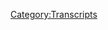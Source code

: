 {{Transcript
    | title         = [[543: March 23-24, 2021]]
    | caption       = [https://knowledgefight.libsyn.com/543-march-23-24-2021 Listen to this episode on Libsyn]
    | episodeNumber = [[543: March 23-24, 2021|543]]
    | length        = 01:22:56
}}

{{MessageBox
    | header     = Warning: Bot Generated Content
    | text       = This transcript was automatically generated by transcription software and likely contains many mistakes and misattributions. Please check the audio for definitive quotes, attribution, and context.
    | image      = N3yvass4myg91.webp
    | imagewidth = 50px
    | id         = warning
}}

{{TranscriptBlock
    | name      = Unknown Speaker
    | timestamp = 00:00:00.000
    | text      = N-N-N-N-N-N-Knowledge Fight
}}

{{TranscriptBlock
    | name      = Unknown Speaker
    | timestamp = 00:00:13.000
    | text      = Dan and Jordan, I am sweating
}}

{{TranscriptBlock
    | name      = Unknown Speaker
    | timestamp = 00:00:18.000
    | text      = knowledgefight.com, it's time to pray
}}

{{TranscriptBlock
    | name      = Unknown Speaker
    | timestamp = 00:00:21.000
    | text      = I have great respect for knowledgefight
}}

{{TranscriptBlock
    | name      = Unknown Speaker
    | timestamp = 00:00:24.000
    | text      = I'm sick of them posing as if they're the good guys
}}

{{TranscriptBlock
    | name      = Unknown Speaker
    | timestamp = 00:00:27.000
    | text      = saying we are the bad guys, knowledgefight
}}

{{TranscriptBlock
    | name      = Unknown Speaker
    | timestamp = 00:00:30.000
    | text      = Dan and Jordan, knowledgefight
}}

{{TranscriptBlock
    | name      = Unknown Speaker
    | timestamp = 00:00:32.000
    | text      = Riddle her, riddle her, riddle her
}}

{{TranscriptBlock
    | name      = Unknown Speaker
    | timestamp = 00:00:34.000
    | text      = I need, I need money
}}

{{TranscriptBlock
    | name      = Unknown Speaker
    | timestamp = 00:00:36.000
    | text      = Riddle her, riddle her, riddle her
}}

{{TranscriptBlock
    | name      = Unknown Speaker
    | timestamp = 00:00:39.000
    | text      = Andy and Kansas, Andy and Kansas
}}

{{TranscriptBlock
    | name      = Unknown Speaker
    | timestamp = 00:00:42.000
    | text      = Stop it, Andy and Kansas, Andy and Kansas
}}

{{TranscriptBlock
    | name      = Unknown Speaker
    | timestamp = 00:00:45.000
    | text      = Andy, Andy, it's time to pray
}}

{{TranscriptBlock
    | name      = Unknown Speaker
    | timestamp = 00:00:47.000
    | text      = Andy and Kansas, you're on the air, thanks for holding us
}}

{{TranscriptBlock
    | name      = Unknown Speaker
    | timestamp = 00:00:49.000
    | text      = Hello Alex, I'm a first time caller, I'm a huge fan
}}

{{TranscriptBlock
    | name      = Unknown Speaker
    | timestamp = 00:00:52.000
    | text      = I love your room
}}

{{TranscriptBlock
    | name      = Unknown Speaker
    | timestamp = 00:00:53.000
    | text      = knowledgefight
}}

{{TranscriptBlock
    | name      = Unknown Speaker
    | timestamp = 00:00:54.000
    | text      = knowledgefight.com
}}

{{TranscriptBlock
    | name      = Unknown Speaker
    | timestamp = 00:00:57.000
    | text      = I love you
}}

{{TranscriptBlock
    | name      = Unknown Speaker
    | timestamp = 00:00:59.000
    | text      = Hey everybody, welcome back to knowledgefight, I'm Dan
}}

{{TranscriptBlock
    | name      = Unknown Speaker
    | timestamp = 00:01:01.000
    | text      = I'm Jordan
}}

{{TranscriptBlock
    | name      = Unknown Speaker
    | timestamp = 00:01:02.000
    | text      = We're a couple dudes, like to sit around, drink novelty beverages and talk a little bit about Alex Jones
}}

{{TranscriptBlock
    | name      = Unknown Speaker
    | timestamp = 00:01:05.000
    | text      = Oh indeed we are Dan
}}

{{TranscriptBlock
    | name      = Unknown Speaker
    | timestamp = 00:01:06.000
    | text      = Jordan
}}

{{TranscriptBlock
    | name      = Unknown Speaker
    | timestamp = 00:01:07.000
    | text      = Dan
}}

{{TranscriptBlock
    | name      = Unknown Speaker
    | timestamp = 00:01:08.000
    | text      = Jordan
}}

{{TranscriptBlock
    | name      = Unknown Speaker
    | timestamp = 00:01:09.000
    | text      = Quick question for you
}}

{{TranscriptBlock
    | name      = Unknown Speaker
    | timestamp = 00:01:10.000
    | text      = What's up
}}

{{TranscriptBlock
    | name      = Unknown Speaker
    | timestamp = 00:01:11.000
    | text      = What's your bright spot today?
}}

{{TranscriptBlock
    | name      = Unknown Speaker
    | timestamp = 00:01:12.000
    | text      = My bright spot today is, I'd like to thank a wonk out there named Pat
}}

{{TranscriptBlock
    | name      = Unknown Speaker
    | timestamp = 00:01:14.000
    | text      = who got in touch and helped me find some old Alex Jones episodes
}}

{{TranscriptBlock
    | name      = Unknown Speaker
    | timestamp = 00:01:18.000
    | text      = I'm still on the hunt for more
}}

{{TranscriptBlock
    | name      = Unknown Speaker
    | timestamp = 00:01:20.000
    | text      = But it's one of the first times that a tip has actually paid off
}}

{{TranscriptBlock
    | name      = Unknown Speaker
    | timestamp = 00:01:23.000
    | text      = and I've got some interesting stuff
}}

{{TranscriptBlock
    | name      = Unknown Speaker
    | timestamp = 00:01:25.000
    | text      = I like it
}}

{{TranscriptBlock
    | name      = Unknown Speaker
    | timestamp = 00:01:26.000
    | text      = to look at, so I really appreciate that
}}

{{TranscriptBlock
    | name      = Unknown Speaker
    | timestamp = 00:01:27.000
    | text      = That's good news
}}

{{TranscriptBlock
    | name      = Unknown Speaker
    | timestamp = 00:01:28.000
    | text      = It definitely, especially as like the modern day, it's kind of like
}}

{{TranscriptBlock
    | name      = Unknown Speaker
    | timestamp = 00:01:31.000
    | text      = I mean, spoiler alert, basically I'm really underselling the episode we're about to do
}}

{{TranscriptBlock
    | name      = Unknown Speaker
    | timestamp = 00:01:36.000
    | text      = Sure, sure, sure, sure
}}

{{TranscriptBlock
    | name      = Unknown Speaker
    | timestamp = 00:01:40.000
    | text      = And I don't enjoy listening to it nearly as much as I probably would some kind of like
}}

{{TranscriptBlock
    | name      = Unknown Speaker
    | timestamp = 00:01:44.000
    | text      = way deep in the past intellectual exercise
}}

{{TranscriptBlock
    | name      = Unknown Speaker
    | timestamp = 00:01:47.000
    | text      = Yeah
}}

{{TranscriptBlock
    | name      = Unknown Speaker
    | timestamp = 00:01:48.000
    | text      = Kind of thing
}}

{{TranscriptBlock
    | name      = Unknown Speaker
    | timestamp = 00:01:49.000
    | text      = So you got home movies is what you're saying
}}

{{TranscriptBlock
    | name      = Unknown Speaker
    | timestamp = 00:01:50.000
    | text      = Clips of Alex playing baseball at 12
}}

{{TranscriptBlock
    | name      = Unknown Speaker
    | timestamp = 00:01:53.000
    | text      = Nah
}}

{{TranscriptBlock
    | name      = Unknown Speaker
    | timestamp = 00:01:54.000
    | text      = It's gonna be great
}}

{{TranscriptBlock
    | name      = Unknown Speaker
    | timestamp = 00:01:55.000
    | text      = Unless it's a variant of baseball
}}

{{TranscriptBlock
    | name      = Unknown Speaker
    | timestamp = 00:01:58.000
    | text      = that is all about anti-communist heroes of his
}}

{{TranscriptBlock
    | name      = Unknown Speaker
    | timestamp = 00:02:01.000
    | text      = John Birchball I believe is what it's called
}}

{{TranscriptBlock
    | name      = Unknown Speaker
    | timestamp = 00:02:03.000
    | text      = Birchball
}}

{{TranscriptBlock
    | name      = Unknown Speaker
    | timestamp = 00:02:04.000
    | text      = Yeah, Birchball
}}

{{TranscriptBlock
    | name      = Unknown Speaker
    | timestamp = 00:02:05.000
    | text      = Yeah, so that's my bright spot, how about you?
}}

{{TranscriptBlock
    | name      = Unknown Speaker
    | timestamp = 00:02:07.000
    | text      = My bright spot, Dan, is I found a TV show called Wellington Paranormal
}}

{{TranscriptBlock
    | name      = Unknown Speaker
    | timestamp = 00:02:12.000
    | text      = that's made by the same guys that did What We Do in the Shadows
}}

{{TranscriptBlock
    | name      = Unknown Speaker
    | timestamp = 00:02:17.000
    | text      = Jermaine Clement and Taika Waititi
}}

{{TranscriptBlock
    | name      = Unknown Speaker
    | timestamp = 00:02:20.000
    | text      = It's fantastic, it's really good, it's like an X-Files that's super understated
}}

{{TranscriptBlock
    | name      = Unknown Speaker
    | timestamp = 00:02:25.000
    | text      = in that New Zealand way where it's like they're trying to give a ticket to a werewolf
}}

{{TranscriptBlock
    | name      = Unknown Speaker
    | timestamp = 00:02:30.000
    | text      = like that kind of situation where they're just
}}

{{TranscriptBlock
    | name      = Unknown Speaker
    | timestamp = 00:02:33.000
    | text      = That sounds fun
}}

{{TranscriptBlock
    | name      = Unknown Speaker
    | timestamp = 00:02:34.000
    | text      = Oblivious to the absolute insanity going on around them
}}

{{TranscriptBlock
    | name      = Unknown Speaker
    | timestamp = 00:02:38.000
    | text      = It's just like, no, we're just trying to do our jobs
}}

{{TranscriptBlock
    | name      = Unknown Speaker
    | timestamp = 00:02:40.000
    | text      = I can dig that
}}

{{TranscriptBlock
    | name      = Unknown Speaker
    | timestamp = 00:02:41.000
    | text      = Yeah, it's really, really funny
}}

{{TranscriptBlock
    | name      = Unknown Speaker
    | timestamp = 00:02:42.000
    | text      = It's in that great vein of the mockumentary kind of stuff
}}

{{TranscriptBlock
    | name      = Unknown Speaker
    | timestamp = 00:02:45.000
    | text      = It's great
}}

{{TranscriptBlock
    | name      = Unknown Speaker
    | timestamp = 00:02:46.000
    | text      = I hate these kinds of moments because I hear that and I'm like,
}}

{{TranscriptBlock
    | name      = Unknown Speaker
    | timestamp = 00:02:49.000
    | text      = that sounds good, I probably enjoy that
}}

{{TranscriptBlock
    | name      = Unknown Speaker
    | timestamp = 00:02:51.000
    | text      = You'll never see it
}}

{{TranscriptBlock
    | name      = Unknown Speaker
    | timestamp = 00:02:52.000
    | text      = Exactly
}}

{{TranscriptBlock
    | name      = Unknown Speaker
    | timestamp = 00:02:53.000
    | text      = The second moment is like, I'm never gonna watch that
}}

{{TranscriptBlock
    | name      = Unknown Speaker
    | timestamp = 00:02:56.000
    | text      = I'm never gonna watch that shit
}}

{{TranscriptBlock
    | name      = Unknown Speaker
    | timestamp = 00:02:57.000
    | text      = Oh well, maybe one day
}}

{{TranscriptBlock
    | name      = Unknown Speaker
    | timestamp = 00:02:58.000
    | text      = Someday I'll get to New Zealand
}}

{{TranscriptBlock
    | name      = Unknown Speaker
    | timestamp = 00:03:00.000
    | text      = Then I'll watch it
}}

{{TranscriptBlock
    | name      = Unknown Speaker
    | timestamp = 00:03:01.000
    | text      = Yeah, we'll see it on the local TV
}}

{{TranscriptBlock
    | name      = Unknown Speaker
    | timestamp = 00:03:03.000
    | text      = You know, Jordan, I gotta say, I feel like it's been too long
}}

{{TranscriptBlock
    | name      = Unknown Speaker
    | timestamp = 00:03:08.000
    | text      = It feels like too long in between episodes
}}

{{TranscriptBlock
    | name      = Unknown Speaker
    | timestamp = 00:03:11.000
    | text      = What, between Mondays and Fridays?
}}

{{TranscriptBlock
    | name      = Unknown Speaker
    | timestamp = 00:03:13.000
    | text      = Yeah, it really does
}}

{{TranscriptBlock
    | name      = Unknown Speaker
    | timestamp = 00:03:15.000
    | text      = Okay
}}

{{TranscriptBlock
    | name      = Unknown Speaker
    | timestamp = 00:03:16.000
    | text      = It just feels like too long
}}

{{TranscriptBlock
    | name      = Unknown Speaker
    | timestamp = 00:03:18.000
    | text      = You are
}}

{{TranscriptBlock
    | name      = Unknown Speaker
    | timestamp = 00:03:19.000
    | text      = I'm itching to be back in this seat
}}

{{TranscriptBlock
    | name      = Unknown Speaker
    | timestamp = 00:03:20.000
    | text      = You're utterly incapable of doing anything but 12 episodes per week
}}

{{TranscriptBlock
    | name      = Unknown Speaker
    | timestamp = 00:03:24.000
    | text      = Yeah
}}

{{TranscriptBlock
    | name      = Unknown Speaker
    | timestamp = 00:03:25.000
    | text      = If you could, I would just
}}

{{TranscriptBlock
    | name      = Unknown Speaker
    | timestamp = 00:03:26.000
    | text      = I feel like we're getting back together and it's been forever
}}

{{TranscriptBlock
    | name      = Unknown Speaker
    | timestamp = 00:03:29.000
    | text      = It's surprising that it has been a while
}}

{{TranscriptBlock
    | name      = Unknown Speaker
    | timestamp = 00:03:31.000
    | text      = Especially considering, I think we watched a movie together on Tuesday
}}

{{TranscriptBlock
    | name      = Unknown Speaker
    | timestamp = 00:03:35.000
    | text      = Yeah
}}

{{TranscriptBlock
    | name      = Unknown Speaker
    | timestamp = 00:03:36.000
    | text      = Like, yeah
}}

{{TranscriptBlock
    | name      = Unknown Speaker
    | timestamp = 00:03:37.000
    | text      = Yeah, Monday
}}

{{TranscriptBlock
    | name      = Unknown Speaker
    | timestamp = 00:03:38.000
    | text      = Whatever
}}

{{TranscriptBlock
    | name      = Unknown Speaker
    | timestamp = 00:03:39.000
    | text      = Anyway, we're back in the saddle
}}

{{TranscriptBlock
    | name      = Unknown Speaker
    | timestamp = 00:03:41.000
    | text      = Indeed
}}

{{TranscriptBlock
    | name      = Unknown Speaker
    | timestamp = 00:03:42.000
    | text      = And today we'll be going over March 23rd and 24th, 2021 Blackjack
}}

{{TranscriptBlock
    | name      = Unknown Speaker
    | timestamp = 00:03:44.000
    | text      = Blackjack, oh god dammit
}}

{{TranscriptBlock
    | name      = Unknown Speaker
    | timestamp = 00:03:46.000
    | text      = And this is Tuesday and Wednesday
}}

{{TranscriptBlock
    | name      = Unknown Speaker
    | timestamp = 00:03:48.000
    | text      = Okay
}}

{{TranscriptBlock
    | name      = Unknown Speaker
    | timestamp = 00:03:49.000
    | text      = Of this here week
}}

{{TranscriptBlock
    | name      = Unknown Speaker
    | timestamp = 00:03:50.000
    | text      = Alright
}}

{{TranscriptBlock
    | name      = Unknown Speaker
    | timestamp = 00:03:51.000
    | text      = And there's something interesting that's going on, man
}}

{{TranscriptBlock
    | name      = Unknown Speaker
    | timestamp = 00:03:53.000
    | text      = Beginning of this week, Alex was gone again
}}

{{TranscriptBlock
    | name      = Unknown Speaker
    | timestamp = 00:03:56.000
    | text      = Okay
}}

{{TranscriptBlock
    | name      = Unknown Speaker
    | timestamp = 00:03:57.000
    | text      = He was out of studio again doing something on the East Coast
}}

{{TranscriptBlock
    | name      = Unknown Speaker
    | timestamp = 00:04:01.000
    | text      = Okay, okay
}}

{{TranscriptBlock
    | name      = Unknown Speaker
    | timestamp = 00:04:03.000
    | text      = Something mysterious
}}

{{TranscriptBlock
    | name      = Unknown Speaker
    | timestamp = 00:04:05.000
    | text      = He's trying to get out of Texas slowly and then it keeps pulling him back in like the Twilight Zone kind of situation
}}

{{TranscriptBlock
    | name      = Unknown Speaker
    | timestamp = 00:04:11.000
    | text      = He apparently recorded a video of himself at the Skull and Bones
}}

{{TranscriptBlock
    | name      = Unknown Speaker
    | timestamp = 00:04:16.000
    | text      = Sure
}}

{{TranscriptBlock
    | name      = Unknown Speaker
    | timestamp = 00:04:17.000
    | text      = Which I applaud
}}

{{TranscriptBlock
    | name      = Unknown Speaker
    | timestamp = 00:04:18.000
    | text      = Yeah
}}

{{TranscriptBlock
    | name      = Unknown Speaker
    | timestamp = 00:04:19.000
    | text      = Going back to his roots
}}

{{TranscriptBlock
    | name      = Unknown Speaker
    | timestamp = 00:04:20.000
    | text      = No, absolutely
}}

{{TranscriptBlock
    | name      = Unknown Speaker
    | timestamp = 00:04:21.000
    | text      = That's the kind of thing he should be moving back towards
}}

{{TranscriptBlock
    | name      = Unknown Speaker
    | timestamp = 00:04:22.000
    | text      = Why not?
}}

{{TranscriptBlock
    | name      = Unknown Speaker
    | timestamp = 00:04:23.000
    | text      = Yes
}}

{{TranscriptBlock
    | name      = Unknown Speaker
    | timestamp = 00:04:24.000
    | text      = Yeah
}}

{{TranscriptBlock
    | name      = Unknown Speaker
    | timestamp = 00:04:25.000
    | text      = Certainly better than literal devil stuff
}}

{{TranscriptBlock
    | name      = Unknown Speaker
    | timestamp = 00:04:26.000
    | text      = Yeah, I'm on Team Fuck the Skull and Crossbones
}}

{{TranscriptBlock
    | name      = Unknown Speaker
    | timestamp = 00:04:29.000
    | text      = I don't like Yale or whatever it is, fine
}}

{{TranscriptBlock
    | name      = Unknown Speaker
    | timestamp = 00:04:31.000
    | text      = At the same time, as I expressed to you, I'm going to be furious if I have to do more episodes about where Geronimo's bones are
}}

{{TranscriptBlock
    | name      = Unknown Speaker
    | timestamp = 00:04:37.000
    | text      = Yeah, I'm not going to be stoked about that one, that's true
}}

{{TranscriptBlock
    | name      = Unknown Speaker
    | timestamp = 00:04:40.000
    | text      = I don't want to hear it
}}

{{TranscriptBlock
    | name      = Unknown Speaker
    | timestamp = 00:04:41.000
    | text      = Ah, yeah
}}

{{TranscriptBlock
    | name      = Unknown Speaker
    | timestamp = 00:04:42.000
    | text      = Anyway, he is back on the 23rd and I would say not better than ever
}}

{{TranscriptBlock
    | name      = Unknown Speaker
    | timestamp = 00:04:48.000
    | text      = And we'll get down to talking about that in a little stretch of time
}}

{{TranscriptBlock
    | name      = Unknown Speaker
    | timestamp = 00:04:52.000
    | text      = But before we do, let's take a little moment, Jordan, to say thank you to some folks who are now policy wonks
}}

{{TranscriptBlock
    | name      = Unknown Speaker
    | timestamp = 00:04:56.000
    | text      = Oh, that's a great idea
}}

{{TranscriptBlock
    | name      = Unknown Speaker
    | timestamp = 00:04:57.000
    | text      = So first, globalist big Dr. B, thank you so much, you are now a policy wonk
}}

{{TranscriptBlock
    | name      = Unknown Speaker
    | timestamp = 00:05:01.000
    | text      = I'm a policy wonk
}}

{{TranscriptBlock
    | name      = Unknown Speaker
    | timestamp = 00:05:02.000
    | text      = Thank you very much, BDB
}}

{{TranscriptBlock
    | name      = Unknown Speaker
    | timestamp = 00:05:04.000
    | text      = Thank you
}}

{{TranscriptBlock
    | name      = Unknown Speaker
    | timestamp = 00:05:05.000
    | text      = Next, Jay in Maine, thank you so much, you are now a policy wonk
}}

{{TranscriptBlock
    | name      = Unknown Speaker
    | timestamp = 00:05:07.000
    | text      = I'm a policy wonk
}}

{{TranscriptBlock
    | name      = Unknown Speaker
    | timestamp = 00:05:08.000
    | text      = Thanks, Jay
}}

{{TranscriptBlock
    | name      = Unknown Speaker
    | timestamp = 00:05:09.000
    | text      = Thank you
}}

{{TranscriptBlock
    | name      = Unknown Speaker
    | timestamp = 00:05:10.000
    | text      = Next, you are now a policy wonk, thank you so much, you are now a policy wonk
}}

{{TranscriptBlock
    | name      = Unknown Speaker
    | timestamp = 00:05:14.000
    | text      = I'm a policy wonk
}}

{{TranscriptBlock
    | name      = Unknown Speaker
    | timestamp = 00:05:15.000
    | text      = Thank you very much, you are now a policy wonk
}}

{{TranscriptBlock
    | name      = Unknown Speaker
    | timestamp = 00:05:18.000
    | text      = Tongue twister
}}

{{TranscriptBlock
    | name      = Unknown Speaker
    | timestamp = 00:05:19.000
    | text      = Oh, boy
}}

{{TranscriptBlock
    | name      = Unknown Speaker
    | timestamp = 00:05:20.000
    | text      = Next, Lord Cakewagon, thank you so much, you are now a policy wonk
}}

{{TranscriptBlock
    | name      = Unknown Speaker
    | timestamp = 00:05:22.000
    | text      = I'm a policy wonk
}}

{{TranscriptBlock
    | name      = Unknown Speaker
    | timestamp = 00:05:23.000
    | text      = Thank you very much Lord Cakewagon
}}

{{TranscriptBlock
    | name      = Unknown Speaker
    | timestamp = 00:05:25.000
    | text      = And Muffin pants, thank you so much, you are now a policy wonk
}}

{{TranscriptBlock
    | name      = Unknown Speaker
    | timestamp = 00:05:28.000
    | text      = I'm a policy wonk
}}

{{TranscriptBlock
    | name      = Unknown Speaker
    | timestamp = 00:05:29.000
    | text      = Thank you very much, Muffin pants
}}

{{TranscriptBlock
    | name      = Unknown Speaker
    | timestamp = 00:05:31.000
    | text      = Also, Baby Goblin, what's going on? You are now a policy wonk
}}

{{TranscriptBlock
    | name      = Unknown Speaker
    | timestamp = 00:05:34.000
    | text      = I'm a policy wonk
}}

{{TranscriptBlock
    | name      = Unknown Speaker
    | timestamp = 00:05:36.000
    | text      = Thank you very much, Runc
}}

{{TranscriptBlock
    | name      = Unknown Speaker
    | timestamp = 00:05:37.000
    | text      = Did you know that Baby Goblin was made a Lord between now and when they sent that in so that's Lord Baby Goblin
}}

{{TranscriptBlock
    | name      = Unknown Speaker
    | timestamp = 00:05:43.459
    | text      = I did not realize that. 40% of all Wonks are Lords. I did not realize there was this honorific. Yeah, it's a weird thing that happens.
}}

{{TranscriptBlock
    | name      = Unknown Speaker
    | timestamp = 00:05:50.100
    | text      = Hmm. Yeah, and then also that reminded me that when we were doing our zipping up the mailbag
}}

{{TranscriptBlock
    | name      = Unknown Speaker
    | timestamp = 00:05:55.759
    | text      = One of the things we forgot was that goblin. Oh, I know! That got sent, it was sitting right next to you. I brought it from my place
}}

{{TranscriptBlock
    | name      = Unknown Speaker
    | timestamp = 00:06:01.939
    | text      = I was so gentle with it. I was holding it at the palm of my hand like can't let anything bad happen to it. Very, very delicate. And then I didn't get to show anybody.
}}

{{TranscriptBlock
    | name      = Unknown Speaker
    | timestamp = 00:06:08.839
    | text      = And that was from Cameron, and so thank you so much Cameron. You are now a technocrat. Yes, thank you very much.
}}

{{TranscriptBlock
    | name      = Unknown Speaker
    | timestamp = 00:06:14.439
    | text      = And Drew Desedue, thank you so much. You are now a technocrat.
}}

{{TranscriptBlock
    | name      = Unknown Speaker
    | timestamp = 00:06:19.040
    | text      = I'm a policy wonk. Crikey mate, that's fantastic. Have yourself a brew.
}}

{{TranscriptBlock
    | name      = Unknown Speaker
    | timestamp = 00:06:23.540
    | text      = How's your 401k doing, bro?
}}

{{TranscriptBlock
    | name      = Unknown Speaker
    | timestamp = 00:06:25.040
    | text      = Alright, we gotta go full tilt boogie on this Watson, alright? Let's just get down to business. We ain't making that money off that heroin.
}}

{{TranscriptBlock
    | name      = Unknown Speaker
    | timestamp = 00:06:30.939
    | text      = Why you pimps so good? My neck is freakishly large. I declare info war on you.
}}

{{TranscriptBlock
    | name      = Unknown Speaker
    | timestamp = 00:06:37.439
    | text      = Thank you to y'all. Yes, thank you very much.
}}

{{TranscriptBlock
    | name      = Unknown Speaker
    | timestamp = 00:06:40.439
    | text      = So yeah, I would say that this stretch of time is bad. And there was actually a bit more in it that I felt it was offensively bad.
}}

{{TranscriptBlock
    | name      = Unknown Speaker
    | timestamp = 00:06:51.839
    | text      = Like, it felt more like I don't want to do this. Which type? We have many different types of bad on this show.
}}

{{TranscriptBlock
    | name      = Unknown Speaker
    | timestamp = 00:06:58.839
    | text      = We have the incompetent kind, we have the uninspired kind, we have the horrific evil kind.
}}

{{TranscriptBlock
    | name      = Unknown Speaker
    | timestamp = 00:07:04.839
    | text      = What type of bad are we talking about? We can't even use the word bad anymore. Yeah, that's true.
}}

{{TranscriptBlock
    | name      = Unknown Speaker
    | timestamp = 00:07:08.839
    | text      = It's tough to exactly pigeonhole it, but it just feels like generalized incitement.
}}

{{TranscriptBlock
    | name      = Unknown Speaker
    | timestamp = 00:07:15.839
    | text      = And it's kind of a generalized boring incitement. That's not good.
}}

{{TranscriptBlock
    | name      = Unknown Speaker
    | timestamp = 00:07:19.839
    | text      = That largely has to do around white fears and immigrants, there's a lot of that.
}}

{{TranscriptBlock
    | name      = Unknown Speaker
    | timestamp = 00:07:25.839
    | text      = And I questioned on a certain level while I was listening to these, is this even worth it?
}}

{{TranscriptBlock
    | name      = Unknown Speaker
    | timestamp = 00:07:31.839
    | text      = Does this rise to the level of paying attention to it? Because it's pretty much just fucking gross most of the time.
}}

{{TranscriptBlock
    | name      = Unknown Speaker
    | timestamp = 00:07:40.839
    | text      = Well that's not good. No, it's not.
}}

{{TranscriptBlock
    | name      = Unknown Speaker
    | timestamp = 00:07:43.839
    | text      = It's not even super bad, it's just real gross.
}}

{{TranscriptBlock
    | name      = Unknown Speaker
    | timestamp = 00:07:46.839
    | text      = Anyway, here's an out of context drop from today's show.
}}

{{TranscriptBlock
    | name      = Unknown Speaker
    | timestamp = 00:07:49.839
    | text      = These people are evil. And when I say they're not even physically ugly, it's that they're not real.
}}

{{TranscriptBlock
    | name      = Unknown Speaker
    | timestamp = 00:07:55.839
    | text      = Like when you see a mannequin or you see, like I say, plastic fruit, you know it's plastic fruit no matter how good it is, no matter how fake it is.
}}

{{TranscriptBlock
    | name      = Unknown Speaker
    | timestamp = 00:08:02.839
    | text      = You look at it and you go, that's fake. You just know.
}}

{{TranscriptBlock
    | name      = Unknown Speaker
    | timestamp = 00:08:05.839
    | text      = And you look at them and you go, that's not normal. That's not normal.
}}

{{TranscriptBlock
    | name      = Unknown Speaker
    | timestamp = 00:08:09.839
    | text      = Look at Brian Stelter, that's not normal. That's an enemy. That's the enemy.
}}

{{TranscriptBlock
    | name      = Unknown Speaker
    | timestamp = 00:08:14.839
    | text      = God Blaggit? God Blaggit. God Blaggit? Blaggit!
}}

{{TranscriptBlock
    | name      = Unknown Speaker
    | timestamp = 00:08:20.839
    | text      = He screams to God himself, how dare you make me kill my son Blaggit?
}}

{{TranscriptBlock
    | name      = Unknown Speaker
    | timestamp = 00:08:26.839
    | text      = I heard that and I was like, all I want to do now for the rest of my life is hide plastic fruit around Alex.
}}

{{TranscriptBlock
    | name      = Unknown Speaker
    | timestamp = 00:08:35.840
    | text      = I was going to say, that sounds like a man who has tried to eat plastic fruit. 100%.
}}

{{TranscriptBlock
    | name      = Unknown Speaker
    | timestamp = 00:08:40.840
    | text      = I just want to get him on camera eating plastic fruit.
}}

{{TranscriptBlock
    | name      = Unknown Speaker
    | timestamp = 00:08:44.840
    | text      = It's like somebody who goes out of the way to all of a sudden be like, you know, I've never tripped going upstairs embarrassingly.
}}

{{TranscriptBlock
    | name      = Unknown Speaker
    | timestamp = 00:08:49.840
    | text      = It's never happened to me. I've seen tons of people do it before, but not me!
}}

{{TranscriptBlock
    | name      = Unknown Speaker
    | timestamp = 00:08:53.840
    | text      = So Alex is late to work on the 23rd and it's because his plane was delayed.
}}

{{TranscriptBlock
    | name      = Unknown Speaker
    | timestamp = 00:08:59.840
    | text      = And so he recorded himself prior to this so you'd have something to play in the beginning of the show.
}}

{{TranscriptBlock
    | name      = Unknown Speaker
    | timestamp = 00:09:06.840
    | text      = I'm Alex Jones, your host, and as we speak, I'm about to arrive at the studio and complete the transmission live.
}}

{{TranscriptBlock
    | name      = Unknown Speaker
    | timestamp = 00:09:12.840
    | text      = But I'm coming to you from earlier today in the space-time continuum as major news and information breaks.
}}

{{TranscriptBlock
    | name      = Unknown Speaker
    | timestamp = 00:09:19.840
    | text      = We're about to premiere this amazing report that only you can share with others and defeat the globalists.
}}

{{TranscriptBlock
    | name      = Unknown Speaker
    | timestamp = 00:09:24.840
    | text      = This is seriously a mission. We are seriously on the cutting edge of this fight.
}}

{{TranscriptBlock
    | name      = Unknown Speaker
    | timestamp = 00:09:28.840
    | text      = This goddamn anti-communist Smokey the Bear.
}}

{{TranscriptBlock
    | name      = Unknown Speaker
    | timestamp = 00:09:31.840
    | text      = Only you can stop the globalists.
}}

{{TranscriptBlock
    | name      = Unknown Speaker
    | timestamp = 00:09:33.840
    | text      = Okay, we gotta get, we gotta get, I want video surveillance footage of him recording that in a weird bathroom somewhere.
}}

{{TranscriptBlock
    | name      = Unknown Speaker
    | timestamp = 00:09:41.840
    | text      = Right, and trying to eat the fake fruit that's on the counter.
}}

{{TranscriptBlock
    | name      = Unknown Speaker
    | timestamp = 00:09:43.840
    | text      = Actually, I don't want that surveillance. Never mind. Yeah.
}}

{{TranscriptBlock
    | name      = Unknown Speaker
    | timestamp = 00:09:45.840
    | text      = So, you know, here's some of the stuff he's covering in his pre-recorded shit.
}}

{{TranscriptBlock
    | name      = Unknown Speaker
    | timestamp = 00:09:48.840
    | text      = Okay.
}}

{{TranscriptBlock
    | name      = Unknown Speaker
    | timestamp = 00:09:49.840
    | text      = Now the incredible news is Project Veritas has done it yet again.
}}

{{TranscriptBlock
    | name      = Unknown Speaker
    | timestamp = 00:09:52.840
    | text      = They just had a major court ruling where a judge said the New York Times printed lies about them, that they were fake news, that that was a known fraud and that the New York Times lied.
}}

{{TranscriptBlock
    | name      = Unknown Speaker
    | timestamp = 00:10:01.840
    | text      = Project Veritas did not win that lawsuit.
}}

{{TranscriptBlock
    | name      = Unknown Speaker
    | timestamp = 00:10:03.840
    | text      = The headline that Alex is lying about here have to do with a New York Supreme Court judge determining that Veritas's defamation suit against the Times can move forward.
}}

{{TranscriptBlock
    | name      = Unknown Speaker
    | timestamp = 00:10:13.840
    | text      = A couple articles in the Times referred to some Veritas videos as deceptive, but the judge felt that this was more opinion than it was straight up reporting of news.
}}

{{TranscriptBlock
    | name      = Unknown Speaker
    | timestamp = 00:10:21.840
    | text      = This kind of ruling honestly just seems like a parody where a liar is getting the court to force journalists to strictly adhere to rules that they themselves think are jokes.
}}

{{TranscriptBlock
    | name      = Unknown Speaker
    | timestamp = 00:10:29.840
    | text      = Yeah.
}}

{{TranscriptBlock
    | name      = Unknown Speaker
    | timestamp = 00:10:30.840
    | text      = I don't know.
}}

{{TranscriptBlock
    | name      = Unknown Speaker
    | timestamp = 00:10:31.840
    | text      = Anyway, the game here for Project Veritas isn't actually to win the case or anything like that.
}}

{{TranscriptBlock
    | name      = Unknown Speaker
    | timestamp = 00:10:35.840
    | text      = It's about the media circus they can drum up along the way while simultaneously trying to make other outlets scared to critically cover their work.
}}

{{TranscriptBlock
    | name      = Unknown Speaker
    | timestamp = 00:10:41.840
    | text      = That's what's going on here.
}}

{{TranscriptBlock
    | name      = Unknown Speaker
    | timestamp = 00:10:43.840
    | text      = Yeah, there should be a consultancy for dumb old judges who are like, well, I guess we have to take these people as good faith actors because of the legal system.
}}

{{TranscriptBlock
    | name      = Unknown Speaker
    | timestamp = 00:10:54.840
    | text      = And we could just be like, hey, no, you guys probably should have charged them with a federal crime a few years ago.
}}

{{TranscriptBlock
    | name      = Unknown Speaker
    | timestamp = 00:11:00.840
    | text      = So no, fuck these guys.
}}

{{TranscriptBlock
    | name      = Unknown Speaker
    | timestamp = 00:11:02.840
    | text      = So Alex still hasn't shown up at this point and it's getting to be like a ways into the show.
}}

{{TranscriptBlock
    | name      = Unknown Speaker
    | timestamp = 00:11:08.840
    | text      = And so Owen's got to break in with some big news.
}}

{{TranscriptBlock
    | name      = Unknown Speaker
    | timestamp = 00:11:12.840
    | text      = Ladies and gentlemen, we are live inside the Infowars world headquarters here.
}}

{{TranscriptBlock
    | name      = Unknown Speaker
    | timestamp = 00:11:17.840
    | text      = Owen Troyer sitting in studio.
}}

{{TranscriptBlock
    | name      = Unknown Speaker
    | timestamp = 00:11:18.840
    | text      = We're going to go back to Alex Jones here shortly.
}}

{{TranscriptBlock
    | name      = Unknown Speaker
    | timestamp = 00:11:22.840
    | text      = He's going to be joining us live here shortly as well.
}}

{{TranscriptBlock
    | name      = Unknown Speaker
    | timestamp = 00:11:25.840
    | text      = But I had to break in and report some of the latest that we know of the Boulder, Colorado shooter.
}}

{{TranscriptBlock
    | name      = Unknown Speaker
    | timestamp = 00:11:33.840
    | text      = Obviously his name, Ahmad Al Isa.
}}

{{TranscriptBlock
    | name      = Unknown Speaker
    | timestamp = 00:11:37.840
    | text      = It's now coming out.
}}

{{TranscriptBlock
    | name      = Unknown Speaker
    | timestamp = 00:11:38.840
    | text      = He was an Islamic State sympathizer, so an Islamicist.
}}

{{TranscriptBlock
    | name      = Unknown Speaker
    | timestamp = 00:11:42.840
    | text      = He was a immigrant from Syria.
}}

{{TranscriptBlock
    | name      = Unknown Speaker
    | timestamp = 00:11:45.840
    | text      = I don't know if I can find any evidence that he was an Islamic State sympathizer outside of wild conjecture being made by the guy who runs Jihad Watch.
}}

{{TranscriptBlock
    | name      = Unknown Speaker
    | timestamp = 00:11:53.840
    | text      = Yeah, I was going to say, all we've got there is Owen read the name and he was like, well, obviously this is a terrorist.
}}

{{TranscriptBlock
    | name      = Unknown Speaker
    | timestamp = 00:11:59.840
    | text      = And the thing that I find really interesting is even like within the last week, you can see how news is dealt with differently.
}}

{{TranscriptBlock
    | name      = Unknown Speaker
    | timestamp = 00:12:06.840
    | text      = When there was those shootings at the spas in Atlanta, Alex didn't even talk about it.
}}

{{TranscriptBlock
    | name      = Unknown Speaker
    | timestamp = 00:12:11.840
    | text      = And then the next day it was like, ah, incel weirdo, or whatever.
}}

{{TranscriptBlock
    | name      = Unknown Speaker
    | timestamp = 00:12:15.840
    | text      = And then just moved on.
}}

{{TranscriptBlock
    | name      = Unknown Speaker
    | timestamp = 00:12:16.840
    | text      = Maybe touched the story for a second on the second day.
}}

{{TranscriptBlock
    | name      = Unknown Speaker
    | timestamp = 00:12:20.840
    | text      = When it's this, break into coverage.
}}

{{TranscriptBlock
    | name      = Unknown Speaker
    | timestamp = 00:12:23.840
    | text      = Owen Troyer's got to come into studio to break in to give you the latest.
}}

{{TranscriptBlock
    | name      = Unknown Speaker
    | timestamp = 00:12:27.840
    | text      = Kind of see what's going on here.
}}

{{TranscriptBlock
    | name      = Unknown Speaker
    | timestamp = 00:12:30.840
    | text      = This is something that should fill people with great shame.
}}

{{TranscriptBlock
    | name      = Unknown Speaker
    | timestamp = 00:12:33.840
    | text      = And the only way they can survive this long is by having that part of their brain removed at some point in their lives.
}}

{{TranscriptBlock
    | name      = Unknown Speaker
    | timestamp = 00:12:40.840
    | text      = Because that is disgusting.
}}

{{TranscriptBlock
    | name      = Unknown Speaker
    | timestamp = 00:12:42.840
    | text      = Just on a really deep human level, just disgusting.
}}

{{TranscriptBlock
    | name      = Unknown Speaker
    | timestamp = 00:12:47.840
    | text      = Because it proves beyond reasonable doubt that they are choosing which stories maliciously.
}}

{{TranscriptBlock
    | name      = Unknown Speaker
    | timestamp = 00:12:54.840
    | text      = Not because of any kind of newsworthiness purely by malice.
}}

{{TranscriptBlock
    | name      = Unknown Speaker
    | timestamp = 00:13:00.840
    | text      = Yeah.
}}

{{TranscriptBlock
    | name      = Unknown Speaker
    | timestamp = 00:13:01.840
    | text      = Yeah.
}}

{{TranscriptBlock
    | name      = Unknown Speaker
    | timestamp = 00:13:02.840
    | text      = Yeah.
}}

{{TranscriptBlock
    | name      = Unknown Speaker
    | timestamp = 00:13:03.840
    | text      = I mean, I think it's demonstrated throughout the most of my career.
}}

{{TranscriptBlock
    | name      = Unknown Speaker
    | timestamp = 00:13:06.840
    | text      = I mean, you can't even, there's no middle ground on that whatsoever.
}}

{{TranscriptBlock
    | name      = Unknown Speaker
    | timestamp = 00:13:10.840
    | text      = No, it's pretty tough.
}}

{{TranscriptBlock
    | name      = Unknown Speaker
    | timestamp = 00:13:11.840
    | text      = Yeah.
}}

{{TranscriptBlock
    | name      = Unknown Speaker
    | timestamp = 00:13:12.840
    | text      = So Owen knows, I mean he's been around long enough at Infowars that he knows the game.
}}

{{TranscriptBlock
    | name      = Unknown Speaker
    | timestamp = 00:13:16.840
    | text      = He knows exactly what they do in these cases of shootings.
}}

{{TranscriptBlock
    | name      = Unknown Speaker
    | timestamp = 00:13:19.840
    | text      = Sure. Gun control is common.
}}

{{TranscriptBlock
    | name      = Unknown Speaker
    | timestamp = 00:13:21.840
    | text      = Well, of course. But also, psych meds, got to talk about that.
}}

{{TranscriptBlock
    | name      = Unknown Speaker
    | timestamp = 00:13:24.840
    | text      = Got to portray him as the other side.
}}

{{TranscriptBlock
    | name      = Unknown Speaker
    | timestamp = 00:13:27.840
    | text      = Sure.
}}

{{TranscriptBlock
    | name      = Unknown Speaker
    | timestamp = 00:13:28.840
    | text      = He was a leftist, bro.
}}

{{TranscriptBlock
    | name      = Unknown Speaker
    | timestamp = 00:13:29.840
    | text      = Of course.
}}

{{TranscriptBlock
    | name      = Unknown Speaker
    | timestamp = 00:13:30.840
    | text      = He was, it seems maybe a paranoid schizophrenic.
}}

{{TranscriptBlock
    | name      = Unknown Speaker
    | timestamp = 00:13:35.840
    | text      = So who knows what kind of pharmaceutical drugs he had been prescribed potentially for those mental problems.
}}

{{TranscriptBlock
    | name      = Unknown Speaker
    | timestamp = 00:13:43.840
    | text      = And then we also have a lot of his social media activity before it was deleted.
}}

{{TranscriptBlock
    | name      = Unknown Speaker
    | timestamp = 00:13:50.840
    | text      = Before it was deleted, showing that he was an anti-Trumper.
}}

{{TranscriptBlock
    | name      = Unknown Speaker
    | timestamp = 00:13:55.840
    | text      = He was a leftist, liberal progressive.
}}

{{TranscriptBlock
    | name      = Unknown Speaker
    | timestamp = 00:13:58.840
    | text      = He was one of those that pushed the leftist narrative to a T.
}}

{{TranscriptBlock
    | name      = Unknown Speaker
    | timestamp = 00:14:05.840
    | text      = So, I mean, they do have some screenshots of what appear to be his social media.
}}

{{TranscriptBlock
    | name      = Unknown Speaker
    | timestamp = 00:14:09.840
    | text      = Sure.
}}

{{TranscriptBlock
    | name      = Unknown Speaker
    | timestamp = 00:14:10.840
    | text      = And I mean, some of those descriptions are slightly fair.
}}

{{TranscriptBlock
    | name      = Unknown Speaker
    | timestamp = 00:14:12.840
    | text      = He had some post that they showed that were critical of Trump, but like,
}}

{{TranscriptBlock
    | name      = Unknown Speaker
    | timestamp = 00:14:16.840
    | text      = Cool.
}}

{{TranscriptBlock
    | name      = Unknown Speaker
    | timestamp = 00:14:17.840
    | text      = I don't know how much, like, it doesn't seem like it has anything to do with,
}}

{{TranscriptBlock
    | name      = Unknown Speaker
    | timestamp = 00:14:21.840
    | text      = at least they haven't demonstrated at all that it has anything to do with what happened.
}}

{{TranscriptBlock
    | name      = Unknown Speaker
    | timestamp = 00:14:25.840
    | text      = So Alex plays audio of the shooting.
}}

{{TranscriptBlock
    | name      = Unknown Speaker
    | timestamp = 00:14:29.840
    | text      = No.
}}

{{TranscriptBlock
    | name      = Unknown Speaker
    | timestamp = 00:14:30.840
    | text      = And I think it's incredibly exploitative and I'm not going to play that here,
}}

{{TranscriptBlock
    | name      = Unknown Speaker
    | timestamp = 00:14:34.840
    | text      = but I'm going to play what he has afterwards.
}}

{{TranscriptBlock
    | name      = Unknown Speaker
    | timestamp = 00:14:36.840
    | text      = Okay.
}}

{{TranscriptBlock
    | name      = Unknown Speaker
    | timestamp = 00:14:37.840
    | text      = This is his, something he had prerecorded also.
}}

{{TranscriptBlock
    | name      = Unknown Speaker
    | timestamp = 00:14:43.840
    | text      = His name was Eric Talley, a 51-year-old father of seven who was a patriot and who really loved human life.
}}

{{TranscriptBlock
    | name      = Unknown Speaker
    | timestamp = 00:14:53.840
    | text      = And that everybody that knew him said was just an amazing person.
}}

{{TranscriptBlock
    | name      = Unknown Speaker
    | timestamp = 00:14:56.840
    | text      = And he died heroically, helping stop some type of insane demonic psycho
}}

{{TranscriptBlock
    | name      = Unknown Speaker
    | timestamp = 00:15:03.840
    | text      = that went into a King's Super grocery store in Boulder, Colorado,
}}

{{TranscriptBlock
    | name      = Unknown Speaker
    | timestamp = 00:15:07.840
    | text      = and shot and killed 10 people, including this police officer.
}}

{{TranscriptBlock
    | name      = Unknown Speaker
    | timestamp = 00:15:10.840
    | text      = He's the only name we know right now.
}}

{{TranscriptBlock
    | name      = Unknown Speaker
    | timestamp = 00:15:11.840
    | text      = This is tragic and I'm not, you know, not going to diminish anything,
}}

{{TranscriptBlock
    | name      = Unknown Speaker
    | timestamp = 00:15:15.840
    | text      = but the way Alex is behaving around this is really exploitative.
}}

{{TranscriptBlock
    | name      = Unknown Speaker
    | timestamp = 00:15:20.840
    | text      = That's really the only way I can put it.
}}

{{TranscriptBlock
    | name      = Unknown Speaker
    | timestamp = 00:15:22.840
    | text      = And then when Owen starts talking about what the solution to these problems are,
}}

{{TranscriptBlock
    | name      = Unknown Speaker
    | timestamp = 00:15:27.840
    | text      = it kind of runs counter to the way Alex in his prerecorded stuff is trying to build this up.
}}

{{TranscriptBlock
    | name      = Unknown Speaker
    | timestamp = 00:15:33.840
    | text      = Look, here's the deal.
}}

{{TranscriptBlock
    | name      = Unknown Speaker
    | timestamp = 00:15:35.840
    | text      = Mass shootings in this country are really a rare occurrence
}}

{{TranscriptBlock
    | name      = Unknown Speaker
    | timestamp = 00:15:38.840
    | text      = and they would be even more rare if we had citizens with guns stopping them.
}}

{{TranscriptBlock
    | name      = Unknown Speaker
    | timestamp = 00:15:43.840
    | text      = But they know the police take at least two minutes to get to the scene
}}

{{TranscriptBlock
    | name      = Unknown Speaker
    | timestamp = 00:15:46.840
    | text      = so they know they can fire off at least a magazine or two full of rounds
}}

{{TranscriptBlock
    | name      = Unknown Speaker
    | timestamp = 00:15:51.840
    | text      = of innocent people killing people and get away with it
}}

{{TranscriptBlock
    | name      = Unknown Speaker
    | timestamp = 00:15:54.840
    | text      = because they never get stopped until the cops show up.
}}

{{TranscriptBlock
    | name      = Unknown Speaker
    | timestamp = 00:15:58.840
    | text      = One person, one citizen, one good citizen with a gun
}}

{{TranscriptBlock
    | name      = Unknown Speaker
    | timestamp = 00:16:03.840
    | text      = could have saved lives in that Colorado grocery store.
}}

{{TranscriptBlock
    | name      = Unknown Speaker
    | timestamp = 00:16:08.840
    | text      = And so there's this whole notion like, oh, you just want it to be like,
}}

{{TranscriptBlock
    | name      = Unknown Speaker
    | timestamp = 00:16:11.840
    | text      = blah, blah, blah, everybody with a pistol on their head, blah, blah, blah.
}}

{{TranscriptBlock
    | name      = Unknown Speaker
    | timestamp = 00:16:14.840
    | text      = No, that's not how I want it. That's not how I want it at all.
}}

{{TranscriptBlock
    | name      = Unknown Speaker
    | timestamp = 00:16:18.840
    | text      = I want white people to have guns.
}}

{{TranscriptBlock
    | name      = Unknown Speaker
    | timestamp = 00:16:20.840
    | text      = One crazy guy, one bad guy with a gun to kill ten people,
}}

{{TranscriptBlock
    | name      = Unknown Speaker
    | timestamp = 00:16:26.840
    | text      = all it would have taken was one good guy with a gun in that store to stop it.
}}

{{TranscriptBlock
    | name      = Unknown Speaker
    | timestamp = 00:16:30.840
    | text      = The problem is that one of the people who was killed was a cop
}}

{{TranscriptBlock
    | name      = Unknown Speaker
    | timestamp = 00:16:33.840
    | text      = who was responding who had a gun.
}}

{{TranscriptBlock
    | name      = Unknown Speaker
    | timestamp = 00:16:35.840
    | text      = Oh, they didn't give him the gun that day.
}}

{{TranscriptBlock
    | name      = Unknown Speaker
    | timestamp = 00:16:38.840
    | text      = I mean, it's not like this disproves any possibility
}}

{{TranscriptBlock
    | name      = Unknown Speaker
    | timestamp = 00:16:41.840
    | text      = of someone disrupting an active shooting or anything like that,
}}

{{TranscriptBlock
    | name      = Unknown Speaker
    | timestamp = 00:16:44.840
    | text      = but the notion that they have that this is a magic, pardon the expression,
}}

{{TranscriptBlock
    | name      = Unknown Speaker
    | timestamp = 00:16:48.840
    | text      = a magic bullet to stop situations like this is just, it's just ludicrous.
}}

{{TranscriptBlock
    | name      = Unknown Speaker
    | timestamp = 00:16:53.840
    | text      = Yeah, in order to stop mass shootings, we need to get one good guy with a gun
}}

{{TranscriptBlock
    | name      = Unknown Speaker
    | timestamp = 00:16:59.840
    | text      = to either assume people are going to be a mass shooter
}}

{{TranscriptBlock
    | name      = Unknown Speaker
    | timestamp = 00:17:02.840
    | text      = and just start killing before anyone is a mass shooter
}}

{{TranscriptBlock
    | name      = Unknown Speaker
    | timestamp = 00:17:06.839
    | text      = or get to the point where they're killing people after one or two killings.
}}

{{TranscriptBlock
    | name      = Unknown Speaker
    | timestamp = 00:17:11.839
    | text      = So it's not a mass shooting. It's just four or five people dead.
}}

{{TranscriptBlock
    | name      = Unknown Speaker
    | timestamp = 00:17:15.839
    | text      = I don't think you're solving a goddamn thing.
}}

{{TranscriptBlock
    | name      = Unknown Speaker
    | timestamp = 00:17:18.839
    | text      = Yeah, interject into the center of an active shooting
}}

{{TranscriptBlock
    | name      = Unknown Speaker
    | timestamp = 00:17:22.839
    | text      = and deputize yourself to shoot out with somebody who...
}}

{{TranscriptBlock
    | name      = Unknown Speaker
    | timestamp = 00:17:26.839
    | text      = I don't think this is a good solution,
}}

{{TranscriptBlock
    | name      = Unknown Speaker
    | timestamp = 00:17:29.839
    | text      = and I think that InfoWar's own reporting is a little bit convoluted on this front.
}}

{{TranscriptBlock
    | name      = Unknown Speaker
    | timestamp = 00:17:34.839
    | text      = Anyway, Owen has a belief that most people won't ever be really affected by mass shootings,
}}

{{TranscriptBlock
    | name      = Unknown Speaker
    | timestamp = 00:17:40.839
    | text      = and I mean, that's a little offensive, but everyone will be affected by liberal policies.
}}

{{TranscriptBlock
    | name      = Unknown Speaker
    | timestamp = 00:17:49.839
    | text      = Oh, that'll happen.
}}

{{TranscriptBlock
    | name      = Unknown Speaker
    | timestamp = 00:17:50.839
    | text      = Most people listening to this broadcast will probably never be directly impacted by a mass shooting.
}}

{{TranscriptBlock
    | name      = Unknown Speaker
    | timestamp = 00:17:54.839
    | text      = Let's pray to God that continues.
}}

{{TranscriptBlock
    | name      = Unknown Speaker
    | timestamp = 00:17:57.839
    | text      = But almost everybody listening to this podcast,
}}

{{TranscriptBlock
    | name      = Unknown Speaker
    | timestamp = 00:17:59.839
    | text      = almost everybody listening to this radio show,
}}

{{TranscriptBlock
    | name      = Unknown Speaker
    | timestamp = 00:18:01.839
    | text      = almost everybody watching this right now
}}

{{TranscriptBlock
    | name      = Unknown Speaker
    | timestamp = 00:18:04.839
    | text      = is going to be negatively impacted by Democrat liberal policies
}}

{{TranscriptBlock
    | name      = Unknown Speaker
    | timestamp = 00:18:08.839
    | text      = just like everyone in that grocery store was.
}}

{{TranscriptBlock
    | name      = Unknown Speaker
    | timestamp = 00:18:11.839
    | text      = That's the real threat.
}}

{{TranscriptBlock
    | name      = Unknown Speaker
    | timestamp = 00:18:13.839
    | text      = And now the liberal lefties are going so out of control.
}}

{{TranscriptBlock
    | name      = Unknown Speaker
    | timestamp = 00:18:16.839
    | text      = Their minds are so warped. Their minds are so bent, propagandized.
}}

{{TranscriptBlock
    | name      = Unknown Speaker
    | timestamp = 00:18:21.839
    | text      = They've become dangers to society.
}}

{{TranscriptBlock
    | name      = Unknown Speaker
    | timestamp = 00:18:24.839
    | text      = So this individual was a danger to society.
}}

{{TranscriptBlock
    | name      = Unknown Speaker
    | timestamp = 00:18:27.839
    | text      = He came in with a gun. He killed people.
}}

{{TranscriptBlock
    | name      = Unknown Speaker
    | timestamp = 00:18:30.839
    | text      = Well, most of these liberals may not have a gun, but they're dangers to society.
}}

{{TranscriptBlock
    | name      = Unknown Speaker
    | timestamp = 00:18:35.839
    | text      = Their policies will kill you.
}}

{{TranscriptBlock
    | name      = Unknown Speaker
    | timestamp = 00:18:38.839
    | text      = Their policies will kill freedom in the West.
}}

{{TranscriptBlock
    | name      = Unknown Speaker
    | timestamp = 00:18:42.839
    | text      = So the only policies really that he could be really talking about are...
}}

{{TranscriptBlock
    | name      = Unknown Speaker
    | timestamp = 00:18:46.839
    | text      = Have to be gun control, right?
}}

{{TranscriptBlock
    | name      = Unknown Speaker
    | timestamp = 00:18:47.839
    | text      = Well, that's one possibility.
}}

{{TranscriptBlock
    | name      = Unknown Speaker
    | timestamp = 00:18:49.839
    | text      = Disarming people who could be the good person with a gun who can carry out murder against a murderer.
}}

{{TranscriptBlock
    | name      = Unknown Speaker
    | timestamp = 00:18:55.839
    | text      = Or it's immigration-related, because this guy came from Syria a number of years back.
}}

{{TranscriptBlock
    | name      = Unknown Speaker
    | timestamp = 00:19:01.839
    | text      = And so that would be the leftist policy that he's attacking there.
}}

{{TranscriptBlock
    | name      = Unknown Speaker
    | timestamp = 00:19:05.839
    | text      = They're letting people who do these mass shootings in.
}}

{{TranscriptBlock
    | name      = Unknown Speaker
    | timestamp = 00:19:08.839
    | text      = Sure, sure, sure, sure, sure.
}}

{{TranscriptBlock
    | name      = Unknown Speaker
    | timestamp = 00:19:09.839
    | text      = And either way, it's dumb.
}}

{{TranscriptBlock
    | name      = Unknown Speaker
    | timestamp = 00:19:12.839
    | text      = But it's also just... it's disappointing.
}}

{{TranscriptBlock
    | name      = Unknown Speaker
    | timestamp = 00:19:15.839
    | text      = Yeah, I mean, it's hard to just... it's not far apart.
}}

{{TranscriptBlock
    | name      = Unknown Speaker
    | timestamp = 00:19:21.839
    | text      = It's hard to be like, oh, it's liberals letting people in a week after it's not liberals letting people in.
}}

{{TranscriptBlock
    | name      = Unknown Speaker
    | timestamp = 00:19:29.839
    | text      = You know, it's like, maybe there's a larger problem.
}}

{{TranscriptBlock
    | name      = Unknown Speaker
    | timestamp = 00:19:34.839
    | text      = Maybe there's one that should be dealt with.
}}

{{TranscriptBlock
    | name      = Unknown Speaker
    | timestamp = 00:19:36.839
    | text      = And maybe we should deal with it in a way that makes sense.
}}

{{TranscriptBlock
    | name      = Unknown Speaker
    | timestamp = 00:19:39.839
    | text      = And unfortunately...
}}

{{TranscriptBlock
    | name      = Unknown Speaker
    | timestamp = 00:19:40.839
    | text      = Or we could issue everybody guns. Do you want a gun, Dan?
}}

{{TranscriptBlock
    | name      = Unknown Speaker
    | timestamp = 00:19:43.839
    | text      = No.
}}

{{TranscriptBlock
    | name      = Unknown Speaker
    | timestamp = 00:19:43.839
    | text      = Oh, are you sure?
}}

{{TranscriptBlock
    | name      = Unknown Speaker
    | timestamp = 00:19:44.839
    | text      = Not at the moment.
}}

{{TranscriptBlock
    | name      = Unknown Speaker
    | timestamp = 00:19:45.839
    | text      = On the hip?
}}

{{TranscriptBlock
    | name      = Unknown Speaker
    | timestamp = 00:19:46.839
    | text      = Nah, I'm alright for right now.
}}

{{TranscriptBlock
    | name      = Unknown Speaker
    | timestamp = 00:19:47.839
    | text      = Okay, fine.
}}

{{TranscriptBlock
    | name      = Unknown Speaker
    | timestamp = 00:19:48.839
    | text      = I like how you're like, would you like an appetizer?
}}

{{TranscriptBlock
    | name      = Unknown Speaker
    | timestamp = 00:19:50.839
    | text      = Would you like a gun?
}}

{{TranscriptBlock
    | name      = Unknown Speaker
    | timestamp = 00:19:51.839
    | text      = I'm okay.
}}

{{TranscriptBlock
    | name      = Unknown Speaker
    | timestamp = 00:19:52.839
    | text      = Are you sure?
}}

{{TranscriptBlock
    | name      = Unknown Speaker
    | timestamp = 00:19:53.839
    | text      = I also think that Owen's not the best prism to be looking at this through.
}}

{{TranscriptBlock
    | name      = Unknown Speaker
    | timestamp = 00:19:56.839
    | text      = He's very milquetoast, but also clearly pretty extreme.
}}

{{TranscriptBlock
    | name      = Unknown Speaker
    | timestamp = 00:20:01.839
    | text      = Yeah, no, he's got a psychopathic energy of the banality of evil going on about him.
}}

{{TranscriptBlock
    | name      = Unknown Speaker
    | timestamp = 00:20:06.839
    | text      = Alex is more sort of interesting, and Harrison Smith is more of a straight-up bigot.
}}

{{TranscriptBlock
    | name      = Unknown Speaker
    | timestamp = 00:20:13.839
    | text      = Yeah, Harrison Smith just says, don't let brown people in, and if they are in, shoot them with guns.
}}

{{TranscriptBlock
    | name      = Unknown Speaker
    | timestamp = 00:20:19.839
    | text      = But being boring about it, which is terrifying.
}}

{{TranscriptBlock
    | name      = Unknown Speaker
    | timestamp = 00:20:23.839
    | text      = So thankfully, Owen is done at this point, and Alex shows back up.
}}

{{TranscriptBlock
    | name      = Unknown Speaker
    | timestamp = 00:20:27.839
    | text      = You know what he was doing? He was on a secret mission.
}}

{{TranscriptBlock
    | name      = Unknown Speaker
    | timestamp = 00:20:30.839
    | text      = Well, I was on a secret mission in Connecticut.
}}

{{TranscriptBlock
    | name      = Unknown Speaker
    | timestamp = 00:20:33.839
    | text      = I bet we'll find out what it is.
}}

{{TranscriptBlock
    | name      = Unknown Speaker
    | timestamp = 00:20:35.839
    | text      = It was yesterday, but that's part of it.
}}

{{TranscriptBlock
    | name      = Unknown Speaker
    | timestamp = 00:20:37.839
    | text      = But I am back in Austin, just landed about 30 minutes ago, rushed here to the studio.
}}

{{TranscriptBlock
    | name      = Unknown Speaker
    | timestamp = 00:20:41.839
    | text      = Flight was a little bit delayed, or I would have been here from the start of the broadcast.
}}

{{TranscriptBlock
    | name      = Unknown Speaker
    | timestamp = 00:20:44.839
    | text      = So we don't know. We don't get to find out what this secret mission was to Connecticut.
}}

{{TranscriptBlock
    | name      = Unknown Speaker
    | timestamp = 00:20:50.839
    | text      = We don't get to find out what it is?
}}

{{TranscriptBlock
    | name      = Unknown Speaker
    | timestamp = 00:20:52.839
    | text      = No.
}}

{{TranscriptBlock
    | name      = Unknown Speaker
    | timestamp = 00:20:53.839
    | text      = What about the video we have of it out there?
}}

{{TranscriptBlock
    | name      = Unknown Speaker
    | timestamp = 00:20:55.839
    | text      = Well, I mean, he went to the Skull and Bones.
}}

{{TranscriptBlock
    | name      = Unknown Speaker
    | timestamp = 00:20:57.839
    | text      = Sure.
}}

{{TranscriptBlock
    | name      = Unknown Speaker
    | timestamp = 00:20:58.839
    | text      = But that wasn't his main trip.
}}

{{TranscriptBlock
    | name      = Unknown Speaker
    | timestamp = 00:20:59.839
    | text      = Oh, okay.
}}

{{TranscriptBlock
    | name      = Unknown Speaker
    | timestamp = 00:21:00.839
    | text      = His main trip was, I would guess, if I had to bet anything, it would be lawyer-related.
}}

{{TranscriptBlock
    | name      = Unknown Speaker
    | timestamp = 00:21:03.839
    | text      = It was in Connecticut.
}}

{{TranscriptBlock
    | name      = Unknown Speaker
    | timestamp = 00:21:04.839
    | text      = It was in Connecticut.
}}

{{TranscriptBlock
    | name      = Unknown Speaker
    | timestamp = 00:21:05.839
    | text      = Does he have any possible reason? There's no secret mission I could think of to go to Connecticut.
}}

{{TranscriptBlock
    | name      = Unknown Speaker
    | timestamp = 00:21:09.839
    | text      = Boy, you know, there's a lot of reasons to go to Connecticut if you're Alex Jones.
}}

{{TranscriptBlock
    | name      = Unknown Speaker
    | timestamp = 00:21:14.839
    | text      = At the drop of a hat.
}}

{{TranscriptBlock
    | name      = Unknown Speaker
    | timestamp = 00:21:16.839
    | text      = I would argue he has more reasons to go to Connecticut than just about anybody else alive.
}}

{{TranscriptBlock
    | name      = Unknown Speaker
    | timestamp = 00:21:21.839
    | text      = He has one very specific reason to go to Connecticut.
}}

{{TranscriptBlock
    | name      = Unknown Speaker
    | timestamp = 00:21:24.839
    | text      = He is locked into Connecticut.
}}

{{TranscriptBlock
    | name      = Unknown Speaker
    | timestamp = 00:21:27.839
    | text      = I would guess it had something to do with maybe like Discovery or something to do with the Sandy Hook case.
}}

{{TranscriptBlock
    | name      = Unknown Speaker
    | timestamp = 00:21:33.839
    | text      = I mean, like, I can't imagine it being unrelated to that case.
}}

{{TranscriptBlock
    | name      = Unknown Speaker
    | timestamp = 00:21:36.839
    | text      = Yeah, it would be hard. It would be hard.
}}

{{TranscriptBlock
    | name      = Unknown Speaker
    | timestamp = 00:21:38.839
    | text      = When he said he was going to the East Coast, I was like, smells like Sandy Hook something.
}}

{{TranscriptBlock
    | name      = Unknown Speaker
    | timestamp = 00:21:42.839
    | text      = But, you know, I don't know. There's a lot of places he could go on the East Coast.
}}

{{TranscriptBlock
    | name      = Unknown Speaker
    | timestamp = 00:21:45.839
    | text      = Sure, sure.
}}

{{TranscriptBlock
    | name      = Unknown Speaker
    | timestamp = 00:21:46.839
    | text      = When he said it's Connecticut, he's either, it's either Sandy Hook case related or he went to Stanford and he's trying to get a job with Vince McMahon.
}}

{{TranscriptBlock
    | name      = Unknown Speaker
    | timestamp = 00:21:54.839
    | text      = Ah, that's possible. I'm not going to say no to that.
}}

{{TranscriptBlock
    | name      = Unknown Speaker
    | timestamp = 00:21:57.839
    | text      = Yeah, that's the only other possibility.
}}

{{TranscriptBlock
    | name      = Unknown Speaker
    | timestamp = 00:21:59.839
    | text      = Maybe he's enrolling in UConn. He wants to be a Husky, Dan. I went there for a semester.
}}

{{TranscriptBlock
    | name      = Unknown Speaker
    | timestamp = 00:22:03.839
    | text      = Hey, maybe he's following your footsteps.
}}

{{TranscriptBlock
    | name      = Unknown Speaker
    | timestamp = 00:22:05.839
    | text      = Yeah, he's always wanted to be me.
}}

{{TranscriptBlock
    | name      = Unknown Speaker
    | timestamp = 00:22:07.839
    | text      = So, Trump, you know, this narrative gets really interesting with Alex at this point.
}}

{{TranscriptBlock
    | name      = Unknown Speaker
    | timestamp = 00:22:11.839
    | text      = He's like, Obama, bad camps for immigrants and migrants coming over.
}}

{{TranscriptBlock
    | name      = Unknown Speaker
    | timestamp = 00:22:15.839
    | text      = Bad.
}}

{{TranscriptBlock
    | name      = Unknown Speaker
    | timestamp = 00:22:16.839
    | text      = Trump cleaned it all up.
}}

{{TranscriptBlock
    | name      = Unknown Speaker
    | timestamp = 00:22:17.839
    | text      = Good.
}}

{{TranscriptBlock
    | name      = Unknown Speaker
    | timestamp = 00:22:18.839
    | text      = Everything is good. Now, bad again.
}}

{{TranscriptBlock
    | name      = Unknown Speaker
    | timestamp = 00:22:19.839
    | text      = How is it bad so fast?
}}

{{TranscriptBlock
    | name      = Unknown Speaker
    | timestamp = 00:22:21.839
    | text      = It went bad really fast.
}}

{{TranscriptBlock
    | name      = Unknown Speaker
    | timestamp = 00:22:23.839
    | text      = It seems like it's too fast.
}}

{{TranscriptBlock
    | name      = Unknown Speaker
    | timestamp = 00:22:24.839
    | text      = Well, it's because Biden had a clip that Alex keeps playing where he's saying that he wants people to surge in whenever he becomes president.
}}

{{TranscriptBlock
    | name      = Unknown Speaker
    | timestamp = 00:22:33.839
    | text      = Sure.
}}

{{TranscriptBlock
    | name      = Unknown Speaker
    | timestamp = 00:22:34.839
    | text      = And what he's talking about is people applying for refugee status that were disallowed from being able to apply for refugee status during the Trump administration because he would just not.
}}

{{TranscriptBlock
    | name      = Unknown Speaker
    | timestamp = 00:22:43.839
    | text      = We took four refugees during the entire Trump administration. Biden's like, can we have more than four?
}}

{{TranscriptBlock
    | name      = Unknown Speaker
    | timestamp = 00:22:49.839
    | text      = That's not accurate, but also the ceiling was dropped quite a bit.
}}

{{TranscriptBlock
    | name      = Unknown Speaker
    | timestamp = 00:22:53.839
    | text      = Yes, I was being perhaps embellishing.
}}

{{TranscriptBlock
    | name      = Unknown Speaker
    | timestamp = 00:22:57.839
    | text      = And the only way to apply for asylum in the United States as a refugee, you have to be in the United States.
}}

{{TranscriptBlock
    | name      = Unknown Speaker
    | timestamp = 00:23:05.839
    | text      = So when the Trump administration would stop people from making it into consulates or on the border, that was what he's talking about.
}}

{{TranscriptBlock
    | name      = Unknown Speaker
    | timestamp = 00:23:13.839
    | text      = So Alex is pretending that Biden was like, everybody over the wall.
}}

{{TranscriptBlock
    | name      = Unknown Speaker
    | timestamp = 00:23:19.839
    | text      = And so anyway, it's bad now. The camps are back to bad.
}}

{{TranscriptBlock
    | name      = Unknown Speaker
    | timestamp = 00:23:22.839
    | text      = Sure.
}}

{{TranscriptBlock
    | name      = Unknown Speaker
    | timestamp = 00:23:24.839
    | text      = Remember all the nice facilities Trump built with the water fountains in each area?
}}

{{TranscriptBlock
    | name      = Unknown Speaker
    | timestamp = 00:23:28.839
    | text      = And they said, oh, you're drinking out of toilets. And AOC went and cried in front of a fence in a parking lot.
}}

{{TranscriptBlock
    | name      = Unknown Speaker
    | timestamp = 00:23:35.839
    | text      = Well, she's not crying now because she's a monster and an exploiter for the most powerful, rich, tax exempt billionaires on the planet.
}}

{{TranscriptBlock
    | name      = Unknown Speaker
    | timestamp = 00:23:44.839
    | text      = Ladies and gentlemen, AOC literally came out immediately against Biden, having migrant facilities open for children.
}}

{{TranscriptBlock
    | name      = Unknown Speaker
    | timestamp = 00:23:50.839
    | text      = She tweeted, quote, This is not OK. Never has been OK. Never will be OK, no matter the administration or party.
}}

{{TranscriptBlock
    | name      = Unknown Speaker
    | timestamp = 00:23:56.839
    | text      = Alex is making up that AOC doesn't oppose the things that Biden's administration is doing at the border because that's too complicated of a story for him to tell his audience.
}}

{{TranscriptBlock
    | name      = Unknown Speaker
    | timestamp = 00:24:04.839
    | text      = The listeners are used to very simplistic good versus evil characterizations of people.
}}

{{TranscriptBlock
    | name      = Unknown Speaker
    | timestamp = 00:24:08.839
    | text      = So to introduce the idea that AOC was against the treatment of migrants under Trump and is still opposed to the same types of treatment under Biden,
}}

{{TranscriptBlock
    | name      = Unknown Speaker
    | timestamp = 00:24:15.839
    | text      = that represents a threat to the characters that Alex has painted.
}}

{{TranscriptBlock
    | name      = Unknown Speaker
    | timestamp = 00:24:18.839
    | text      = Yeah, it really fucks things up whenever your enemy, I suppose, of Alex's has ideological consistency.
}}

{{TranscriptBlock
    | name      = Unknown Speaker
    | timestamp = 00:24:27.839
    | text      = And ideological differences between the people Alex wants to pretend are all working for the fucking devil.
}}

{{TranscriptBlock
    | name      = Unknown Speaker
    | timestamp = 00:24:33.839
    | text      = Yeah, that's that's that's what I'm saying.
}}

{{TranscriptBlock
    | name      = Unknown Speaker
    | timestamp = 00:24:35.839
    | text      = He could have picked plenty of Democrats who are like, well, we're Democrats in the White House now.
}}

{{TranscriptBlock
    | name      = Unknown Speaker
    | timestamp = 00:24:40.839
    | text      = We don't need to worry about. Yeah, that's that's not an unpopular opinion.
}}

{{TranscriptBlock
    | name      = Unknown Speaker
    | timestamp = 00:24:45.839
    | text      = Yeah, but AOC is. Yeah. So I like most of this episode has been immigrant bashing at this point.
}}

{{TranscriptBlock
    | name      = Unknown Speaker
    | timestamp = 00:24:52.839
    | text      = Like there is I have not, you know, cut out or I have not included a ton just because it's kind of standard, boring immigrant bashing that I just don't.
}}

{{TranscriptBlock
    | name      = Unknown Speaker
    | timestamp = 00:25:02.839
    | text      = I don't know. He said a lot of this stuff before.
}}

{{TranscriptBlock
    | name      = Unknown Speaker
    | timestamp = 00:25:04.839
    | text      = Yeah, he hates nonwhite people going into the country. We got it.
}}

{{TranscriptBlock
    | name      = Unknown Speaker
    | timestamp = 00:25:08.839
    | text      = And then they're bringing in hard core people. Most of the, quote, Middle Eastern immigrants, the country, the refugees in the U.S., it's over 75 percent that are men.
}}

{{TranscriptBlock
    | name      = Unknown Speaker
    | timestamp = 00:25:20.839
    | text      = Look, the numbers up in Europe. Again, look it up. Eighty five to 90 percent are men, military age men.
}}

{{TranscriptBlock
    | name      = Unknown Speaker
    | timestamp = 00:25:29.839
    | text      = Yeah, there's this tweet, Ahmed Al Isa, why refugees and immigrants are good for America.
}}

{{TranscriptBlock
    | name      = Unknown Speaker
    | timestamp = 00:25:38.839
    | text      = So he's trying to connect that to the the boulder shooting.
}}

{{TranscriptBlock
    | name      = Unknown Speaker
    | timestamp = 00:25:41.839
    | text      = And it kind of makes a little clearer what what Owen's line of thought probably was.
}}

{{TranscriptBlock
    | name      = Unknown Speaker
    | timestamp = 00:25:46.839
    | text      = Like I said, this episode is almost impossible to listen to. There's no real substance going on.
}}

{{TranscriptBlock
    | name      = Unknown Speaker
    | timestamp = 00:25:50.839
    | text      = And it's mostly Alex just rambling nonsense to make his listeners afraid of immigrants.
}}

{{TranscriptBlock
    | name      = Unknown Speaker
    | timestamp = 00:25:54.839
    | text      = According to the Pew Research numbers put out in August 2020, Alex is completely full of shit.
}}

{{TranscriptBlock
    | name      = Unknown Speaker
    | timestamp = 00:25:59.839
    | text      = One thing he probably doesn't even know is that, quote, among all refugees admitted in fiscal year 2019, 4,900 are Muslims and 23,800 are Christian.
}}

{{TranscriptBlock
    | name      = Unknown Speaker
    | timestamp = 00:26:11.839
    | text      = That's 16 percent Muslim and 79 percent Christian. That's super different than the picture Alex tends to paint, which is weird.
}}

{{TranscriptBlock
    | name      = Unknown Speaker
    | timestamp = 00:26:18.839
    | text      = It's kind of weird. Yeah.
}}

{{TranscriptBlock
    | name      = Unknown Speaker
    | timestamp = 00:26:19.839
    | text      = Also, according to the statistics from the Department of Homeland Security regarding refugee arrivals in 2019,
}}

{{TranscriptBlock
    | name      = Unknown Speaker
    | timestamp = 00:26:24.839
    | text      = there's just no way to pretend that everyone coming in are military aged men. For one, 49 percent of arrivals in 2019 were women.
}}

{{TranscriptBlock
    | name      = Unknown Speaker
    | timestamp = 00:26:32.839
    | text      = Secondly, 12 percent of all arrivals were aged 45 or older.
}}

{{TranscriptBlock
    | name      = Unknown Speaker
    | timestamp = 00:26:36.839
    | text      = But then again, I have no idea what Alex would consider military aged.
}}

{{TranscriptBlock
    | name      = Unknown Speaker
    | timestamp = 00:26:40.839
    | text      = Finally, the thing that Alex is mostly banking on here is that 43.2 percent of arrivals were between the ages of zero and 17.
}}

{{TranscriptBlock
    | name      = Unknown Speaker
    | timestamp = 00:26:47.839
    | text      = That's a pretty wide age gap, so using the same number, Alex could try to make you scared of refugee teens,
}}

{{TranscriptBlock
    | name      = Unknown Speaker
    | timestamp = 00:26:53.839
    | text      = and someone else could explain to you that a lot of these people are children.
}}

{{TranscriptBlock
    | name      = Unknown Speaker
    | timestamp = 00:26:56.839
    | text      = Issues related to immigration and refugee resettlement are super important in the real world, but they aren't important when dealing with Alex.
}}

{{TranscriptBlock
    | name      = Unknown Speaker
    | timestamp = 00:27:02.839
    | text      = He isn't living in reality and making an argument for policy.
}}

{{TranscriptBlock
    | name      = Unknown Speaker
    | timestamp = 00:27:05.839
    | text      = He's decided that he hates immigration and the U.S. becoming less white, and he's making up shit to justify it.
}}

{{TranscriptBlock
    | name      = Unknown Speaker
    | timestamp = 00:27:11.839
    | text      = None of this stuff is real, and it's just an appeal to fear, and it's boring.
}}

{{TranscriptBlock
    | name      = Unknown Speaker
    | timestamp = 00:27:15.839
    | text      = Yeah, and it's really, really fucked up on the back of a racist, misogynist mass shooting.
}}

{{TranscriptBlock
    | name      = Unknown Speaker
    | timestamp = 00:27:21.839
    | text      = Like, okay, whoa, we gotta hold off on being racist towards Asian for a little bit, so we can't not be racist,
}}

{{TranscriptBlock
    | name      = Unknown Speaker
    | timestamp = 00:27:29.839
    | text      = so we're gonna switch targets to just blanket immigration.
}}

{{TranscriptBlock
    | name      = Unknown Speaker
    | timestamp = 00:27:33.839
    | text      = How many fucking years are we gonna do this?
}}

{{TranscriptBlock
    | name      = Unknown Speaker
    | timestamp = 00:27:36.839
    | text      = It's not like this is a new thing for some white motherfucking asshole to start screaming that all immigrants are evil.
}}

{{TranscriptBlock
    | name      = Unknown Speaker
    | timestamp = 00:27:43.839
    | text      = We do it all the goddamn time.
}}

{{TranscriptBlock
    | name      = Unknown Speaker
    | timestamp = 00:27:45.839
    | text      = You mean Alex, not the shooters.
}}

{{TranscriptBlock
    | name      = Unknown Speaker
    | timestamp = 00:27:47.839
    | text      = No, I don't mean, yeah, I mean Alex, but I mean, like, it goes back, you can read newspaper articles from 1790 where it's like,
}}

{{TranscriptBlock
    | name      = Unknown Speaker
    | timestamp = 00:27:55.839
    | text      = now we gotta close our fucking borders.
}}

{{TranscriptBlock
    | name      = Unknown Speaker
    | timestamp = 00:27:57.839
    | text      = Right, right.
}}

{{TranscriptBlock
    | name      = Unknown Speaker
    | timestamp = 00:27:58.839
    | text      = You know, it's like, we're just not gonna deal with it.
}}

{{TranscriptBlock
    | name      = Unknown Speaker
    | timestamp = 00:28:01.839
    | text      = And the maligned groups can change, but the mentality stays the same.
}}

{{TranscriptBlock
    | name      = Unknown Speaker
    | timestamp = 00:28:05.839
    | text      = And every time it blends up in violence, it doesn't stop, and we could deal with it, but we just refuse to,
}}

{{TranscriptBlock
    | name      = Unknown Speaker
    | timestamp = 00:28:13.839
    | text      = under some bullshit banner of, just like Project Veritas being allowed to go with their fucking lawsuit,
}}

{{TranscriptBlock
    | name      = Unknown Speaker
    | timestamp = 00:28:20.839
    | text      = I'm just, these guys are not good faith actors.
}}

{{TranscriptBlock
    | name      = Unknown Speaker
    | timestamp = 00:28:23.839
    | text      = Yeah, probably not.
}}

{{TranscriptBlock
    | name      = Unknown Speaker
    | timestamp = 00:28:26.839
    | text      = But you know who you should go to for information and ideas about immigration?
}}

{{TranscriptBlock
    | name      = Unknown Speaker
    | timestamp = 00:28:31.839
    | text      = The Health Ranger?
}}

{{TranscriptBlock
    | name      = Unknown Speaker
    | timestamp = 00:28:32.839
    | text      = Someone in Europe who has a great track record.
}}

{{TranscriptBlock
    | name      = Unknown Speaker
    | timestamp = 00:28:35.839
    | text      = Oh no.
}}

{{TranscriptBlock
    | name      = Unknown Speaker
    | timestamp = 00:28:36.839
    | text      = Someone who might be the head of Hungary.
}}

{{TranscriptBlock
    | name      = Unknown Speaker
    | timestamp = 00:28:39.839
    | text      = Oh no.
}}

{{TranscriptBlock
    | name      = Unknown Speaker
    | timestamp = 00:28:40.839
    | text      = More bonds come out from Eastern Europe and said it's forbidden to say so in Europe, but this is organized invasion.
}}

{{TranscriptBlock
    | name      = Unknown Speaker
    | timestamp = 00:28:47.839
    | text      = 95% of the immigrants are military age men.
}}

{{TranscriptBlock
    | name      = Unknown Speaker
    | timestamp = 00:28:50.839
    | text      = Yeah, that's some of the boatloads come in that are 95% military age men.
}}

{{TranscriptBlock
    | name      = Unknown Speaker
    | timestamp = 00:28:54.839
    | text      = Hell, some are 100%, but the numbers we've gotten are 85, 95%.
}}

{{TranscriptBlock
    | name      = Unknown Speaker
    | timestamp = 00:28:59.839
    | text      = It's on, ladies and gentlemen.
}}

{{TranscriptBlock
    | name      = Unknown Speaker
    | timestamp = 00:29:02.839
    | text      = And when they're on video, they're like, I'm here to rape, I'm here to kill, I'm here to burn, and they just start burning cities, raping.
}}

{{TranscriptBlock
    | name      = Unknown Speaker
    | timestamp = 00:29:08.839
    | text      = Holy shit.
}}

{{TranscriptBlock
    | name      = Unknown Speaker
    | timestamp = 00:29:09.839
    | text      = That seems extra.
}}

{{TranscriptBlock
    | name      = Unknown Speaker
    | timestamp = 00:29:11.839
    | text      = Yeah, and I don't know about appealing to Viktor Orban as your guy.
}}

{{TranscriptBlock
    | name      = Unknown Speaker
    | timestamp = 00:29:17.839
    | text      = I don't know if that's a great citation, seeing as he's made assisting refugees a criminal act.
}}

{{TranscriptBlock
    | name      = Unknown Speaker
    | timestamp = 00:29:22.839
    | text      = Yeah, I would say, boy, it seems like he's like, you know what, that chow chess cue had some good policies.
}}

{{TranscriptBlock
    | name      = Unknown Speaker
    | timestamp = 00:29:31.839
    | text      = I'm not saying he's a good guy, but when it comes to immigration, you want the chow and you get the chess cue, okay?
}}

{{TranscriptBlock
    | name      = Unknown Speaker
    | timestamp = 00:29:37.839
    | text      = Yeah, it's strange.
}}

{{TranscriptBlock
    | name      = Unknown Speaker
    | timestamp = 00:29:39.839
    | text      = Well, I mean, it's not strange at all. It's very transparent.
}}

{{TranscriptBlock
    | name      = Unknown Speaker
    | timestamp = 00:29:42.839
    | text      = No. Anyway, if Biden, you know, after these shootings that have happened, if he wants to take a guns, turns out Alex and his friends are going to be more deadly than the Viet Cong.
}}

{{TranscriptBlock
    | name      = Unknown Speaker
    | timestamp = 00:29:54.839
    | text      = Okay.
}}

{{TranscriptBlock
    | name      = Unknown Speaker
    | timestamp = 00:29:55.839
    | text      = So let me tell you where this is going to end.
}}

{{TranscriptBlock
    | name      = Unknown Speaker
    | timestamp = 00:29:58.839
    | text      = If Joe Biden tries to take the guns, it's going to wipe out law enforcement and a lot of military to the cause of civil war that'll make the Vietnamese resistance in Vietnam look tame.
}}

{{TranscriptBlock
    | name      = Unknown Speaker
    | timestamp = 00:30:11.839
    | text      = And then if they were even successful to break the back of the country and get most people to do it, it will then create a giant underground and lawlessness.
}}

{{TranscriptBlock
    | name      = Unknown Speaker
    | timestamp = 00:30:19.839
    | text      = You'll have such bad police involved. They'll all be corrupt that you will be worse than Mexico.
}}

{{TranscriptBlock
    | name      = Unknown Speaker
    | timestamp = 00:30:23.839
    | text      = We will be a completely failed state with kidnappings, murders, beheadings, hundreds of thousands dead every few years, just like we basically are becoming.
}}

{{TranscriptBlock
    | name      = Unknown Speaker
    | timestamp = 00:30:34.839
    | text      = Because the Tower of Babel can be every AI globalist takeover that's killing everybody that wants a post human world.
}}

{{TranscriptBlock
    | name      = Unknown Speaker
    | timestamp = 00:30:41.839
    | text      = Okay. Yeah, I don't know. I'm not sure exactly what he's trying to intimate.
}}

{{TranscriptBlock
    | name      = Unknown Speaker
    | timestamp = 00:30:48.839
    | text      = Like, is it that if Biden puts in better background check regulations for guns, that everybody will be murdered on the street?
}}

{{TranscriptBlock
    | name      = Unknown Speaker
    | timestamp = 00:30:57.839
    | text      = Or is it that he and his friends will start guerrilla warfare?
}}

{{TranscriptBlock
    | name      = Unknown Speaker
    | timestamp = 00:31:01.839
    | text      = I think he's just imagining Red Dawn. That's what he's talking about. He's talking about joining the Wolverines, going up in the mountains and running the Swamp Fox 2.0.
}}

{{TranscriptBlock
    | name      = Unknown Speaker
    | timestamp = 00:31:13.839
    | text      = Yeah, 1776 2.0. No! That's over with. 1764 2.0, Dan.
}}

{{TranscriptBlock
    | name      = Unknown Speaker
    | timestamp = 00:31:19.839
    | text      = It seems like a little, I don't know, it doesn't make me feel all that comfortable.
}}

{{TranscriptBlock
    | name      = Unknown Speaker
    | timestamp = 00:31:25.839
    | text      = You know, it's going back to a lot of the ideas that were more popular within some of these militia right wing communities earlier on.
}}

{{TranscriptBlock
    | name      = Unknown Speaker
    | timestamp = 00:31:34.839
    | text      = You know, the books like Unintended Consequences, those kinds of ideas that it's just, it's not great to see them popping up again.
}}

{{TranscriptBlock
    | name      = Unknown Speaker
    | timestamp = 00:31:42.839
    | text      = Things feel a lot more volatile right now.
}}

{{TranscriptBlock
    | name      = Unknown Speaker
    | timestamp = 00:31:45.839
    | text      = Yeah, on the other hand, they are a bunch of cosplaying cowards that give up at the first hint of actual resistance.
}}

{{TranscriptBlock
    | name      = Unknown Speaker
    | timestamp = 00:31:52.839
    | text      = So there's, you know, it is a little bit heartening for me to look back on the 6th and remember that when push comes to shove, Alex will say that it was never his idea and it was all the liberals' fault in the end.
}}

{{TranscriptBlock
    | name      = Unknown Speaker
    | timestamp = 00:32:06.839
    | text      = So I'm not too worried about guerrilla warfare from these assholes.
}}

{{TranscriptBlock
    | name      = Unknown Speaker
    | timestamp = 00:32:10.839
    | text      = Hey, you know all those people who are out there doing the Red Dawn thing? That's just Antifa.
}}

{{TranscriptBlock
    | name      = Unknown Speaker
    | timestamp = 00:32:15.839
    | text      = No, that was, I was saying, Antifa, they're Red Dawning us because of the double Red Dawn proposition.
}}

{{TranscriptBlock
    | name      = Unknown Speaker
    | timestamp = 00:32:22.839
    | text      = Okay.
}}

{{TranscriptBlock
    | name      = Unknown Speaker
    | timestamp = 00:32:23.839
    | text      = Yeah.
}}

{{TranscriptBlock
    | name      = Unknown Speaker
    | timestamp = 00:32:24.839
    | text      = So the, oh boy, this isn't good.
}}

{{TranscriptBlock
    | name      = Unknown Speaker
    | timestamp = 00:32:27.839
    | text      = Yeah, I'll just tell you that. There's a good set up for this clip.
}}

{{TranscriptBlock
    | name      = Unknown Speaker
    | timestamp = 00:32:30.839
    | text      = Okay.
}}

{{TranscriptBlock
    | name      = Unknown Speaker
    | timestamp = 00:32:31.839
    | text      = This isn't good.
}}

{{TranscriptBlock
    | name      = Unknown Speaker
    | timestamp = 00:32:32.839
    | text      = Not good.
}}

{{TranscriptBlock
    | name      = Unknown Speaker
    | timestamp = 00:32:33.839
    | text      = So let me explain how this works.
}}

{{TranscriptBlock
    | name      = Unknown Speaker
    | timestamp = 00:32:35.839
    | text      = They collapse the third world.
}}

{{TranscriptBlock
    | name      = Unknown Speaker
    | timestamp = 00:32:37.839
    | text      = Sure.
}}

{{TranscriptBlock
    | name      = Unknown Speaker
    | timestamp = 00:32:38.839
    | text      = They flood us with Africans, military age men, Europe particularly.
}}

{{TranscriptBlock
    | name      = Unknown Speaker
    | timestamp = 00:32:41.839
    | text      = That doesn't sound right.
}}

{{TranscriptBlock
    | name      = Unknown Speaker
    | timestamp = 00:32:42.839
    | text      = And then, yeah, I mean, you're in a town of 500 Germans.
}}

{{TranscriptBlock
    | name      = Unknown Speaker
    | timestamp = 00:32:45.839
    | text      = They put 2,000 military age men, black men from a poor country there with no jobs at refugee center.
}}

{{TranscriptBlock
    | name      = Unknown Speaker
    | timestamp = 00:32:51.839
    | text      = They start raping and robbing you, some of them.
}}

{{TranscriptBlock
    | name      = Unknown Speaker
    | timestamp = 00:32:53.839
    | text      = Now you hate black people.
}}

{{TranscriptBlock
    | name      = Unknown Speaker
    | timestamp = 00:32:55.839
    | text      = Now you want to annihilate them.
}}

{{TranscriptBlock
    | name      = Unknown Speaker
    | timestamp = 00:32:58.839
    | text      = And see, that's how the globalists are going to make us join them in the extermination of the third world.
}}

{{TranscriptBlock
    | name      = Unknown Speaker
    | timestamp = 00:33:03.839
    | text      = That's coming next.
}}

{{TranscriptBlock
    | name      = Unknown Speaker
    | timestamp = 00:33:04.839
    | text      = I don't know if I would be susceptible to that sort of plan that the globalists would have because I see other solutions to problems.
}}

{{TranscriptBlock
    | name      = Unknown Speaker
    | timestamp = 00:33:11.839
    | text      = Yeah, yeah, yeah. I'm confused.
}}

{{TranscriptBlock
    | name      = Unknown Speaker
    | timestamp = 00:33:14.839
    | text      = I'm not entirely sure if there are these towns with 500 people and 2,000 immigrants come into it, all men with no jobs or whatever.
}}

{{TranscriptBlock
    | name      = Unknown Speaker
    | timestamp = 00:33:21.839
    | text      = But let's assume that is the situation.
}}

{{TranscriptBlock
    | name      = Unknown Speaker
    | timestamp = 00:33:23.839
    | text      = Sure.
}}

{{TranscriptBlock
    | name      = Unknown Speaker
    | timestamp = 00:33:24.839
    | text      = I feel like there could be some other sort of structural ways that we could deal with the issue.
}}

{{TranscriptBlock
    | name      = Unknown Speaker
    | timestamp = 00:33:30.839
    | text      = Hey, let's put some government works projects together, get these people employed.
}}

{{TranscriptBlock
    | name      = Unknown Speaker
    | timestamp = 00:33:35.839
    | text      = Let's get some jobs.
}}

{{TranscriptBlock
    | name      = Unknown Speaker
    | timestamp = 00:33:36.839
    | text      = Sure.
}}

{{TranscriptBlock
    | name      = Unknown Speaker
    | timestamp = 00:33:37.839
    | text      = Let's get some maintenance.
}}

{{TranscriptBlock
    | name      = Unknown Speaker
    | timestamp = 00:33:39.839
    | text      = I know this from the United States and Chicago specific.
}}

{{TranscriptBlock
    | name      = Unknown Speaker
    | timestamp = 00:33:43.839
    | text      = Every bridge needs a little bit of work.
}}

{{TranscriptBlock
    | name      = Unknown Speaker
    | timestamp = 00:33:45.839
    | text      = That's true. That is true.
}}

{{TranscriptBlock
    | name      = Unknown Speaker
    | timestamp = 00:33:47.839
    | text      = Bridges are scary.
}}

{{TranscriptBlock
    | name      = Unknown Speaker
    | timestamp = 00:33:48.839
    | text      = They are deteriorating quick.
}}

{{TranscriptBlock
    | name      = Unknown Speaker
    | timestamp = 00:33:51.839
    | text      = Yes.
}}

{{TranscriptBlock
    | name      = Unknown Speaker
    | timestamp = 00:33:52.839
    | text      = So let's get the government involved and inject a little bit of money. Everybody has a job.
}}

{{TranscriptBlock
    | name      = Unknown Speaker
    | timestamp = 00:33:56.839
    | text      = That does make sense.
}}

{{TranscriptBlock
    | name      = Unknown Speaker
    | timestamp = 00:33:57.839
    | text      = No, no, Alex is determined that this is how they're going to trick you into wanting to annihilate a population.
}}

{{TranscriptBlock
    | name      = Unknown Speaker
    | timestamp = 00:34:04.839
    | text      = Yeah, I really feel like maybe you don't need, or maybe, I feel like maybe you're manufacturing reasons to do what you already want to do.
}}

{{TranscriptBlock
    | name      = Unknown Speaker
    | timestamp = 00:34:15.840
    | text      = Maybe.
}}

{{TranscriptBlock
    | name      = Unknown Speaker
    | timestamp = 00:34:16.840
    | text      = That's what I would, that would be my instant reaction to this.
}}

{{TranscriptBlock
    | name      = Unknown Speaker
    | timestamp = 00:34:19.840
    | text      = Maybe you want to feel blameless about having those feelings already, and so you're creating excuses.
}}

{{TranscriptBlock
    | name      = Unknown Speaker
    | timestamp = 00:34:23.840
    | text      = I'm just going to go out on a limb here, and I'm going to say that that would probably become a national news story.
}}

{{TranscriptBlock
    | name      = Unknown Speaker
    | timestamp = 00:34:29.840
    | text      = Maybe a global news story. If Germany's government, Merkel is just like,
}}

{{TranscriptBlock
    | name      = Unknown Speaker
    | timestamp = 00:34:34.840
    | text      = yeah, we're going to put 2,000 only military-aged men in with this small, tiny town of 500 people,
}}

{{TranscriptBlock
    | name      = Unknown Speaker
    | timestamp = 00:34:41.840
    | text      = and then they're going to murder everyone.
}}

{{TranscriptBlock
    | name      = Unknown Speaker
    | timestamp = 00:34:43.840
    | text      = Right.
}}

{{TranscriptBlock
    | name      = Unknown Speaker
    | timestamp = 00:34:44.840
    | text      = And they'd be like, at the very least, this would call for a special session of Congress, right?
}}

{{TranscriptBlock
    | name      = Unknown Speaker
    | timestamp = 00:34:49.840
    | text      = Yeah.
}}

{{TranscriptBlock
    | name      = Unknown Speaker
    | timestamp = 00:34:50.840
    | text      = At least one.
}}

{{TranscriptBlock
    | name      = Unknown Speaker
    | timestamp = 00:34:51.840
    | text      = Yeah.
}}

{{TranscriptBlock
    | name      = Unknown Speaker
    | timestamp = 00:34:52.840
    | text      = So one of the things that I think is really interesting is that Alex plays a lot of games with what he believes is going on.
}}

{{TranscriptBlock
    | name      = Unknown Speaker
    | timestamp = 00:34:58.840
    | text      = Sure.
}}

{{TranscriptBlock
    | name      = Unknown Speaker
    | timestamp = 00:34:59.840
    | text      = You know, like he'll say that the globalists believe that they're talking to an extra-dimensional being.
}}

{{TranscriptBlock
    | name      = Unknown Speaker
    | timestamp = 00:35:04.840
    | text      = I'm not saying I believe that.
}}

{{TranscriptBlock
    | name      = Unknown Speaker
    | timestamp = 00:35:06.840
    | text      = No, no, no, he doesn't believe that.
}}

{{TranscriptBlock
    | name      = Unknown Speaker
    | timestamp = 00:35:07.840
    | text      = I'm saying that that's what they believe. I'm just here warning you what they believe.
}}

{{TranscriptBlock
    | name      = Unknown Speaker
    | timestamp = 00:35:11.840
    | text      = He does follow that up usually with, now it's obviously true.
}}

{{TranscriptBlock
    | name      = Unknown Speaker
    | timestamp = 00:35:14.840
    | text      = Well, yeah, but just to be totally clear here, Alex is expressing that he literally believes he's fighting the biblical devil.
}}

{{TranscriptBlock
    | name      = Unknown Speaker
    | timestamp = 00:35:19.840
    | text      = I was going to say, yeah. There we go.
}}

{{TranscriptBlock
    | name      = Unknown Speaker
    | timestamp = 00:35:21.840
    | text      = And at the end of the day, they want to get everybody, because again, they make some of the elite white people think,
}}

{{TranscriptBlock
    | name      = Unknown Speaker
    | timestamp = 00:35:25.840
    | text      = oh, you're going to be part of the club. No. Now they admit it's a post-human world, whatever this is running things.
}}

{{TranscriptBlock
    | name      = Unknown Speaker
    | timestamp = 00:35:31.840
    | text      = And I believe the Bible, it's the devil, does not want any humans.
}}

{{TranscriptBlock
    | name      = Unknown Speaker
    | timestamp = 00:35:34.840
    | text      = The Bible tells us the devil comes to destroy God's creation.
}}

{{TranscriptBlock
    | name      = Unknown Speaker
    | timestamp = 00:35:37.840
    | text      = So Alex believes he's fighting the Christian biblical literal devil.
}}

{{TranscriptBlock
    | name      = Unknown Speaker
    | timestamp = 00:35:41.840
    | text      = Question.
}}

{{TranscriptBlock
    | name      = Unknown Speaker
    | timestamp = 00:35:42.840
    | text      = Yeah.
}}

{{TranscriptBlock
    | name      = Unknown Speaker
    | timestamp = 00:35:43.840
    | text      = For Alex's theology.
}}

{{TranscriptBlock
    | name      = Unknown Speaker
    | timestamp = 00:35:44.840
    | text      = Uh-huh.
}}

{{TranscriptBlock
    | name      = Unknown Speaker
    | timestamp = 00:35:45.840
    | text      = All right. So the devil wants to destroy all humans.
}}

{{TranscriptBlock
    | name      = Unknown Speaker
    | timestamp = 00:35:48.840
    | text      = Mm-hmm.
}}

{{TranscriptBlock
    | name      = Unknown Speaker
    | timestamp = 00:35:49.840
    | text      = Okay. What happens to their souls?
}}

{{TranscriptBlock
    | name      = Unknown Speaker
    | timestamp = 00:35:51.840
    | text      = Do they still get heaven and hellified or is he going for all the souls in heaven and hell too?
}}

{{TranscriptBlock
    | name      = Unknown Speaker
    | timestamp = 00:35:57.840
    | text      = That's a great question.
}}

{{TranscriptBlock
    | name      = Unknown Speaker
    | timestamp = 00:35:58.840
    | text      = And if so, how is he going to pull that one off?
}}

{{TranscriptBlock
    | name      = Unknown Speaker
    | timestamp = 00:36:01.840
    | text      = Ooh.
}}

{{TranscriptBlock
    | name      = Unknown Speaker
    | timestamp = 00:36:02.840
    | text      = Finally, should he succeed in killing all the humans, then what?
}}

{{TranscriptBlock
    | name      = Unknown Speaker
    | timestamp = 00:36:08.840
    | text      = Or let's go another direction.
}}

{{TranscriptBlock
    | name      = Unknown Speaker
    | timestamp = 00:36:10.840
    | text      = Uh-huh.
}}

{{TranscriptBlock
    | name      = Unknown Speaker
    | timestamp = 00:36:11.840
    | text      = Let's say Alex is successful in vanquishing the devil.
}}

{{TranscriptBlock
    | name      = Unknown Speaker
    | timestamp = 00:36:14.840
    | text      = Okay. What does he do? Who takes over stewardship of hell?
}}

{{TranscriptBlock
    | name      = Unknown Speaker
    | timestamp = 00:36:21.840
    | text      = Right.
}}

{{TranscriptBlock
    | name      = Unknown Speaker
    | timestamp = 00:36:22.840
    | text      = Yeah. All those people are just hanging out?
}}

{{TranscriptBlock
    | name      = Unknown Speaker
    | timestamp = 00:36:24.840
    | text      = That's going to be chaos.
}}

{{TranscriptBlock
    | name      = Unknown Speaker
    | timestamp = 00:36:25.840
    | text      = That's going to be, yeah, that's really going to fuck up the infrastructure of hell currently.
}}

{{TranscriptBlock
    | name      = Unknown Speaker
    | timestamp = 00:36:30.840
    | text      = Right. And then how does that reshape theology for the future?
}}

{{TranscriptBlock
    | name      = Unknown Speaker
    | timestamp = 00:36:34.840
    | text      = Doesn't it?
}}

{{TranscriptBlock
    | name      = Unknown Speaker
    | timestamp = 00:36:35.840
    | text      = It's like, okay, so we-
}}

{{TranscriptBlock
    | name      = Unknown Speaker
    | timestamp = 00:36:36.840
    | text      = You have to rewrite the entire Bible.
}}

{{TranscriptBlock
    | name      = Unknown Speaker
    | timestamp = 00:36:37.840
    | text      = There needs to be a new Bible.
}}

{{TranscriptBlock
    | name      = Unknown Speaker
    | timestamp = 00:36:38.840
    | text      = There has to be an entirely new Bible.
}}

{{TranscriptBlock
    | name      = Unknown Speaker
    | timestamp = 00:36:40.840
    | text      = A lot of it is probably going to be based on stuff from our show.
}}

{{TranscriptBlock
    | name      = Unknown Speaker
    | timestamp = 00:36:43.840
    | text      = The animals of Alex Jones.
}}

{{TranscriptBlock
    | name      = Unknown Speaker
    | timestamp = 00:36:48.840
    | text      = You have the Old Testament, you have the New Testament, and the Jones Testament.
}}

{{TranscriptBlock
    | name      = Unknown Speaker
    | timestamp = 00:36:53.840
    | text      = Yeah, because it nullifies almost all of the prophecies.
}}

{{TranscriptBlock
    | name      = Unknown Speaker
    | timestamp = 00:36:57.840
    | text      = Like the revelations is, you don't even talk about God defeating the devil or a thousand years of Jesus' reign.
}}

{{TranscriptBlock
    | name      = Unknown Speaker
    | timestamp = 00:37:04.840
    | text      = It's just more like Alex did it.
}}

{{TranscriptBlock
    | name      = Unknown Speaker
    | timestamp = 00:37:07.840
    | text      = That's the end of revelations is, hey man, it was a good thing God gave us Alex fucking Jones.
}}

{{TranscriptBlock
    | name      = Unknown Speaker
    | timestamp = 00:37:13.840
    | text      = Yeah, yeah, yeah. Sure.
}}

{{TranscriptBlock
    | name      = Unknown Speaker
    | timestamp = 00:37:14.840
    | text      = The last verse of the Bible is, I'm not bragging, but we did it guys.
}}

{{TranscriptBlock
    | name      = Unknown Speaker
    | timestamp = 00:37:20.840
    | text      = Just one mission. No Bible at all. Just a mission accomplished banner. That's it.
}}

{{TranscriptBlock
    | name      = Unknown Speaker
    | timestamp = 00:37:25.840
    | text      = Yeah, I don't really quite understand what, I don't know.
}}

{{TranscriptBlock
    | name      = Unknown Speaker
    | timestamp = 00:37:31.840
    | text      = I just think it's really important to recognize that whenever he says stuff like,
}}

{{TranscriptBlock
    | name      = Unknown Speaker
    | timestamp = 00:37:35.840
    | text      = I'm not saying that I believe this stuff, it's what they believe.
}}

{{TranscriptBlock
    | name      = Unknown Speaker
    | timestamp = 00:37:38.840
    | text      = Of course.
}}

{{TranscriptBlock
    | name      = Unknown Speaker
    | timestamp = 00:37:39.840
    | text      = That's him trying to hold onto some thread of respectability and credibility with people who would call him nuts.
}}

{{TranscriptBlock
    | name      = Unknown Speaker
    | timestamp = 00:37:45.840
    | text      = Yeah, yeah, yeah.
}}

{{TranscriptBlock
    | name      = Unknown Speaker
    | timestamp = 00:37:46.840
    | text      = He's like, I'm fighting the devil.
}}

{{TranscriptBlock
    | name      = Unknown Speaker
    | timestamp = 00:37:48.840
    | text      = Yeah, that's tough.
}}

{{TranscriptBlock
    | name      = Unknown Speaker
    | timestamp = 00:37:49.840
    | text      = Everybody needs to recognize that.
}}

{{TranscriptBlock
    | name      = Unknown Speaker
    | timestamp = 00:37:50.840
    | text      = That's really tough.
}}

{{TranscriptBlock
    | name      = Unknown Speaker
    | timestamp = 00:37:51.840
    | text      = You need to recognize he thinks it's the devil.
}}

{{TranscriptBlock
    | name      = Unknown Speaker
    | timestamp = 00:37:53.840
    | text      = I know.
}}

{{TranscriptBlock
    | name      = Unknown Speaker
    | timestamp = 00:37:54.840
    | text      = It is a little bit like how they, all the articles about Roger Stone are always conspicuously like,
}}

{{TranscriptBlock
    | name      = Unknown Speaker
    | timestamp = 00:38:00.840
    | text      = he was a lobbyist and he was close to Trump's inner circle and they never mentioned that he hosted a show on Infowars for two years.
}}

{{TranscriptBlock
    | name      = Unknown Speaker
    | timestamp = 00:38:08.840
    | text      = That is a news outlet whose editorial position is staunchly anti-devil.
}}

{{TranscriptBlock
    | name      = Unknown Speaker
    | timestamp = 00:38:12.840
    | text      = Yes, 100% anti-communism, anti-devil.
}}

{{TranscriptBlock
    | name      = Unknown Speaker
    | timestamp = 00:38:15.840
    | text      = Roger Stone absolutely, I guarantee, said that the basic problem is the devil.
}}

{{TranscriptBlock
    | name      = Unknown Speaker
    | timestamp = 00:38:22.840
    | text      = Probably. I don't know if he ever believed it.
}}

{{TranscriptBlock
    | name      = Unknown Speaker
    | timestamp = 00:38:25.840
    | text      = I doubt it. I don't know if he believes anything.
}}

{{TranscriptBlock
    | name      = Unknown Speaker
    | timestamp = 00:38:27.840
    | text      = Yeah, I think that it would be interesting to have that be what the public conversation is.
}}

{{TranscriptBlock
    | name      = Unknown Speaker
    | timestamp = 00:38:33.840
    | text      = Totally.
}}

{{TranscriptBlock
    | name      = Unknown Speaker
    | timestamp = 00:38:34.840
    | text      = It's not like he's a free speech crusader.
}}

{{TranscriptBlock
    | name      = Unknown Speaker
    | timestamp = 00:38:35.840
    | text      = No.
}}

{{TranscriptBlock
    | name      = Unknown Speaker
    | timestamp = 00:38:36.840
    | text      = He's not a Trump fan. He's a guy who thinks he's fighting the devil.
}}

{{TranscriptBlock
    | name      = Unknown Speaker
    | timestamp = 00:38:39.840
    | text      = Totally.
}}

{{TranscriptBlock
    | name      = Unknown Speaker
    | timestamp = 00:38:41.840
    | text      = And he's also super racist.
}}

{{TranscriptBlock
    | name      = Unknown Speaker
    | timestamp = 00:38:44.840
    | text      = Yes.
}}

{{TranscriptBlock
    | name      = Unknown Speaker
    | timestamp = 00:38:45.840
    | text      = But there are interesting things that he tries to get, he's taken some calls here on the show,
}}

{{TranscriptBlock
    | name      = Unknown Speaker
    | timestamp = 00:38:49.840
    | text      = and he has this conversation that he has with the caller about taking these racist feelings you have and then redirecting them at the globalists.
}}

{{TranscriptBlock
    | name      = Unknown Speaker
    | timestamp = 00:38:58.840
    | text      = That's nice.
}}

{{TranscriptBlock
    | name      = Unknown Speaker
    | timestamp = 00:38:59.840
    | text      = No.
}}

{{TranscriptBlock
    | name      = Unknown Speaker
    | timestamp = 00:39:00.840
    | text      = 2024, really a massive political expression is needed.
}}

{{TranscriptBlock
    | name      = Unknown Speaker
    | timestamp = 00:39:03.840
    | text      = Well, everything the enemy does is divide us.
}}

{{TranscriptBlock
    | name      = Unknown Speaker
    | timestamp = 00:39:05.840
    | text      = And look, I'm tribal, I got red blood, don't you think I see all this and get mad at groups?
}}

{{TranscriptBlock
    | name      = Unknown Speaker
    | timestamp = 00:39:10.840
    | text      = Then I go, that's my animal side.
}}

{{TranscriptBlock
    | name      = Unknown Speaker
    | timestamp = 00:39:12.840
    | text      = I had that programming to survive in the old times against the group attacking me, but the enemy is using that against us.
}}

{{TranscriptBlock
    | name      = Unknown Speaker
    | timestamp = 00:39:18.840
    | text      = And we have to still defend ourselves against groups or whatever, but we have to be aware of the larger plan.
}}

{{TranscriptBlock
    | name      = Unknown Speaker
    | timestamp = 00:39:23.840
    | text      = That's the only way to defeat this.
}}

{{TranscriptBlock
    | name      = Unknown Speaker
    | timestamp = 00:39:25.840
    | text      = This is an alien attack.
}}

{{TranscriptBlock
    | name      = Unknown Speaker
    | timestamp = 00:39:26.840
    | text      = I don't go off UFOs or any of that.
}}

{{TranscriptBlock
    | name      = Unknown Speaker
    | timestamp = 00:39:28.840
    | text      = I mean, it's alien.
}}

{{TranscriptBlock
    | name      = Unknown Speaker
    | timestamp = 00:39:29.840
    | text      = The whole thing is rewrite humans, bring in world government.
}}

{{TranscriptBlock
    | name      = Unknown Speaker
    | timestamp = 00:39:32.840
    | text      = Also, UFOs are real.
}}

{{TranscriptBlock
    | name      = Unknown Speaker
    | timestamp = 00:39:33.840
    | text      = They want to kill everybody.
}}

{{TranscriptBlock
    | name      = Unknown Speaker
    | timestamp = 00:39:34.840
    | text      = They try to kill us all.
}}

{{TranscriptBlock
    | name      = Unknown Speaker
    | timestamp = 00:39:35.840
    | text      = UFOs are realer than the devil.
}}

{{TranscriptBlock
    | name      = Unknown Speaker
    | timestamp = 00:39:36.840
    | text      = Well, I don't care if they were just killing the Africans, I'm against it.
}}

{{TranscriptBlock
    | name      = Unknown Speaker
    | timestamp = 00:39:39.840
    | text      = But the truth is, they're killing everybody.
}}

{{TranscriptBlock
    | name      = Unknown Speaker
    | timestamp = 00:39:41.840
    | text      = Does that make sense?
}}

{{TranscriptBlock
    | name      = Unknown Speaker
    | timestamp = 00:39:43.840
    | text      = Not totally.
}}

{{TranscriptBlock
    | name      = Unknown Speaker
    | timestamp = 00:39:45.840
    | text      = But the point that he's trying to make is essentially that he has this old timey racist programming that's inside him.
}}

{{TranscriptBlock
    | name      = Unknown Speaker
    | timestamp = 00:39:51.840
    | text      = And you've got to take that and direct it towards the globalists.
}}

{{TranscriptBlock
    | name      = Unknown Speaker
    | timestamp = 00:39:54.840
    | text      = And it's like, well, no, you should rise above it.
}}

{{TranscriptBlock
    | name      = Unknown Speaker
    | timestamp = 00:39:57.840
    | text      = Maybe wrestle with it.
}}

{{TranscriptBlock
    | name      = Unknown Speaker
    | timestamp = 00:39:59.840
    | text      = Wrestle with those feelings as opposed to just hate someone else.
}}

{{TranscriptBlock
    | name      = Unknown Speaker
    | timestamp = 00:40:03.840
    | text      = It has to be evolution itself that makes him racist.
}}

{{TranscriptBlock
    | name      = Unknown Speaker
    | timestamp = 00:40:07.840
    | text      = It can't possibly be cultural.
}}

{{TranscriptBlock
    | name      = Unknown Speaker
    | timestamp = 00:40:09.840
    | text      = I actually don't think that he was talking about caveman days.
}}

{{TranscriptBlock
    | name      = Unknown Speaker
    | timestamp = 00:40:13.840
    | text      = Where it's like a group.
}}

{{TranscriptBlock
    | name      = Unknown Speaker
    | timestamp = 00:40:15.840
    | text      = I think he was talking about when he was in high school.
}}

{{TranscriptBlock
    | name      = Unknown Speaker
    | timestamp = 00:40:17.840
    | text      = Because he constantly talks about how black people would beat him up in high school.
}}

{{TranscriptBlock
    | name      = Unknown Speaker
    | timestamp = 00:40:20.840
    | text      = Sure, sure.
}}

{{TranscriptBlock
    | name      = Unknown Speaker
    | timestamp = 00:40:21.840
    | text      = He talks about that all the time.
}}

{{TranscriptBlock
    | name      = Unknown Speaker
    | timestamp = 00:40:23.840
    | text      = That's true.
}}

{{TranscriptBlock
    | name      = Unknown Speaker
    | timestamp = 00:40:24.840
    | text      = I think he's talking about youth.
}}

{{TranscriptBlock
    | name      = Unknown Speaker
    | timestamp = 00:40:26.840
    | text      = What an asshole.
}}

{{TranscriptBlock
    | name      = Unknown Speaker
    | timestamp = 00:40:28.840
    | text      = I think it's so ironic now, with all the reports that we have from very credible sources and the government releasing shit,
}}

{{TranscriptBlock
    | name      = Unknown Speaker
    | timestamp = 00:40:35.840
    | text      = that it's like, look, we see UFOs all the time.
}}

{{TranscriptBlock
    | name      = Unknown Speaker
    | timestamp = 00:40:38.840
    | text      = I've got to be honest with you.
}}

{{TranscriptBlock
    | name      = Unknown Speaker
    | timestamp = 00:40:39.840
    | text      = We see UFOs all the goddamn time.
}}

{{TranscriptBlock
    | name      = Unknown Speaker
    | timestamp = 00:40:42.840
    | text      = Here are tapes of navy pilots.
}}

{{TranscriptBlock
    | name      = Unknown Speaker
    | timestamp = 00:40:44.840
    | text      = Here's video. Here's everything.
}}

{{TranscriptBlock
    | name      = Unknown Speaker
    | timestamp = 00:40:46.840
    | text      = And Alex is like, whoa, whoa, whoa, I don't believe in UFOs.
}}

{{TranscriptBlock
    | name      = Unknown Speaker
    | timestamp = 00:40:49.840
    | text      = It's the devil we're fighting.
}}

{{TranscriptBlock
    | name      = Unknown Speaker
    | timestamp = 00:40:51.840
    | text      = I'm fighting a demon.
}}

{{TranscriptBlock
    | name      = Unknown Speaker
    | timestamp = 00:40:52.840
    | text      = It's the devil.
}}

{{TranscriptBlock
    | name      = Unknown Speaker
    | timestamp = 00:40:53.840
    | text      = Right.
}}

{{TranscriptBlock
    | name      = Unknown Speaker
    | timestamp = 00:40:54.840
    | text      = At the same time, still, the functioning letter in UFO is U.
}}

{{TranscriptBlock
    | name      = Unknown Speaker
    | timestamp = 00:40:57.840
    | text      = Of course.
}}

{{TranscriptBlock
    | name      = Unknown Speaker
    | timestamp = 00:40:58.840
    | text      = And, you know, let's get some more, let's make those IFOs.
}}

{{TranscriptBlock
    | name      = Unknown Speaker
    | timestamp = 00:41:02.840
    | text      = Sure, sure, sure, sure. I see what you're saying.
}}

{{TranscriptBlock
    | name      = Unknown Speaker
    | timestamp = 00:41:04.840
    | text      = So Alex takes another call, and this guy, he seems to be worried that the FBI is following his social media.
}}

{{TranscriptBlock
    | name      = Unknown Speaker
    | timestamp = 00:41:11.840
    | text      = And Alex's response to it is a little bit weird.
}}

{{TranscriptBlock
    | name      = Unknown Speaker
    | timestamp = 00:41:14.840
    | text      = Hey, Alex.
}}

{{TranscriptBlock
    | name      = Unknown Speaker
    | timestamp = 00:41:15.840
    | text      = So I just want to preface this message with what Paul said in first collagens, because it's kind of scary, what I'm going to say.
}}

{{TranscriptBlock
    | name      = Unknown Speaker
    | timestamp = 00:41:24.840
    | text      = He said that the powers of darkness were defeated on the cross.
}}

{{TranscriptBlock
    | name      = Unknown Speaker
    | timestamp = 00:41:29.840
    | text      = And that is the, that is our only hope right now.
}}

{{TranscriptBlock
    | name      = Unknown Speaker
    | timestamp = 00:41:33.840
    | text      = Look, I had the FBI show up at my house.
}}

{{TranscriptBlock
    | name      = Unknown Speaker
    | timestamp = 00:41:36.840
    | text      = I have a TikTok account and Snapchat, and I basically preach the gospel on there.
}}

{{TranscriptBlock
    | name      = Unknown Speaker
    | timestamp = 00:41:43.840
    | text      = And I went into the vaccine.
}}

{{TranscriptBlock
    | name      = Unknown Speaker
    | timestamp = 00:41:45.840
    | text      = I'm kind of nervous on this phone call, to be honest with you, because...
}}

{{TranscriptBlock
    | name      = Unknown Speaker
    | timestamp = 00:41:49.840
    | text      = It's okay, sir.
}}

{{TranscriptBlock
    | name      = Unknown Speaker
    | timestamp = 00:41:50.840
    | text      = The FBI is the run by the Chinese now, and it's run by the Globals.
}}

{{TranscriptBlock
    | name      = Unknown Speaker
    | timestamp = 00:41:53.840
    | text      = They just, they're told just to come out and intimidate you.
}}

{{TranscriptBlock
    | name      = Unknown Speaker
    | timestamp = 00:41:56.840
    | text      = It's all, there's nothing to be afraid of.
}}

{{TranscriptBlock
    | name      = Unknown Speaker
    | timestamp = 00:41:58.840
    | text      = That does relax me.
}}

{{TranscriptBlock
    | name      = Unknown Speaker
    | timestamp = 00:42:00.840
    | text      = That's okay.
}}

{{TranscriptBlock
    | name      = Unknown Speaker
    | timestamp = 00:42:01.840
    | text      = That's a wildly, oh, man, I'm so relaxed.
}}

{{TranscriptBlock
    | name      = Unknown Speaker
    | timestamp = 00:42:04.840
    | text      = Yeah.
}}

{{TranscriptBlock
    | name      = Unknown Speaker
    | timestamp = 00:42:05.840
    | text      = I was worried about the FBI, but that was the American government's FBI.
}}

{{TranscriptBlock
    | name      = Unknown Speaker
    | timestamp = 00:42:08.840
    | text      = Now that I know they're controlled by the Chinese, and the Chinese just tell them to go rough people up a little bit.
}}

{{TranscriptBlock
    | name      = Unknown Speaker
    | timestamp = 00:42:14.840
    | text      = I don't know what to believe about this caller.
}}

{{TranscriptBlock
    | name      = Unknown Speaker
    | timestamp = 00:42:17.840
    | text      = He sounds a little skittish and a little weird.
}}

{{TranscriptBlock
    | name      = Unknown Speaker
    | timestamp = 00:42:20.840
    | text      = Sure, a little bit.
}}

{{TranscriptBlock
    | name      = Unknown Speaker
    | timestamp = 00:42:21.840
    | text      = I don't believe that the FBI, I don't know if I believe the FBI showed up at his house.
}}

{{TranscriptBlock
    | name      = Unknown Speaker
    | timestamp = 00:42:27.840
    | text      = If they did, I believe that he's posting more on that account than he's letting on.
}}

{{TranscriptBlock
    | name      = Unknown Speaker
    | timestamp = 00:42:32.840
    | text      = It does sound like maybe the FBI wouldn't just walk around at the behest of the Chinese government to scare him a little bit because of his TikTok.
}}

{{TranscriptBlock
    | name      = Unknown Speaker
    | timestamp = 00:42:41.840
    | text      = Whatever the reality or non-reality of this one visit is, I'm guessing there's not going to be a follow-up visit, and they're not listening to him call into Alex's show.
}}

{{TranscriptBlock
    | name      = Unknown Speaker
    | timestamp = 00:42:48.840
    | text      = I would say so.
}}

{{TranscriptBlock
    | name      = Unknown Speaker
    | timestamp = 00:42:49.840
    | text      = There's some delusional paranoia that's going on here, and Alex is doing a great disservice to his listener by being like, oh, don't worry about it.
}}

{{TranscriptBlock
    | name      = Unknown Speaker
    | timestamp = 00:42:56.840
    | text      = Don't worry about it.
}}

{{TranscriptBlock
    | name      = Unknown Speaker
    | timestamp = 00:42:57.840
    | text      = It's just the FBI working for the Chinese.
}}

{{TranscriptBlock
    | name      = Unknown Speaker
    | timestamp = 00:42:59.840
    | text      = Come on.
}}

{{TranscriptBlock
    | name      = Unknown Speaker
    | timestamp = 00:43:00.840
    | text      = That is the way, like, to deal with delusional paranoia, he's like, we're not going to deal with the delusion whatsoever.
}}

{{TranscriptBlock
    | name      = Unknown Speaker
    | timestamp = 00:43:08.840
    | text      = We're going to deal with the paranoia.
}}

{{TranscriptBlock
    | name      = Unknown Speaker
    | timestamp = 00:43:09.840
    | text      = I'm going to try and make you calm down.
}}

{{TranscriptBlock
    | name      = Unknown Speaker
    | timestamp = 00:43:11.840
    | text      = Of course the delusion is true.
}}

{{TranscriptBlock
    | name      = Unknown Speaker
    | timestamp = 00:43:13.840
    | text      = I'm going to make you calm down, but also make it way worse.
}}

{{TranscriptBlock
    | name      = Unknown Speaker
    | timestamp = 00:43:17.840
    | text      = Like, whatever you're worried about, so much worse.
}}

{{TranscriptBlock
    | name      = Unknown Speaker
    | timestamp = 00:43:20.840
    | text      = Yeah, yeah, yeah.
}}

{{TranscriptBlock
    | name      = Unknown Speaker
    | timestamp = 00:43:21.840
    | text      = Come on, what are you doing?
}}

{{TranscriptBlock
    | name      = Unknown Speaker
    | timestamp = 00:43:22.840
    | text      = Oh, you're starving.
}}

{{TranscriptBlock
    | name      = Unknown Speaker
    | timestamp = 00:43:23.840
    | text      = A nuclear bomb's coming.
}}

{{TranscriptBlock
    | name      = Unknown Speaker
    | timestamp = 00:43:24.840
    | text      = Oh, you're worried about one government?
}}

{{TranscriptBlock
    | name      = Unknown Speaker
    | timestamp = 00:43:27.840
    | text      = You're worried about law enforcement?
}}

{{TranscriptBlock
    | name      = Unknown Speaker
    | timestamp = 00:43:28.840
    | text      = Guess what?
}}

{{TranscriptBlock
    | name      = Unknown Speaker
    | timestamp = 00:43:29.840
    | text      = The new government's talking about.
}}

{{TranscriptBlock
    | name      = Unknown Speaker
    | timestamp = 00:43:30.840
    | text      = Now it's everybody.
}}

{{TranscriptBlock
    | name      = Unknown Speaker
    | timestamp = 00:43:31.840
    | text      = Oh, also, and the new world order.
}}

{{TranscriptBlock
    | name      = Unknown Speaker
    | timestamp = 00:43:33.840
    | text      = And the European government is trying to hire Africans to kill your entire town.
}}

{{TranscriptBlock
    | name      = Unknown Speaker
    | timestamp = 00:43:38.840
    | text      = And also they're working with the spider leadership and the raptors.
}}

{{TranscriptBlock
    | name      = Unknown Speaker
    | timestamp = 00:43:42.840
    | text      = All run by the literal devil.
}}

{{TranscriptBlock
    | name      = Unknown Speaker
    | timestamp = 00:43:45.840
    | text      = Does the devil want to destroy aliens?
}}

{{TranscriptBlock
    | name      = Unknown Speaker
    | timestamp = 00:43:49.840
    | text      = Alex hasn't weighed in on that, man.
}}

{{TranscriptBlock
    | name      = Unknown Speaker
    | timestamp = 00:43:50.840
    | text      = He doesn't get into UFO stuff.
}}

{{TranscriptBlock
    | name      = Unknown Speaker
    | timestamp = 00:43:51.840
    | text      = I just want to know.
}}

{{TranscriptBlock
    | name      = Unknown Speaker
    | timestamp = 00:43:52.840
    | text      = I'm just adding that in there?
}}

{{TranscriptBlock
    | name      = Unknown Speaker
    | timestamp = 00:43:53.840
    | text      = Silly, silly UFO stuff.
}}

{{TranscriptBlock
    | name      = Unknown Speaker
    | timestamp = 00:43:55.840
    | text      = Okay, so Alex gets another call, and this guy makes an interesting point, and that is
}}

{{TranscriptBlock
    | name      = Unknown Speaker
    | timestamp = 00:43:59.840
    | text      = that China isn't communist.
}}

{{TranscriptBlock
    | name      = Unknown Speaker
    | timestamp = 00:44:02.840
    | text      = There is that.
}}

{{TranscriptBlock
    | name      = Unknown Speaker
    | timestamp = 00:44:03.840
    | text      = Which is an interesting problem for Alex, because he constantly calls them the chai
}}

{{TranscriptBlock
    | name      = Unknown Speaker
    | timestamp = 00:44:08.840
    | text      = comms and yells about communist China.
}}

{{TranscriptBlock
    | name      = Unknown Speaker
    | timestamp = 00:44:11.840
    | text      = Yeah, there's a problem.
}}

{{TranscriptBlock
    | name      = Unknown Speaker
    | timestamp = 00:44:12.840
    | text      = Uh oh.
}}

{{TranscriptBlock
    | name      = Unknown Speaker
    | timestamp = 00:44:13.840
    | text      = I read China's not a communist country, nor at all a socialist country, but a primitive
}}

{{TranscriptBlock
    | name      = Unknown Speaker
    | timestamp = 00:44:18.840
    | text      = crony capitalist country economically and a totalitarian dictatorship politically.
}}

{{TranscriptBlock
    | name      = Unknown Speaker
    | timestamp = 00:44:25.840
    | text      = Now that's it.
}}

{{TranscriptBlock
    | name      = Unknown Speaker
    | timestamp = 00:44:26.840
    | text      = China is a giant slave colony of the globalist.
}}

{{TranscriptBlock
    | name      = Unknown Speaker
    | timestamp = 00:44:29.840
    | text      = We used to leverage out the whole planet and let them economically through economic warfare
}}

{{TranscriptBlock
    | name      = Unknown Speaker
    | timestamp = 00:44:32.840
    | text      = and take over.
}}

{{TranscriptBlock
    | name      = Unknown Speaker
    | timestamp = 00:44:33.840
    | text      = Here's what's going to happen.
}}

{{TranscriptBlock
    | name      = Unknown Speaker
    | timestamp = 00:44:34.840
    | text      = Oh, we're not going to.
}}

{{TranscriptBlock
    | name      = Unknown Speaker
    | timestamp = 00:44:35.840
    | text      = We've got one more 11 minute segment.
}}

{{TranscriptBlock
    | name      = Unknown Speaker
    | timestamp = 00:44:37.840
    | text      = Okay.
}}

{{TranscriptBlock
    | name      = Unknown Speaker
    | timestamp = 00:44:38.840
    | text      = We're not going to bother with that.
}}

{{TranscriptBlock
    | name      = Unknown Speaker
    | timestamp = 00:44:39.840
    | text      = Not going to engage.
}}

{{TranscriptBlock
    | name      = Unknown Speaker
    | timestamp = 00:44:40.840
    | text      = Yeah, yeah, yeah.
}}

{{TranscriptBlock
    | name      = Unknown Speaker
    | timestamp = 00:44:41.840
    | text      = Crony capitalism and totalitarian government, which we absolutely have nothing resembling
}}

{{TranscriptBlock
    | name      = Unknown Speaker
    | timestamp = 00:44:45.840
    | text      = here.
}}

{{TranscriptBlock
    | name      = Unknown Speaker
    | timestamp = 00:44:46.840
    | text      = He rephrased this in a way that works for me, which is it's a testing ground for the
}}

{{TranscriptBlock
    | name      = Unknown Speaker
    | timestamp = 00:44:50.840
    | text      = globalists and then we'll move on and I won't have to deal with how I am full of shit.
}}

{{TranscriptBlock
    | name      = Unknown Speaker
    | timestamp = 00:44:55.840
    | text      = And he might as well just like neiner, neiner, neiner.
}}

{{TranscriptBlock
    | name      = Unknown Speaker
    | timestamp = 00:44:58.840
    | text      = I'm going to call him communist tomorrow.
}}

{{TranscriptBlock
    | name      = Unknown Speaker
    | timestamp = 00:45:00.840
    | text      = Like, that might as well have been his response.
}}

{{TranscriptBlock
    | name      = Unknown Speaker
    | timestamp = 00:45:03.840
    | text      = Yeah.
}}

{{TranscriptBlock
    | name      = Unknown Speaker
    | timestamp = 00:45:04.840
    | text      = So he gets another call, and this guy has a story from a year ago that blows Alex's
}}

{{TranscriptBlock
    | name      = Unknown Speaker
    | timestamp = 00:45:09.840
    | text      = mind because it helps him demonize Muslims.
}}

{{TranscriptBlock
    | name      = Unknown Speaker
    | timestamp = 00:45:13.840
    | text      = Locally, in Knoxville a year ago, April 8th, we had a stabbing.
}}

{{TranscriptBlock
    | name      = Unknown Speaker
    | timestamp = 00:45:18.840
    | text      = You can find it on the internet.
}}

{{TranscriptBlock
    | name      = Unknown Speaker
    | timestamp = 00:45:21.840
    | text      = Three pilot, that's a gas station, three pilot employees killed in stabbing attack at Knoxville
}}

{{TranscriptBlock
    | name      = Unknown Speaker
    | timestamp = 00:45:31.840
    | text      = I-40 truck stop.
}}

{{TranscriptBlock
    | name      = Unknown Speaker
    | timestamp = 00:45:33.840
    | text      = And of course they got no coverage because it was a knife.
}}

{{TranscriptBlock
    | name      = Unknown Speaker
    | timestamp = 00:45:37.840
    | text      = Well, and yes, and then they had an article on the front page of the local newspaper,
}}

{{TranscriptBlock
    | name      = Unknown Speaker
    | timestamp = 00:45:43.840
    | text      = a rag, the Knoxville News Sentinel under the leadership of the editor, Joel Christopher.
}}

{{TranscriptBlock
    | name      = Unknown Speaker
    | timestamp = 00:45:49.840
    | text      = I wouldn't wipe my rear end with it.
}}

{{TranscriptBlock
    | name      = Unknown Speaker
    | timestamp = 00:45:51.840
    | text      = They gave a front page coverage to the mother of the stabbing stabber, and she said that
}}

{{TranscriptBlock
    | name      = Unknown Speaker
    | timestamp = 00:46:03.840
    | text      = it was not possible that he could have done what he did.
}}

{{TranscriptBlock
    | name      = Unknown Speaker
    | timestamp = 00:46:08.840
    | text      = So why are we not hearing about it?
}}

{{TranscriptBlock
    | name      = Unknown Speaker
    | timestamp = 00:46:10.840
    | text      = What is the racial makeup?
}}

{{TranscriptBlock
    | name      = Unknown Speaker
    | timestamp = 00:46:12.840
    | text      = He was of Middle Eastern descent.
}}

{{TranscriptBlock
    | name      = Unknown Speaker
    | timestamp = 00:46:15.840
    | text      = Bingo.
}}

{{TranscriptBlock
    | name      = Unknown Speaker
    | timestamp = 00:46:16.840
    | text      = Yeah.
}}

{{TranscriptBlock
    | name      = Unknown Speaker
    | timestamp = 00:46:17.840
    | text      = If a Muslim doesn't think, well, who else wants to stab three women?
}}

{{TranscriptBlock
    | name      = Unknown Speaker
    | timestamp = 00:46:19.840
    | text      = I mean, 90% of the time it's going to be a Muslim.
}}

{{TranscriptBlock
    | name      = Unknown Speaker
    | timestamp = 00:46:21.840
    | text      = Let's just say it.
}}

{{TranscriptBlock
    | name      = Unknown Speaker
    | timestamp = 00:46:22.840
    | text      = I'm on against all Muslims, but give me a break, man.
}}

{{TranscriptBlock
    | name      = Unknown Speaker
    | timestamp = 00:46:24.840
    | text      = They got a thing about killing women.
}}

{{TranscriptBlock
    | name      = Unknown Speaker
    | timestamp = 00:46:26.840
    | text      = Wow.
}}

{{TranscriptBlock
    | name      = Unknown Speaker
    | timestamp = 00:46:27.840
    | text      = That's wild.
}}

{{TranscriptBlock
    | name      = Unknown Speaker
    | timestamp = 00:46:28.840
    | text      = Wow.
}}

{{TranscriptBlock
    | name      = Unknown Speaker
    | timestamp = 00:46:29.840
    | text      = That's really wild.
}}

{{TranscriptBlock
    | name      = Unknown Speaker
    | timestamp = 00:46:30.840
    | text      = In Altadena, California last week, two people were fatally stabbed on a Zoom call, and I've
}}

{{TranscriptBlock
    | name      = Unknown Speaker
    | timestamp = 00:46:35.840
    | text      = not heard Alex bring that story up at all.
}}

{{TranscriptBlock
    | name      = Unknown Speaker
    | timestamp = 00:46:37.840
    | text      = There's a news story out of Michigan where a 14-year-old girl spent months planning to
}}

{{TranscriptBlock
    | name      = Unknown Speaker
    | timestamp = 00:46:40.840
    | text      = stab her friend in the woods because she, quote, wanted to see someone die.
}}

{{TranscriptBlock
    | name      = Unknown Speaker
    | timestamp = 00:46:44.840
    | text      = You had to hear this reported on Infowars.
}}

{{TranscriptBlock
    | name      = Unknown Speaker
    | timestamp = 00:46:46.840
    | text      = We could do this all day, but the point doesn't matter.
}}

{{TranscriptBlock
    | name      = Unknown Speaker
    | timestamp = 00:46:49.840
    | text      = Stories are props for Alex, and this is a prop for him to demonize and foment hatred
}}

{{TranscriptBlock
    | name      = Unknown Speaker
    | timestamp = 00:46:52.840
    | text      = towards Muslims.
}}

{{TranscriptBlock
    | name      = Unknown Speaker
    | timestamp = 00:46:54.840
    | text      = I believe this caller is also conflating things.
}}

{{TranscriptBlock
    | name      = Unknown Speaker
    | timestamp = 00:46:56.840
    | text      = The claims that I believe were in those articles, they weren't that the guy, he couldn't have
}}

{{TranscriptBlock
    | name      = Unknown Speaker
    | timestamp = 00:47:02.840
    | text      = been the person at the stabbing.
}}

{{TranscriptBlock
    | name      = Unknown Speaker
    | timestamp = 00:47:05.840
    | text      = They were that he couldn't have been involved in a previous stabbing in a town called Millington
}}

{{TranscriptBlock
    | name      = Unknown Speaker
    | timestamp = 00:47:11.840
    | text      = that initially people thought might have been connected because he definitely wasn't in
}}

{{TranscriptBlock
    | name      = Unknown Speaker
    | timestamp = 00:47:16.840
    | text      = that other town, and I think that he's just conflating things about the reporting being
}}

{{TranscriptBlock
    | name      = Unknown Speaker
    | timestamp = 00:47:20.840
    | text      = like, it couldn't have been him.
}}

{{TranscriptBlock
    | name      = Unknown Speaker
    | timestamp = 00:47:22.840
    | text      = Because why worry about details like that, Dan?
}}

{{TranscriptBlock
    | name      = Unknown Speaker
    | timestamp = 00:47:25.840
    | text      = You've got a group of people to smear and hate for the rest of your life.
}}

{{TranscriptBlock
    | name      = Unknown Speaker
    | timestamp = 00:47:29.840
    | text      = Yeah.
}}

{{TranscriptBlock
    | name      = Unknown Speaker
    | timestamp = 00:47:30.840
    | text      = Cool.
}}

{{TranscriptBlock
    | name      = Unknown Speaker
    | timestamp = 00:47:31.840
    | text      = So Alex is like, this is exciting, a year-old story about a stabbing at a gas station.
}}

{{TranscriptBlock
    | name      = Unknown Speaker
    | timestamp = 00:47:35.840
    | text      = Hooray, let's talk about this forever.
}}

{{TranscriptBlock
    | name      = Unknown Speaker
    | timestamp = 00:47:37.840
    | text      = And the media covered it up by putting it in the front page of the local newspaper.
}}

{{TranscriptBlock
    | name      = Unknown Speaker
    | timestamp = 00:47:42.840
    | text      = And covered it up by, like, there's a bunch of stories you can find about it if you want.
}}

{{TranscriptBlock
    | name      = Unknown Speaker
    | timestamp = 00:47:46.840
    | text      = Anyway, they decide to talk about it for quite a while.
}}

{{TranscriptBlock
    | name      = Unknown Speaker
    | timestamp = 00:47:49.840
    | text      = And then, Alex, they went on to have follow-up articles on the front page of the local newspaper
}}

{{TranscriptBlock
    | name      = Unknown Speaker
    | timestamp = 00:47:55.840
    | text      = rag, and they said that the people who stopped him, who killed him and stopped him from killing
}}

{{TranscriptBlock
    | name      = Unknown Speaker
    | timestamp = 00:48:03.840
    | text      = people, were investigated and cleared of any wrongdoing.
}}

{{TranscriptBlock
    | name      = Unknown Speaker
    | timestamp = 00:48:08.840
    | text      = Yeah, they had an article at Yale saying, should I be arrested for being at Yale?
}}

{{TranscriptBlock
    | name      = Unknown Speaker
    | timestamp = 00:48:14.840
    | text      = Wow, I'm glad you call in and know about this.
}}

{{TranscriptBlock
    | name      = Unknown Speaker
    | timestamp = 00:48:17.840
    | text      = We're pulling the articles up now.
}}

{{TranscriptBlock
    | name      = Unknown Speaker
    | timestamp = 00:48:18.840
    | text      = So Islamic stabs and kills three women, because he hates, you know, seeing that I'm free.
}}

{{TranscriptBlock
    | name      = Unknown Speaker
    | timestamp = 00:48:23.840
    | text      = And then the media calls him a victim.
}}

{{TranscriptBlock
    | name      = Unknown Speaker
    | timestamp = 00:48:25.840
    | text      = Holy mackerel.
}}

{{TranscriptBlock
    | name      = Unknown Speaker
    | timestamp = 00:48:26.840
    | text      = Bill, I gotta jump, and I'm glad you called.
}}

{{TranscriptBlock
    | name      = Unknown Speaker
    | timestamp = 00:48:28.840
    | text      = Let us know about that.
}}

{{TranscriptBlock
    | name      = Unknown Speaker
    | timestamp = 00:48:29.840
    | text      = Wow.
}}

{{TranscriptBlock
    | name      = Unknown Speaker
    | timestamp = 00:48:30.840
    | text      = You can see here how Alex takes little pieces of inaccurate information that a caller has
}}

{{TranscriptBlock
    | name      = Unknown Speaker
    | timestamp = 00:48:33.840
    | text      = passed along to him, and then he writes his own headlines about them.
}}

{{TranscriptBlock
    | name      = Unknown Speaker
    | timestamp = 00:48:36.840
    | text      = He's decided, based on literally nothing, that this person who stabbed people at a pilot
}}

{{TranscriptBlock
    | name      = Unknown Speaker
    | timestamp = 00:48:40.840
    | text      = station was motivated by his religious beliefs and because he was so mad about women being
}}

{{TranscriptBlock
    | name      = Unknown Speaker
    | timestamp = 00:48:44.840
    | text      = free because he's a Muslim.
}}

{{TranscriptBlock
    | name      = Unknown Speaker
    | timestamp = 00:48:46.840
    | text      = This is all completely made up and based on nothing other than Alex's intense hatred towards
}}

{{TranscriptBlock
    | name      = Unknown Speaker
    | timestamp = 00:48:51.840
    | text      = people he sees as different from himself.
}}

{{TranscriptBlock
    | name      = Unknown Speaker
    | timestamp = 00:48:53.840
    | text      = Also, this caller is once again fucking up details.
}}

{{TranscriptBlock
    | name      = Unknown Speaker
    | timestamp = 00:48:57.840
    | text      = The articles in the paper after the stabbing incident were about whether or not the police
}}

{{TranscriptBlock
    | name      = Unknown Speaker
    | timestamp = 00:49:00.840
    | text      = were justified in using deadly force against the stabber.
}}

{{TranscriptBlock
    | name      = Unknown Speaker
    | timestamp = 00:49:04.840
    | text      = They had ordered him to drop his weapon eight times and the police killed him when he failed
}}

{{TranscriptBlock
    | name      = Unknown Speaker
    | timestamp = 00:49:07.840
    | text      = to drop his weapon and he began to walk towards the police car.
}}

{{TranscriptBlock
    | name      = Unknown Speaker
    | timestamp = 00:49:10.840
    | text      = The news articles that this guy is referring to were about the DA's determination that
}}

{{TranscriptBlock
    | name      = Unknown Speaker
    | timestamp = 00:49:14.840
    | text      = it was a justified shooting, which isn't the same as being like, oh, was it right to...
}}

{{TranscriptBlock
    | name      = Unknown Speaker
    | timestamp = 00:49:19.840
    | text      = Yeah.
}}

{{TranscriptBlock
    | name      = Unknown Speaker
    | timestamp = 00:49:20.840
    | text      = Whatever.
}}

{{TranscriptBlock
    | name      = Unknown Speaker
    | timestamp = 00:49:21.840
    | text      = Fucking assholes.
}}

{{TranscriptBlock
    | name      = Unknown Speaker
    | timestamp = 00:49:22.840
    | text      = I'm noticing the length of time we're spending on this call versus the one that was like,
}}

{{TranscriptBlock
    | name      = Unknown Speaker
    | timestamp = 00:49:26.840
    | text      = the Chinese are a crony capitalist country.
}}

{{TranscriptBlock
    | name      = Unknown Speaker
    | timestamp = 00:49:29.840
    | text      = Let's move on.
}}

{{TranscriptBlock
    | name      = Unknown Speaker
    | timestamp = 00:49:30.840
    | text      = It does seem like he moved on from that awful quick.
}}

{{TranscriptBlock
    | name      = Unknown Speaker
    | timestamp = 00:49:33.840
    | text      = Oh wait, you got a story about someone who you think is a Muslim stabbing somebody?
}}

{{TranscriptBlock
    | name      = Unknown Speaker
    | timestamp = 00:49:36.840
    | text      = I mean, considering...
}}

{{TranscriptBlock
    | name      = Unknown Speaker
    | timestamp = 00:49:37.840
    | text      = A year ago, this is exciting.
}}

{{TranscriptBlock
    | name      = Unknown Speaker
    | timestamp = 00:49:38.840
    | text      = Considering discovering that information about China, seeing as how China is his main boogeyman
}}

{{TranscriptBlock
    | name      = Unknown Speaker
    | timestamp = 00:49:43.840
    | text      = really, that could shake his entire worldview.
}}

{{TranscriptBlock
    | name      = Unknown Speaker
    | timestamp = 00:49:46.840
    | text      = So he should really spend more time thinking on that as opposed to this one, which confirms
}}

{{TranscriptBlock
    | name      = Unknown Speaker
    | timestamp = 00:49:51.840
    | text      = his biases.
}}

{{TranscriptBlock
    | name      = Unknown Speaker
    | timestamp = 00:49:52.840
    | text      = Also, I found a C-SPAN symposium that Alex did about 9-11 conspiracy theories in 2006.
}}

{{TranscriptBlock
    | name      = Unknown Speaker
    | timestamp = 00:50:01.840
    | text      = And one of his arguments that he makes is that somehow the globalists are working against
}}

{{TranscriptBlock
    | name      = Unknown Speaker
    | timestamp = 00:50:09.840
    | text      = China.
}}

{{TranscriptBlock
    | name      = Unknown Speaker
    | timestamp = 00:50:10.840
    | text      = So in 2006, they were against each other.
}}

{{TranscriptBlock
    | name      = Unknown Speaker
    | timestamp = 00:50:13.840
    | text      = Completely different cosmology of evil at that time.
}}

{{TranscriptBlock
    | name      = Unknown Speaker
    | timestamp = 00:50:17.840
    | text      = Gotcha.
}}

{{TranscriptBlock
    | name      = Unknown Speaker
    | timestamp = 00:50:18.840
    | text      = So, we're done with the 23rd here.
}}

{{TranscriptBlock
    | name      = Unknown Speaker
    | timestamp = 00:50:21.840
    | text      = And a lot of the show seems to be really intensely anti-immigrant.
}}

{{TranscriptBlock
    | name      = Unknown Speaker
    | timestamp = 00:50:25.840
    | text      = It's disgustingly anti-Muslim and boring, just sort of paint-by-numbers nonsense of
}}

{{TranscriptBlock
    | name      = Unknown Speaker
    | timestamp = 00:50:31.840
    | text      = Alex's bullshit.
}}

{{TranscriptBlock
    | name      = Unknown Speaker
    | timestamp = 00:50:32.840
    | text      = And then, you know, the show's just disgusting on the 24th.
}}

{{TranscriptBlock
    | name      = Unknown Speaker
    | timestamp = 00:50:36.840
    | text      = Some, like, weird pedophile stuff.
}}

{{TranscriptBlock
    | name      = Unknown Speaker
    | timestamp = 00:50:39.840
    | text      = Jesus.
}}

{{TranscriptBlock
    | name      = Unknown Speaker
    | timestamp = 00:50:40.840
    | text      = It's all about hurting your children.
}}

{{TranscriptBlock
    | name      = Unknown Speaker
    | timestamp = 00:50:42.840
    | text      = And as soon as you figure that out, these are demonic monsters the sooner we beat them.
}}

{{TranscriptBlock
    | name      = Unknown Speaker
    | timestamp = 00:50:46.840
    | text      = They are a cult.
}}

{{TranscriptBlock
    | name      = Unknown Speaker
    | timestamp = 00:50:47.840
    | text      = Most of them are pedophiles.
}}

{{TranscriptBlock
    | name      = Unknown Speaker
    | timestamp = 00:50:49.840
    | text      = Mid-level Democrats and up are pedophiles.
}}

{{TranscriptBlock
    | name      = Unknown Speaker
    | timestamp = 00:50:51.840
    | text      = Remember that.
}}

{{TranscriptBlock
    | name      = Unknown Speaker
    | timestamp = 00:50:52.840
    | text      = You don't even get in the club unless you rape children.
}}

{{TranscriptBlock
    | name      = Unknown Speaker
    | timestamp = 00:50:54.840
    | text      = So Alex is above the political divide.
}}

{{TranscriptBlock
    | name      = Unknown Speaker
    | timestamp = 00:50:56.840
    | text      = Totally.
}}

{{TranscriptBlock
    | name      = Unknown Speaker
    | timestamp = 00:50:57.840
    | text      = You know, the left-right paradigm is all an illusion to this guy.
}}

{{TranscriptBlock
    | name      = Unknown Speaker
    | timestamp = 00:51:01.840
    | text      = Mm-hmm.
}}

{{TranscriptBlock
    | name      = Unknown Speaker
    | timestamp = 00:51:02.840
    | text      = Yep.
}}

{{TranscriptBlock
    | name      = Unknown Speaker
    | timestamp = 00:51:03.840
    | text      = But all mid-level Democrats and above.
}}

{{TranscriptBlock
    | name      = Unknown Speaker
    | timestamp = 00:51:05.840
    | text      = Yep.
}}

{{TranscriptBlock
    | name      = Unknown Speaker
    | timestamp = 00:51:06.840
    | text      = What is a mid-level Democrat?
}}

{{TranscriptBlock
    | name      = Unknown Speaker
    | timestamp = 00:51:08.840
    | text      = I was wondering the exact same thing.
}}

{{TranscriptBlock
    | name      = Unknown Speaker
    | timestamp = 00:51:10.840
    | text      = What's the cut-off point for mid-level?
}}

{{TranscriptBlock
    | name      = Unknown Speaker
    | timestamp = 00:51:12.840
    | text      = Well, it's gotta be any elected official, right?
}}

{{TranscriptBlock
    | name      = Unknown Speaker
    | timestamp = 00:51:14.840
    | text      = I mean, I don't know.
}}

{{TranscriptBlock
    | name      = Unknown Speaker
    | timestamp = 00:51:16.840
    | text      = Would you call a state rep mid-level?
}}

{{TranscriptBlock
    | name      = Unknown Speaker
    | timestamp = 00:51:19.840
    | text      = Maybe.
}}

{{TranscriptBlock
    | name      = Unknown Speaker
    | timestamp = 00:51:20.840
    | text      = Or, like, as an alderman in Chicago mid-level?
}}

{{TranscriptBlock
    | name      = Unknown Speaker
    | timestamp = 00:51:22.840
    | text      = Mayor?
}}

{{TranscriptBlock
    | name      = Unknown Speaker
    | timestamp = 00:51:23.840
    | text      = Mayor?
}}

{{TranscriptBlock
    | name      = Unknown Speaker
    | timestamp = 00:51:24.840
    | text      = Small town mayor.
}}

{{TranscriptBlock
    | name      = Unknown Speaker
    | timestamp = 00:51:25.840
    | text      = Small town...
}}

{{TranscriptBlock
    | name      = Unknown Speaker
    | timestamp = 00:51:26.840
    | text      = Sheriff.
}}

{{TranscriptBlock
    | name      = Unknown Speaker
    | timestamp = 00:51:27.840
    | text      = Sheriff.
}}

{{TranscriptBlock
    | name      = Unknown Speaker
    | timestamp = 00:51:28.840
    | text      = Constitutional sheriff.
}}

{{TranscriptBlock
    | name      = Unknown Speaker
    | timestamp = 00:51:29.840
    | text      = No, those are high-level patriots.
}}

{{TranscriptBlock
    | name      = Unknown Speaker
    | timestamp = 00:51:31.840
    | text      = What about Democratic constitutional...
}}

{{TranscriptBlock
    | name      = Unknown Speaker
    | timestamp = 00:51:34.840
    | text      = I don't even know if that exists, yeah.
}}

{{TranscriptBlock
    | name      = Unknown Speaker
    | timestamp = 00:51:36.840
    | text      = Yeah, I just find this unacceptable and stupid, and I don't have time for it.
}}

{{TranscriptBlock
    | name      = Unknown Speaker
    | timestamp = 00:51:41.840
    | text      = No.
}}

{{TranscriptBlock
    | name      = Unknown Speaker
    | timestamp = 00:51:42.840
    | text      = So we get to an interesting story.
}}

{{TranscriptBlock
    | name      = Unknown Speaker
    | timestamp = 00:51:45.840
    | text      = And this is a story about, allegedly, Black Lives Matter kidnapped 100 people.
}}

{{TranscriptBlock
    | name      = Unknown Speaker
    | timestamp = 00:51:52.840
    | text      = That just...
}}

{{TranscriptBlock
    | name      = Unknown Speaker
    | timestamp = 00:51:53.840
    | text      = Okay.
}}

{{TranscriptBlock
    | name      = Unknown Speaker
    | timestamp = 00:51:54.840
    | text      = You didn't hear about this?
}}

{{TranscriptBlock
    | name      = Unknown Speaker
    | timestamp = 00:51:55.840
    | text      = Okay.
}}

{{TranscriptBlock
    | name      = Unknown Speaker
    | timestamp = 00:51:56.840
    | text      = You didn't hear about this this week?
}}

{{TranscriptBlock
    | name      = Unknown Speaker
    | timestamp = 00:51:57.840
    | text      = Hold on one second.
}}

{{TranscriptBlock
    | name      = Unknown Speaker
    | timestamp = 00:51:58.840
    | text      = Yeah.
}}

{{TranscriptBlock
    | name      = Unknown Speaker
    | timestamp = 00:51:59.840
    | text      = Black Lives Matter as a whole...
}}

{{TranscriptBlock
    | name      = Unknown Speaker
    | timestamp = 00:52:00.840
    | text      = Nah, just some people in Rochester.
}}

{{TranscriptBlock
    | name      = Unknown Speaker
    | timestamp = 00:52:01.840
    | text      = Okay.
}}

{{TranscriptBlock
    | name      = Unknown Speaker
    | timestamp = 00:52:02.840
    | text      = A group in Rochester, Black Lives Matter.
}}

{{TranscriptBlock
    | name      = Unknown Speaker
    | timestamp = 00:52:04.840
    | text      = Okay.
}}

{{TranscriptBlock
    | name      = Unknown Speaker
    | timestamp = 00:52:05.840
    | text      = Kidnapped a bunch of people inside a grocery store.
}}

{{TranscriptBlock
    | name      = Unknown Speaker
    | timestamp = 00:52:08.840
    | text      = A hundred people?
}}

{{TranscriptBlock
    | name      = Unknown Speaker
    | timestamp = 00:52:09.840
    | text      = Yes.
}}

{{TranscriptBlock
    | name      = Unknown Speaker
    | timestamp = 00:52:10.840
    | text      = Okay.
}}

{{TranscriptBlock
    | name      = Unknown Speaker
    | timestamp = 00:52:11.840
    | text      = And Soros is apparently paying them to do this.
}}

{{TranscriptBlock
    | name      = Unknown Speaker
    | timestamp = 00:52:13.840
    | text      = That sounds true.
}}

{{TranscriptBlock
    | name      = Unknown Speaker
    | timestamp = 00:52:14.840
    | text      = It's about keeping us shut down, intimidating us.
}}

{{TranscriptBlock
    | name      = Unknown Speaker
    | timestamp = 00:52:17.840
    | text      = You ask, why would somebody do something this over the top and this crazy?
}}

{{TranscriptBlock
    | name      = Unknown Speaker
    | timestamp = 00:52:22.840
    | text      = They do it because they've been told by Soros to go do it, they're paid to do it, and they're
}}

{{TranscriptBlock
    | name      = Unknown Speaker
    | timestamp = 00:52:26.840
    | text      = seeing how far they can push us.
}}

{{TranscriptBlock
    | name      = Unknown Speaker
    | timestamp = 00:52:28.840
    | text      = And guess what?
}}

{{TranscriptBlock
    | name      = Unknown Speaker
    | timestamp = 00:52:29.840
    | text      = We keep putting up with it so it's gonna get worse.
}}

{{TranscriptBlock
    | name      = Unknown Speaker
    | timestamp = 00:52:33.840
    | text      = The article's up on infowars.com and newswars.com.
}}

{{TranscriptBlock
    | name      = Unknown Speaker
    | timestamp = 00:52:36.840
    | text      = It's also from gatewaypundit.com.
}}

{{TranscriptBlock
    | name      = Unknown Speaker
    | timestamp = 00:52:38.840
    | text      = BLM mob traps 100 customers inside grocery store.
}}

{{TranscriptBlock
    | name      = Unknown Speaker
    | timestamp = 00:52:44.280
    | text      = We're shutting stuff down.
}}

{{TranscriptBlock
    | name      = Unknown Speaker
    | timestamp = 00:52:45.840
    | text      = S down.
}}

{{TranscriptBlock
    | name      = Unknown Speaker
    | timestamp = 00:52:46.840
    | text      = S-H, you know what, down.
}}

{{TranscriptBlock
    | name      = Unknown Speaker
    | timestamp = 00:52:49.920
    | text      = And they kept them in there for a long time.
}}

{{TranscriptBlock
    | name      = Unknown Speaker
    | timestamp = 00:52:52.880
    | text      = According to a reporter for WROC who's on the scene, the entire framing of this story
}}

{{TranscriptBlock
    | name      = Unknown Speaker
    | timestamp = 00:52:56.840
    | text      = is completely fake and a racist lie being perpetuated by right wing media to attack
}}

{{TranscriptBlock
    | name      = Unknown Speaker
    | timestamp = 00:53:00.659
    | text      = Black Lives Matter.
}}

{{TranscriptBlock
    | name      = Unknown Speaker
    | timestamp = 00:53:01.659
    | text      = That does sound more likely.
}}

{{TranscriptBlock
    | name      = Unknown Speaker
    | timestamp = 00:53:03.199
    | text      = Kayla Green, who was there, said, quote, Wegmans closed doors and customers were kept inside
}}

{{TranscriptBlock
    | name      = Unknown Speaker
    | timestamp = 00:53:07.559
    | text      = temporarily but were let out soon after.
}}

{{TranscriptBlock
    | name      = Unknown Speaker
    | timestamp = 00:53:10.420
    | text      = Protesters never entered the store.
}}

{{TranscriptBlock
    | name      = Unknown Speaker
    | timestamp = 00:53:11.940
    | text      = Protesters are currently listening to music and eating pizza in the parking lot.
}}

{{TranscriptBlock
    | name      = Unknown Speaker
    | timestamp = 00:53:15.079
    | text      = Nobody is, quote, trapped inside.
}}

{{TranscriptBlock
    | name      = Unknown Speaker
    | timestamp = 00:53:16.920
    | text      = Yeah, I was gonna say, every one of these types of protests I've been to have been sometimes
}}

{{TranscriptBlock
    | name      = Unknown Speaker
    | timestamp = 00:53:22.739
    | text      = overly incredibly kind.
}}

{{TranscriptBlock
    | name      = Unknown Speaker
    | timestamp = 00:53:25.940
    | text      = Protesters were having a memorial demonstration on the anniversary of the day that Rochester
}}

{{TranscriptBlock
    | name      = Unknown Speaker
    | timestamp = 00:53:30.159
    | text      = police arrested Daniel Prude, which ultimately led to his death.
}}

{{TranscriptBlock
    | name      = Unknown Speaker
    | timestamp = 00:53:34.079
    | text      = But instead of discussing any of that reality, Alex just says that Soros is paying to agitate
}}

{{TranscriptBlock
    | name      = Unknown Speaker
    | timestamp = 00:53:39.239
    | text      = the goodly white people of the country to make them feel bad and stay inside a grocery
}}

{{TranscriptBlock
    | name      = Unknown Speaker
    | timestamp = 00:53:42.920
    | text      = store or something.
}}

{{TranscriptBlock
    | name      = Unknown Speaker
    | timestamp = 00:53:43.920
    | text      = Yeah.
}}

{{TranscriptBlock
    | name      = Unknown Speaker
    | timestamp = 00:53:44.920
    | text      = It's all nonsense.
}}

{{TranscriptBlock
    | name      = Unknown Speaker
    | timestamp = 00:53:45.920
    | text      = It is kind of really a good example of that kind of going, you know, that propaganda method
}}

{{TranscriptBlock
    | name      = Unknown Speaker
    | timestamp = 00:53:53.440
    | text      = of going at your enemy's strength instead of their weakness.
}}

{{TranscriptBlock
    | name      = Unknown Speaker
    | timestamp = 00:53:57.239
    | text      = When he goes after, like, why would somebody do something so over the top and ridiculous?
}}

{{TranscriptBlock
    | name      = Unknown Speaker
    | timestamp = 00:54:02.639
    | text      = Because they wouldn't.
}}

{{TranscriptBlock
    | name      = Unknown Speaker
    | timestamp = 00:54:03.639
    | text      = This is too over the top and ridiculous.
}}

{{TranscriptBlock
    | name      = Unknown Speaker
    | timestamp = 00:54:05.679
    | text      = Aha.
}}

{{TranscriptBlock
    | name      = Unknown Speaker
    | timestamp = 00:54:06.679
    | text      = I will just cut past all of that by saying Soros.
}}

{{TranscriptBlock
    | name      = Unknown Speaker
    | timestamp = 00:54:09.320
    | text      = See?
}}

{{TranscriptBlock
    | name      = Unknown Speaker
    | timestamp = 00:54:10.320
    | text      = Done.
}}

{{TranscriptBlock
    | name      = Unknown Speaker
    | timestamp = 00:54:11.320
    | text      = Now, I will say that this next clip worried me because it's even more over the top.
}}

{{TranscriptBlock
    | name      = Unknown Speaker
    | timestamp = 00:54:15.719
    | text      = And it also made me think, Alex...
}}

{{TranscriptBlock
    | name      = Unknown Speaker
    | timestamp = 00:54:17.440
    | text      = Black Lives Matter clowned Mount Everest and blew it up.
}}

{{TranscriptBlock
    | name      = Unknown Speaker
    | timestamp = 00:54:21.559
    | text      = No, he starts acting like they committed criminal kidnapping.
}}

{{TranscriptBlock
    | name      = Unknown Speaker
    | timestamp = 00:54:25.800
    | text      = Sure.
}}

{{TranscriptBlock
    | name      = Unknown Speaker
    | timestamp = 00:54:26.800
    | text      = Now, let me show you under federal and state law.
}}

{{TranscriptBlock
    | name      = Unknown Speaker
    | timestamp = 00:54:28.719
    | text      = This is Title five, offense against the person, chapter 20, kidnapping, unlawful restraint
}}

{{TranscriptBlock
    | name      = Unknown Speaker
    | timestamp = 00:54:35.199
    | text      = and smuggling of persons.
}}

{{TranscriptBlock
    | name      = Unknown Speaker
    | timestamp = 00:54:37.880
    | text      = And that's what OJ Simpson went to jail for over a decade for.
}}

{{TranscriptBlock
    | name      = Unknown Speaker
    | timestamp = 00:54:42.519
    | text      = And these were folks he found out were counterfeiting his stuff and he was pissed at them.
}}

{{TranscriptBlock
    | name      = Unknown Speaker
    | timestamp = 00:54:46.119
    | text      = I might say what he was right, but, you know, I kind of get it.
}}

{{TranscriptBlock
    | name      = Unknown Speaker
    | timestamp = 00:54:48.719
    | text      = Are you defending OJ?
}}

{{TranscriptBlock
    | name      = Unknown Speaker
    | timestamp = 00:54:50.719
    | text      = But he actually...
}}

{{TranscriptBlock
    | name      = Unknown Speaker
    | timestamp = 00:54:51.719
    | text      = Are we defending OJ now?
}}

{{TranscriptBlock
    | name      = Unknown Speaker
    | timestamp = 00:54:52.960
    | text      = It makes me worried he's going to OJ me.
}}

{{TranscriptBlock
    | name      = Unknown Speaker
    | timestamp = 00:54:54.760
    | text      = Is that a thing?
}}

{{TranscriptBlock
    | name      = Unknown Speaker
    | timestamp = 00:54:55.760
    | text      = Are we defending OJ?
}}

{{TranscriptBlock
    | name      = Unknown Speaker
    | timestamp = 00:54:57.760
    | text      = Okay.
}}

{{TranscriptBlock
    | name      = Unknown Speaker
    | timestamp = 00:54:58.760
    | text      = Alright.
}}

{{TranscriptBlock
    | name      = Unknown Speaker
    | timestamp = 00:54:59.760
    | text      = So, anyway, this Black Lives Matter protest in Rochester kidnapped and wrongly arrested
}}

{{TranscriptBlock
    | name      = Unknown Speaker
    | timestamp = 00:55:07.199
    | text      = these people.
}}

{{TranscriptBlock
    | name      = Unknown Speaker
    | timestamp = 00:55:08.199
    | text      = Sure.
}}

{{TranscriptBlock
    | name      = Unknown Speaker
    | timestamp = 00:55:09.199
    | text      = Sure.
}}

{{TranscriptBlock
    | name      = Unknown Speaker
    | timestamp = 00:55:10.199
    | text      = And hey, man, if Alex was there, he probably would have started swinging.
}}

{{TranscriptBlock
    | name      = Unknown Speaker
    | timestamp = 00:55:13.920
    | text      = Aren't we in an occupied government?
}}

{{TranscriptBlock
    | name      = Unknown Speaker
    | timestamp = 00:55:15.480
    | text      = Aren't laws meaningless now?
}}

{{TranscriptBlock
    | name      = Unknown Speaker
    | timestamp = 00:55:17.679
    | text      = That was a week ago.
}}

{{TranscriptBlock
    | name      = Unknown Speaker
    | timestamp = 00:55:18.679
    | text      = That was a week ago.
}}

{{TranscriptBlock
    | name      = Unknown Speaker
    | timestamp = 00:55:19.679
    | text      = Sorry about that.
}}

{{TranscriptBlock
    | name      = Unknown Speaker
    | timestamp = 00:55:20.679
    | text      = It was in service of a completely different conversation.
}}

{{TranscriptBlock
    | name      = Unknown Speaker
    | timestamp = 00:55:22.039
    | text      = Sorry.
}}

{{TranscriptBlock
    | name      = Unknown Speaker
    | timestamp = 00:55:23.039
    | text      = I forgot.
}}

{{TranscriptBlock
    | name      = Unknown Speaker
    | timestamp = 00:55:24.039
    | text      = And it felt really good at the time.
}}

{{TranscriptBlock
    | name      = Unknown Speaker
    | timestamp = 00:55:25.039
    | text      = Those are still real.
}}

{{TranscriptBlock
    | name      = Unknown Speaker
    | timestamp = 00:55:26.039
    | text      = Yeah.
}}

{{TranscriptBlock
    | name      = Unknown Speaker
    | timestamp = 00:55:27.039
    | text      = But if Alex was there, he would have started swinging on people, man, just started knocking
}}

{{TranscriptBlock
    | name      = Unknown Speaker
    | timestamp = 00:55:30.239
    | text      = people out left and right.
}}

{{TranscriptBlock
    | name      = Unknown Speaker
    | timestamp = 00:55:31.840
    | text      = And then, then the media, the media would have called it a race war.
}}

{{TranscriptBlock
    | name      = Unknown Speaker
    | timestamp = 00:55:37.880
    | text      = So they go to a grocery store, a Wegmans grocery store, and trap an estimated 100 people in.
}}

{{TranscriptBlock
    | name      = Unknown Speaker
    | timestamp = 00:55:49.980
    | text      = Some reports are this went on for at least an hour.
}}

{{TranscriptBlock
    | name      = Unknown Speaker
    | timestamp = 00:55:53.739
    | text      = You know, what do you got to go home to your kids?
}}

{{TranscriptBlock
    | name      = Unknown Speaker
    | timestamp = 00:55:55.599
    | text      = What was that?
}}

{{TranscriptBlock
    | name      = Unknown Speaker
    | timestamp = 00:55:56.599
    | text      = An hour?
}}

{{TranscriptBlock
    | name      = Unknown Speaker
    | timestamp = 00:55:57.599
    | text      = Some reports.
}}

{{TranscriptBlock
    | name      = Unknown Speaker
    | timestamp = 00:55:58.599
    | text      = An hour.
}}

{{TranscriptBlock
    | name      = Unknown Speaker
    | timestamp = 00:55:59.599
    | text      = I got to shoot my mouth off.
}}

{{TranscriptBlock
    | name      = Unknown Speaker
    | timestamp = 00:56:00.599
    | text      = But if a couple of hundred people came and blocked me inside a grocery store and I had
}}

{{TranscriptBlock
    | name      = Unknown Speaker
    | timestamp = 00:56:03.860
    | text      = to go somewhere, I can't help it.
}}

{{TranscriptBlock
    | name      = Unknown Speaker
    | timestamp = 00:56:06.199
    | text      = I'm going to get violent.
}}

{{TranscriptBlock
    | name      = Unknown Speaker
    | timestamp = 00:56:07.480
    | text      = And then it's going to be called a race war.
}}

{{TranscriptBlock
    | name      = Unknown Speaker
    | timestamp = 00:56:08.639
    | text      = No, if some white people blocked me in a grocery store, I'm going to start kicking their ass.
}}

{{TranscriptBlock
    | name      = Unknown Speaker
    | timestamp = 00:56:12.800
    | text      = I mean, brown people, I don't give a damn.
}}

{{TranscriptBlock
    | name      = Unknown Speaker
    | timestamp = 00:56:15.519
    | text      = At a certain point, folks, this is out of control.
}}

{{TranscriptBlock
    | name      = Unknown Speaker
    | timestamp = 00:56:18.719
    | text      = And if we put up with this, we'll put anything.
}}

{{TranscriptBlock
    | name      = Unknown Speaker
    | timestamp = 00:56:20.639
    | text      = Huh.
}}

{{TranscriptBlock
    | name      = Unknown Speaker
    | timestamp = 00:56:21.639
    | text      = See, that's what I'm saying.
}}

{{TranscriptBlock
    | name      = Unknown Speaker
    | timestamp = 00:56:22.639
    | text      = I'm not worried about them starting a guerrilla warfare campaign because we're at the level
}}

{{TranscriptBlock
    | name      = Unknown Speaker
    | timestamp = 00:56:27.239
    | text      = of, like, I'm not worried about Mark Wahlberg actually stopping 9-11.
}}

{{TranscriptBlock
    | name      = Unknown Speaker
    | timestamp = 00:56:32.360
    | text      = Do you understand?
}}

{{TranscriptBlock
    | name      = Unknown Speaker
    | timestamp = 00:56:33.360
    | text      = Like, you blustery asshole, I would punch them and like, shut the fuck up.
}}

{{TranscriptBlock
    | name      = Unknown Speaker
    | timestamp = 00:56:38.000
    | text      = Yeah.
}}

{{TranscriptBlock
    | name      = Unknown Speaker
    | timestamp = 00:56:39.000
    | text      = And this formulation, too, of like, because we keep putting up with it, like, so the solution
}}

{{TranscriptBlock
    | name      = Unknown Speaker
    | timestamp = 00:56:45.880
    | text      = is to stop putting up with protest.
}}

{{TranscriptBlock
    | name      = Unknown Speaker
    | timestamp = 00:56:48.239
    | text      = Right.
}}

{{TranscriptBlock
    | name      = Unknown Speaker
    | timestamp = 00:56:49.239
    | text      = Right?
}}

{{TranscriptBlock
    | name      = Unknown Speaker
    | timestamp = 00:56:50.239
    | text      = I mean, like, obviously that's the message that would be being sent.
}}

{{TranscriptBlock
    | name      = Unknown Speaker
    | timestamp = 00:56:52.900
    | text      = We stamp out any and all protests, we destroy the first amendment.
}}

{{TranscriptBlock
    | name      = Unknown Speaker
    | timestamp = 00:56:57.519
    | text      = Particularly ones that are central to, you know, non-straight, white, Christian, male-related
}}

{{TranscriptBlock
    | name      = Unknown Speaker
    | timestamp = 00:57:05.599
    | text      = issues.
}}

{{TranscriptBlock
    | name      = Unknown Speaker
    | timestamp = 00:57:06.599
    | text      = Stamp out all those protests because they're Soros instigated.
}}

{{TranscriptBlock
    | name      = Unknown Speaker
    | timestamp = 00:57:10.000
    | text      = Of course.
}}

{{TranscriptBlock
    | name      = Unknown Speaker
    | timestamp = 00:57:11.000
    | text      = Yeah, I don't know, it doesn't seem great.
}}

{{TranscriptBlock
    | name      = Unknown Speaker
    | timestamp = 00:57:15.280
    | text      = They do understand.
}}

{{TranscriptBlock
    | name      = Unknown Speaker
    | timestamp = 00:57:16.659
    | text      = These people do understand.
}}

{{TranscriptBlock
    | name      = Unknown Speaker
    | timestamp = 00:57:18.119
    | text      = Actually, never mind.
}}

{{TranscriptBlock
    | name      = Unknown Speaker
    | timestamp = 00:57:19.320
    | text      = They don't.
}}

{{TranscriptBlock
    | name      = Unknown Speaker
    | timestamp = 00:57:20.320
    | text      = No.
}}

{{TranscriptBlock
    | name      = Unknown Speaker
    | timestamp = 00:57:21.320
    | text      = I should end every sentence.
}}

{{TranscriptBlock
    | name      = Unknown Speaker
    | timestamp = 00:57:22.320
    | text      = They do understand.
}}

{{TranscriptBlock
    | name      = Unknown Speaker
    | timestamp = 00:57:23.320
    | text      = Actually, I'm wrong.
}}

{{TranscriptBlock
    | name      = Unknown Speaker
    | timestamp = 00:57:24.320
    | text      = Well, I think, I think the only explanation I could come up with for, like, to sort of
}}

{{TranscriptBlock
    | name      = Unknown Speaker
    | timestamp = 00:57:29.320
    | text      = maintain the dignity of Alex's listeners is like, they have to just think he's telling
}}

{{TranscriptBlock
    | name      = Unknown Speaker
    | timestamp = 00:57:34.519
    | text      = the truth.
}}

{{TranscriptBlock
    | name      = Unknown Speaker
    | timestamp = 00:57:35.519
    | text      = Like, I can't imagine listening to this having a kernel of skepticism and maintaining any
}}

{{TranscriptBlock
    | name      = Unknown Speaker
    | timestamp = 00:57:41.199
    | text      = illusion that he knows what he's talking about.
}}

{{TranscriptBlock
    | name      = Unknown Speaker
    | timestamp = 00:57:43.360
    | text      = Dan, he brought it up.
}}

{{TranscriptBlock
    | name      = Unknown Speaker
    | timestamp = 00:57:44.880
    | text      = If you covered this story and you went and found the, like, pictures of it, you found
}}

{{TranscriptBlock
    | name      = Unknown Speaker
    | timestamp = 00:57:49.559
    | text      = the explanation for what was going on at this Wegmans and how Alex is for some reason imagining
}}

{{TranscriptBlock
    | name      = Unknown Speaker
    | timestamp = 00:57:55.280
    | text      = people would call it a race war if he started fighting his way out of the store, you'd have
}}

{{TranscriptBlock
    | name      = Unknown Speaker
    | timestamp = 00:57:59.559
    | text      = to just be like, okay, this is about you, man.
}}

{{TranscriptBlock
    | name      = Unknown Speaker
    | timestamp = 00:58:02.380
    | text      = This isn't about reality.
}}

{{TranscriptBlock
    | name      = Unknown Speaker
    | timestamp = 00:58:04.199
    | text      = This isn't about the story.
}}

{{TranscriptBlock
    | name      = Unknown Speaker
    | timestamp = 00:58:05.199
    | text      = You're projecting everything.
}}

{{TranscriptBlock
    | name      = Unknown Speaker
    | timestamp = 00:58:06.199
    | text      = All of those paper articles are written directly by Soros.
}}

{{TranscriptBlock
    | name      = Unknown Speaker
    | timestamp = 00:58:10.780
    | text      = Did you know that 98% of all newspaper articles in the mainstream media were written directly
}}

{{TranscriptBlock
    | name      = Unknown Speaker
    | timestamp = 00:58:16.760
    | text      = by George Soros?
}}

{{TranscriptBlock
    | name      = Unknown Speaker
    | timestamp = 00:58:17.760
    | text      = Yep.
}}

{{TranscriptBlock
    | name      = Unknown Speaker
    | timestamp = 00:58:18.760
    | text      = I read that in one of the 2% that isn't.
}}

{{TranscriptBlock
    | name      = Unknown Speaker
    | timestamp = 00:58:21.639
    | text      = So I don't think that this is true.
}}

{{TranscriptBlock
    | name      = Unknown Speaker
    | timestamp = 00:58:24.599
    | text      = But this is being praised on Facebook and Twitter as a good thing.
}}

{{TranscriptBlock
    | name      = Unknown Speaker
    | timestamp = 00:58:27.800
    | text      = They just go randomly to a grocery store and there's black people, white people, you name
}}

{{TranscriptBlock
    | name      = Unknown Speaker
    | timestamp = 00:58:32.599
    | text      = it inside, and block everybody in and start screaming at people.
}}

{{TranscriptBlock
    | name      = Unknown Speaker
    | timestamp = 00:58:38.219
    | text      = And they surrounded the whole building and the emergency exits and wouldn't let people
}}

{{TranscriptBlock
    | name      = Unknown Speaker
    | timestamp = 00:58:41.420
    | text      = out.
}}

{{TranscriptBlock
    | name      = Unknown Speaker
    | timestamp = 00:58:45.199
    | text      = And look, I'm a man, so I'm, you know, still pretty tough at 47.
}}

{{TranscriptBlock
    | name      = Unknown Speaker
    | timestamp = 00:58:49.420
    | text      = I'm still being intimidated and angry by this.
}}

{{TranscriptBlock
    | name      = Unknown Speaker
    | timestamp = 00:58:51.519
    | text      = Imagine being a woman.
}}

{{TranscriptBlock
    | name      = Unknown Speaker
    | timestamp = 00:58:52.519
    | text      = Imagine being an old person.
}}

{{TranscriptBlock
    | name      = Unknown Speaker
    | timestamp = 00:58:53.519
    | text      = Imagine being some 80-year-old woman on her walker trying to get some food.
}}

{{TranscriptBlock
    | name      = Unknown Speaker
    | timestamp = 00:58:57.000
    | text      = This is thug behavior.
}}

{{TranscriptBlock
    | name      = Unknown Speaker
    | timestamp = 00:58:59.000
    | text      = It's criminal and it's disgusting.
}}

{{TranscriptBlock
    | name      = Unknown Speaker
    | timestamp = 00:59:00.559
    | text      = And the police need to stop kissing the ass of these type of globalist thugs and need
}}

{{TranscriptBlock
    | name      = Unknown Speaker
    | timestamp = 00:59:05.119
    | text      = to start arresting them for racketeering.
}}

{{TranscriptBlock
    | name      = Unknown Speaker
    | timestamp = 00:59:07.400
    | text      = What?
}}

{{TranscriptBlock
    | name      = Unknown Speaker
    | timestamp = 00:59:08.400
    | text      = Anyway, I'm not sure there's enough protesters there to surround a building.
}}

{{TranscriptBlock
    | name      = Unknown Speaker
    | timestamp = 00:59:13.159
    | text      = Wegmans, they're not usually small stores.
}}

{{TranscriptBlock
    | name      = Unknown Speaker
    | timestamp = 00:59:15.400
    | text      = They're usually fairly big.
}}

{{TranscriptBlock
    | name      = Unknown Speaker
    | timestamp = 00:59:17.039
    | text      = And I've seen a bunch of pictures of the gathering.
}}

{{TranscriptBlock
    | name      = Unknown Speaker
    | timestamp = 00:59:18.780
    | text      = It was not a giant mob.
}}

{{TranscriptBlock
    | name      = Unknown Speaker
    | timestamp = 00:59:20.559
    | text      = Also, in reality, Wegmans closed the door to their store out of fear of the protesters.
}}

{{TranscriptBlock
    | name      = Unknown Speaker
    | timestamp = 00:59:25.480
    | text      = So any decisions that Alex wants to complain about should be directed to Wegmans customer
}}

{{TranscriptBlock
    | name      = Unknown Speaker
    | timestamp = 00:59:29.840
    | text      = corporate office or whatever the fuck.
}}

{{TranscriptBlock
    | name      = Unknown Speaker
    | timestamp = 00:59:32.280
    | text      = The reason the protesters chose this location for their protest is that Wegmans uses uniformed
}}

{{TranscriptBlock
    | name      = Unknown Speaker
    | timestamp = 00:59:36.760
    | text      = Rochester police officers for security.
}}

{{TranscriptBlock
    | name      = Unknown Speaker
    | timestamp = 00:59:39.079
    | text      = And their protest was in part calling for the firing of the officers who were involved
}}

{{TranscriptBlock
    | name      = Unknown Speaker
    | timestamp = 00:59:42.440
    | text      = in the Daniel Prude case.
}}

{{TranscriptBlock
    | name      = Unknown Speaker
    | timestamp = 00:59:43.880
    | text      = It all makes total sense.
}}

{{TranscriptBlock
    | name      = Unknown Speaker
    | timestamp = 00:59:45.400
    | text      = It's not random.
}}

{{TranscriptBlock
    | name      = Unknown Speaker
    | timestamp = 00:59:46.500
    | text      = The reason they showed up there was not random.
}}

{{TranscriptBlock
    | name      = Unknown Speaker
    | timestamp = 00:59:49.880
    | text      = And Alex is going to pretend that it's random in a very racist way.
}}

{{TranscriptBlock
    | name      = Unknown Speaker
    | timestamp = 00:59:53.820
    | text      = And let's say what it is.
}}

{{TranscriptBlock
    | name      = Unknown Speaker
    | timestamp = 00:59:54.820
    | text      = This is the equivalent of KKK.
}}

{{TranscriptBlock
    | name      = Unknown Speaker
    | timestamp = 00:59:56.840
    | text      = This is a bunch of black people and white people.
}}

{{TranscriptBlock
    | name      = Unknown Speaker
    | timestamp = 00:59:58.719
    | text      = And I guess it looks like there's some brown people there that are literally angry randomly
}}

{{TranscriptBlock
    | name      = Unknown Speaker
    | timestamp = 01:00:04.199
    | text      = at random people at a grocery store.
}}

{{TranscriptBlock
    | name      = Unknown Speaker
    | timestamp = 01:00:07.079
    | text      = And you see in the video, there's like an hour of it.
}}

{{TranscriptBlock
    | name      = Unknown Speaker
    | timestamp = 01:00:09.400
    | text      = The old lady in the walker looks like she's about to have a heart attack.
}}

{{TranscriptBlock
    | name      = Unknown Speaker
    | timestamp = 01:00:14.519
    | text      = And then she tries to get out the back and they yell at her.
}}

{{TranscriptBlock
    | name      = Unknown Speaker
    | timestamp = 01:00:19.019
    | text      = So again, and this is just, this video is the beginning of it.
}}

{{TranscriptBlock
    | name      = Unknown Speaker
    | timestamp = 01:00:22.639
    | text      = Hundreds of people surrounded the grocery store, all these big fat welfare queens.
}}

{{TranscriptBlock
    | name      = Unknown Speaker
    | timestamp = 01:00:29.039
    | text      = And again, nothing is if you're fat, but man, all these people bitch about this country
}}

{{TranscriptBlock
    | name      = Unknown Speaker
    | timestamp = 01:00:32.360
    | text      = sucks.
}}

{{TranscriptBlock
    | name      = Unknown Speaker
    | timestamp = 01:00:33.360
    | text      = 400 pounds, man.
}}

{{TranscriptBlock
    | name      = Unknown Speaker
    | timestamp = 01:00:35.480
    | text      = You wouldn't last 10 minutes in Africa.
}}

{{TranscriptBlock
    | name      = Unknown Speaker
    | timestamp = 01:00:37.519
    | text      = Whoa.
}}

{{TranscriptBlock
    | name      = Unknown Speaker
    | timestamp = 01:00:38.519
    | text      = Whoa, whoa, whoa.
}}

{{TranscriptBlock
    | name      = Unknown Speaker
    | timestamp = 01:00:40.559
    | text      = Weird.
}}

{{TranscriptBlock
    | name      = Unknown Speaker
    | timestamp = 01:00:41.559
    | text      = Wild.
}}

{{TranscriptBlock
    | name      = Unknown Speaker
    | timestamp = 01:00:42.559
    | text      = Be a little too clear, Alex.
}}

{{TranscriptBlock
    | name      = Unknown Speaker
    | timestamp = 01:00:46.179
    | text      = That's tough to back away from.
}}

{{TranscriptBlock
    | name      = Unknown Speaker
    | timestamp = 01:00:48.239
    | text      = Yeah.
}}

{{TranscriptBlock
    | name      = Unknown Speaker
    | timestamp = 01:00:49.239
    | text      = That's tough to back away from.
}}

{{TranscriptBlock
    | name      = Unknown Speaker
    | timestamp = 01:00:50.239
    | text      = That's outrageous.
}}

{{TranscriptBlock
    | name      = Unknown Speaker
    | timestamp = 01:00:51.239
    | text      = Yeah, yeah.
}}

{{TranscriptBlock
    | name      = Unknown Speaker
    | timestamp = 01:00:52.239
    | text      = Whenever Alex is like, I'm not racist, show me the clip.
}}

{{TranscriptBlock
    | name      = Unknown Speaker
    | timestamp = 01:00:55.599
    | text      = Well.
}}

{{TranscriptBlock
    | name      = Unknown Speaker
    | timestamp = 01:00:56.599
    | text      = Wow.
}}

{{TranscriptBlock
    | name      = Unknown Speaker
    | timestamp = 01:00:57.599
    | text      = Well, there's one of them.
}}

{{TranscriptBlock
    | name      = Unknown Speaker
    | timestamp = 01:00:58.599
    | text      = Yep.
}}

{{TranscriptBlock
    | name      = Unknown Speaker
    | timestamp = 01:00:59.599
    | text      = One of many, just on this episode, you flagrant racist.
}}

{{TranscriptBlock
    | name      = Unknown Speaker
    | timestamp = 01:01:02.920
    | text      = Yeah.
}}

{{TranscriptBlock
    | name      = Unknown Speaker
    | timestamp = 01:01:03.920
    | text      = That's, that's pretty, uh, it's pretty much, that's too explicit.
}}

{{TranscriptBlock
    | name      = Unknown Speaker
    | timestamp = 01:01:07.559
    | text      = Yeah.
}}

{{TranscriptBlock
    | name      = Unknown Speaker
    | timestamp = 01:01:08.559
    | text      = That's, that's too explicit.
}}

{{TranscriptBlock
    | name      = Unknown Speaker
    | timestamp = 01:01:10.159
    | text      = It's yeah, it's pretty, pretty embarrassing.
}}

{{TranscriptBlock
    | name      = Unknown Speaker
    | timestamp = 01:01:12.039
    | text      = Yeah.
}}

{{TranscriptBlock
    | name      = Unknown Speaker
    | timestamp = 01:01:13.039
    | text      = Um, so yeah, I don't know.
}}

{{TranscriptBlock
    | name      = Unknown Speaker
    | timestamp = 01:01:15.719
    | text      = The story's dumb.
}}

{{TranscriptBlock
    | name      = Unknown Speaker
    | timestamp = 01:01:16.719
    | text      = Spends quite a bit of time on this, uh, this Wegmans grocery store, uh, story and a lot
}}

{{TranscriptBlock
    | name      = Unknown Speaker
    | timestamp = 01:01:21.880
    | text      = of time talking about how M4s may be gone soon.
}}

{{TranscriptBlock
    | name      = Unknown Speaker
    | timestamp = 01:01:26.000
    | text      = There's no protest about racial justice that's ever random.
}}

{{TranscriptBlock
    | name      = Unknown Speaker
    | timestamp = 01:01:29.679
    | text      = No.
}}

{{TranscriptBlock
    | name      = Unknown Speaker
    | timestamp = 01:01:30.679
    | text      = And not even that, but it's a daily occurrence.
}}

{{TranscriptBlock
    | name      = Unknown Speaker
    | timestamp = 01:01:33.360
    | text      = And there's none that Alex will ever deem acceptable.
}}

{{TranscriptBlock
    | name      = Unknown Speaker
    | timestamp = 01:01:35.519
    | text      = Yeah, of course not.
}}

{{TranscriptBlock
    | name      = Unknown Speaker
    | timestamp = 01:01:36.679
    | text      = There's no version of it that Alex would ever, uh, see as like, oh, this is a productive
}}

{{TranscriptBlock
    | name      = Unknown Speaker
    | timestamp = 01:01:41.000
    | text      = conversation.
}}

{{TranscriptBlock
    | name      = Unknown Speaker
    | timestamp = 01:01:42.000
    | text      = This is something that's bringing attention to an important, blah, blah, blah.
}}

{{TranscriptBlock
    | name      = Unknown Speaker
    | timestamp = 01:01:45.880
    | text      = Like you wouldn't, it just there, it doesn't exist.
}}

{{TranscriptBlock
    | name      = Unknown Speaker
    | timestamp = 01:01:48.480
    | text      = Yeah.
}}

{{TranscriptBlock
    | name      = Unknown Speaker
    | timestamp = 01:01:49.480
    | text      = Uh, it's, it would always be some kind of a Soros agitation in order to create division
}}

{{TranscriptBlock
    | name      = Unknown Speaker
    | timestamp = 01:01:53.420
    | text      = in society and make white people feel bad.
}}

{{TranscriptBlock
    | name      = Unknown Speaker
    | timestamp = 01:01:55.519
    | text      = Totally.
}}

{{TranscriptBlock
    | name      = Unknown Speaker
    | timestamp = 01:01:56.519
    | text      = Yeah.
}}

{{TranscriptBlock
    | name      = Unknown Speaker
    | timestamp = 01:01:57.519
    | text      = It's, it's, and that's what I was kind of talking about at the beginning of this episode
}}

{{TranscriptBlock
    | name      = Unknown Speaker
    | timestamp = 01:01:59.239
    | text      = where everything is just kind of boring.
}}

{{TranscriptBlock
    | name      = Unknown Speaker
    | timestamp = 01:02:00.800
    | text      = Yeah.
}}

{{TranscriptBlock
    | name      = Unknown Speaker
    | timestamp = 01:02:01.800
    | text      = Like he's just, these are just Alex Jones tricks that he's doing.
}}

{{TranscriptBlock
    | name      = Unknown Speaker
    | timestamp = 01:02:05.000
    | text      = Retreads.
}}

{{TranscriptBlock
    | name      = Unknown Speaker
    | timestamp = 01:02:06.000
    | text      = Yeah.
}}

{{TranscriptBlock
    | name      = Unknown Speaker
    | timestamp = 01:02:07.000
    | text      = A little bit.
}}

{{TranscriptBlock
    | name      = Unknown Speaker
    | timestamp = 01:02:08.000
    | text      = It's just racism on autopilot, which is fucking boggling.
}}

{{TranscriptBlock
    | name      = Unknown Speaker
    | timestamp = 01:02:11.239
    | text      = Yeah.
}}

{{TranscriptBlock
    | name      = Unknown Speaker
    | timestamp = 01:02:12.239
    | text      = I was a little bit disappointed.
}}

{{TranscriptBlock
    | name      = Unknown Speaker
    | timestamp = 01:02:13.239
    | text      = Um, I don't know, I just, I shouldn't expect anything.
}}

{{TranscriptBlock
    | name      = Unknown Speaker
    | timestamp = 01:02:17.920
    | text      = Yeah.
}}

{{TranscriptBlock
    | name      = Unknown Speaker
    | timestamp = 01:02:18.920
    | text      = Yeah.
}}

{{TranscriptBlock
    | name      = Unknown Speaker
    | timestamp = 01:02:19.920
    | text      = But Infowars might be gone soon, man.
}}

{{TranscriptBlock
    | name      = Unknown Speaker
    | timestamp = 01:02:20.920
    | text      = That's why we got to cherish this while we have it.
}}

{{TranscriptBlock
    | name      = Unknown Speaker
    | timestamp = 01:02:22.880
    | text      = Yeah.
}}

{{TranscriptBlock
    | name      = Unknown Speaker
    | timestamp = 01:02:23.880
    | text      = This is just like, these people cannot be at all introspective whatsoever if you can
}}

{{TranscriptBlock
    | name      = Unknown Speaker
    | timestamp = 01:02:28.480
    | text      = have racism on autopilot this explicit, right?
}}

{{TranscriptBlock
    | name      = Unknown Speaker
    | timestamp = 01:02:32.380
    | text      = Like at no point in time does he ever like sit down and go, did what I say come off as
}}

{{TranscriptBlock
    | name      = Unknown Speaker
    | timestamp = 01:02:37.719
    | text      = super racist?
}}

{{TranscriptBlock
    | name      = Unknown Speaker
    | timestamp = 01:02:38.719
    | text      = Well, it's, it's, it's interesting to me to imagine like a listener who's hearing like
}}

{{TranscriptBlock
    | name      = Unknown Speaker
    | timestamp = 01:02:42.559
    | text      = particularly that last clip and he's talking about these welfare queens of 400 pounds.
}}

{{TranscriptBlock
    | name      = Unknown Speaker
    | timestamp = 01:02:47.559
    | text      = Yeah.
}}

{{TranscriptBlock
    | name      = Unknown Speaker
    | timestamp = 01:02:48.559
    | text      = And hearing that it'd be like, Ooh, that's weird.
}}

{{TranscriptBlock
    | name      = Unknown Speaker
    | timestamp = 01:02:51.400
    | text      = Yeah.
}}

{{TranscriptBlock
    | name      = Unknown Speaker
    | timestamp = 01:02:52.400
    | text      = But maybe you're somebody who's, you know, in inundated with shitty right wing media.
}}

{{TranscriptBlock
    | name      = Unknown Speaker
    | timestamp = 01:02:55.840
    | text      = And that's just like, Hey, that's where we live.
}}

{{TranscriptBlock
    | name      = Unknown Speaker
    | timestamp = 01:02:57.639
    | text      = I mean, then being like, why did you say you wouldn't last a day in Africa?
}}

{{TranscriptBlock
    | name      = Unknown Speaker
    | timestamp = 01:03:01.880
    | text      = That's a weird one.
}}

{{TranscriptBlock
    | name      = Unknown Speaker
    | timestamp = 01:03:02.880
    | text      = Yeah.
}}

{{TranscriptBlock
    | name      = Unknown Speaker
    | timestamp = 01:03:03.880
    | text      = Why, why, why was that where you were adding, adding all of that is just strange.
}}

{{TranscriptBlock
    | name      = Unknown Speaker
    | timestamp = 01:03:07.079
    | text      = Yeah.
}}

{{TranscriptBlock
    | name      = Unknown Speaker
    | timestamp = 01:03:08.079
    | text      = Why?
}}

{{TranscriptBlock
    | name      = Unknown Speaker
    | timestamp = 01:03:09.079
    | text      = I can't imagine being a listener and not being like, Oh, I get what he's saying.
}}

{{TranscriptBlock
    | name      = Unknown Speaker
    | timestamp = 01:03:11.880
    | text      = Yeah.
}}

{{TranscriptBlock
    | name      = Unknown Speaker
    | timestamp = 01:03:12.880
    | text      = It's black people.
}}

{{TranscriptBlock
    | name      = Unknown Speaker
    | timestamp = 01:03:13.880
    | text      = Yeah.
}}

{{TranscriptBlock
    | name      = Unknown Speaker
    | timestamp = 01:03:14.880
    | text      = But I mean, if you were a Reagan voter, you can't be mad about welfare queen at this point.
}}

{{TranscriptBlock
    | name      = Unknown Speaker
    | timestamp = 01:03:19.920
    | text      = You know, I'm not sure Alex loves Reagan.
}}

{{TranscriptBlock
    | name      = Unknown Speaker
    | timestamp = 01:03:22.000
    | text      = Yeah.
}}

{{TranscriptBlock
    | name      = Unknown Speaker
    | timestamp = 01:03:23.000
    | text      = Well he loves using Reagan's racist talking points.
}}

{{TranscriptBlock
    | name      = Unknown Speaker
    | timestamp = 01:03:25.719
    | text      = Sure.
}}

{{TranscriptBlock
    | name      = Unknown Speaker
    | timestamp = 01:03:26.719
    | text      = The squid metaphor was maybe gone soon.
}}

{{TranscriptBlock
    | name      = Unknown Speaker
    | timestamp = 01:03:28.079
    | text      = We've been hearing this for quite a while and I grow weary of it.
}}

{{TranscriptBlock
    | name      = Unknown Speaker
    | timestamp = 01:03:31.559
    | text      = I'm running out of gas.
}}

{{TranscriptBlock
    | name      = Unknown Speaker
    | timestamp = 01:03:32.880
    | text      = Now I probably wouldn't even play this cause he says like stuff about him being gone all
}}

{{TranscriptBlock
    | name      = Unknown Speaker
    | timestamp = 01:03:36.960
    | text      = the time.
}}

{{TranscriptBlock
    | name      = Unknown Speaker
    | timestamp = 01:03:37.960
    | text      = Sure, sure, sure, sure.
}}

{{TranscriptBlock
    | name      = Unknown Speaker
    | timestamp = 01:03:38.960
    | text      = Except he makes a squid metaphor that maybe goes too long and I find it interesting.
}}

{{TranscriptBlock
    | name      = Unknown Speaker
    | timestamp = 01:03:44.719
    | text      = I like a good squid metaphor.
}}

{{TranscriptBlock
    | name      = Unknown Speaker
    | timestamp = 01:03:45.719
    | text      = I'm not going to spend time getting into all the things they do to us.
}}

{{TranscriptBlock
    | name      = Unknown Speaker
    | timestamp = 01:03:48.239
    | text      = I'm not going to say the things that they're doing that have an effect, the things that
}}

{{TranscriptBlock
    | name      = Unknown Speaker
    | timestamp = 01:03:51.199
    | text      = deflect the things that don't have an effect because I'm not going to give the enemy any
}}

{{TranscriptBlock
    | name      = Unknown Speaker
    | timestamp = 01:03:54.719
    | text      = idea of where to keep attacking.
}}

{{TranscriptBlock
    | name      = Unknown Speaker
    | timestamp = 01:03:56.800
    | text      = But let me just tell you this, do not sit there and expect info wars to be here forever.
}}

{{TranscriptBlock
    | name      = Unknown Speaker
    | timestamp = 01:04:02.840
    | text      = I've had a lot of classy family that had cancer and was dying and you just hear that that
}}

{{TranscriptBlock
    | name      = Unknown Speaker
    | timestamp = 01:04:08.119
    | text      = member of the family's dead.
}}

{{TranscriptBlock
    | name      = Unknown Speaker
    | timestamp = 01:04:09.679
    | text      = They were at work one week, totally nice, got their affairs in order.
}}

{{TranscriptBlock
    | name      = Unknown Speaker
    | timestamp = 01:04:13.139
    | text      = So manly, so tough, so feminine, so tough that they just die and make no big deal about
}}

{{TranscriptBlock
    | name      = Unknown Speaker
    | timestamp = 01:04:17.320
    | text      = it and donate their bodies of science and stuff like that.
}}

{{TranscriptBlock
    | name      = Unknown Speaker
    | timestamp = 01:04:20.000
    | text      = I'm not as stoic as some of my ancestors.
}}

{{TranscriptBlock
    | name      = Unknown Speaker
    | timestamp = 01:04:23.760
    | text      = I'd like to point out that I'm really glad that Alex did make that caveat that that's
}}

{{TranscriptBlock
    | name      = Unknown Speaker
    | timestamp = 01:04:27.320
    | text      = not me.
}}

{{TranscriptBlock
    | name      = Unknown Speaker
    | timestamp = 01:04:28.320
    | text      = Yeah.
}}

{{TranscriptBlock
    | name      = Unknown Speaker
    | timestamp = 01:04:29.320
    | text      = I'm not that person who's stoic.
}}

{{TranscriptBlock
    | name      = Unknown Speaker
    | timestamp = 01:04:30.320
    | text      = I'm going to go down, I'm going to go down whining.
}}

{{TranscriptBlock
    | name      = Unknown Speaker
    | timestamp = 01:04:33.000
    | text      = I'm going to renounce God.
}}

{{TranscriptBlock
    | name      = Unknown Speaker
    | timestamp = 01:04:36.239
    | text      = I'm going to sell my soul to Satan for one single longer second than I can handle it.
}}

{{TranscriptBlock
    | name      = Unknown Speaker
    | timestamp = 01:04:42.360
    | text      = You're going to see me on a pink sweater.
}}

{{TranscriptBlock
    | name      = Unknown Speaker
    | timestamp = 01:04:43.840
    | text      = Yeah, exactly.
}}

{{TranscriptBlock
    | name      = Unknown Speaker
    | timestamp = 01:04:45.000
    | text      = I will do anything.
}}

{{TranscriptBlock
    | name      = Unknown Speaker
    | timestamp = 01:04:46.480
    | text      = Yeah.
}}

{{TranscriptBlock
    | name      = Unknown Speaker
    | timestamp = 01:04:47.480
    | text      = And I don't have cancer.
}}

{{TranscriptBlock
    | name      = Unknown Speaker
    | timestamp = 01:04:49.159
    | text      = But America has cancer and this operation has a giant globalist squid attached to us
}}

{{TranscriptBlock
    | name      = Unknown Speaker
    | timestamp = 01:04:56.039
    | text      = gnawing on our face.
}}

{{TranscriptBlock
    | name      = Unknown Speaker
    | timestamp = 01:04:57.760
    | text      = Okay.
}}

{{TranscriptBlock
    | name      = Unknown Speaker
    | timestamp = 01:04:58.760
    | text      = And I just let it sit there and gnaw and I know how far it can go till it gets to our
}}

{{TranscriptBlock
    | name      = Unknown Speaker
    | timestamp = 01:05:02.239
    | text      = arteries and I'm, I'm laying eggs real fast escape pods too.
}}

{{TranscriptBlock
    | name      = Unknown Speaker
    | timestamp = 01:05:08.239
    | text      = And we'll just see how they do getting caught in the whole underwater jet stream here and
}}

{{TranscriptBlock
    | name      = Unknown Speaker
    | timestamp = 01:05:12.079
    | text      = what the, what they'll grow into and what they'll do.
}}

{{TranscriptBlock
    | name      = Unknown Speaker
    | timestamp = 01:05:14.239
    | text      = Are you the squid and the person?
}}

{{TranscriptBlock
    | name      = Unknown Speaker
    | timestamp = 01:05:15.239
    | text      = I'll grow a bunch of eggs to use that analogy if I'm a fish with a big thing attached to
}}

{{TranscriptBlock
    | name      = Unknown Speaker
    | timestamp = 01:05:19.199
    | text      = me, eating me.
}}

{{TranscriptBlock
    | name      = Unknown Speaker
    | timestamp = 01:05:20.199
    | text      = Um, so I need energy to be able to make sure that all those things that we're insuring
}}

{{TranscriptBlock
    | name      = Unknown Speaker
    | timestamp = 01:05:24.920
    | text      = in the future continue on because that's the main mission and I've, and I've looked at
}}

{{TranscriptBlock
    | name      = Unknown Speaker
    | timestamp = 01:05:29.039
    | text      = all the different possible future scenarios and, um, we're going to get eaten by a squid.
}}

{{TranscriptBlock
    | name      = Unknown Speaker
    | timestamp = 01:05:34.000
    | text      = The globalists are so off the chart and so crazy now that there's a good chance that
}}

{{TranscriptBlock
    | name      = Unknown Speaker
    | timestamp = 01:05:37.679
    | text      = they'll go ahead and just kill me and at a certain level, I kind of look forward to that
}}

{{TranscriptBlock
    | name      = Unknown Speaker
    | timestamp = 01:05:41.519
    | text      = because in the big, great burden, atmospheres of pressure that I have to carry out this
}}

{{TranscriptBlock
    | name      = Unknown Speaker
    | timestamp = 01:05:45.800
    | text      = mission will be gone.
}}

{{TranscriptBlock
    | name      = Unknown Speaker
    | timestamp = 01:05:47.199
    | text      = Didn't he just say like when he got back from his last a weird vacation to Florida that
}}

{{TranscriptBlock
    | name      = Unknown Speaker
    | timestamp = 01:05:51.119
    | text      = like all the weight had been lifted from him and he'd completed his mission.
}}

{{TranscriptBlock
    | name      = Unknown Speaker
    | timestamp = 01:05:54.519
    | text      = Now he's like, Oh, I wish I was dead.
}}

{{TranscriptBlock
    | name      = Unknown Speaker
    | timestamp = 01:05:58.400
    | text      = I had a good week where the burden wasn't there and now it's back and I really wish
}}

{{TranscriptBlock
    | name      = Unknown Speaker
    | timestamp = 01:06:01.920
    | text      = the globalists would just fucking kill me.
}}

{{TranscriptBlock
    | name      = Unknown Speaker
    | timestamp = 01:06:03.639
    | text      = Certainly had nothing to do with going to Connecticut.
}}

{{TranscriptBlock
    | name      = Unknown Speaker
    | timestamp = 01:06:05.440
    | text      = Yeah, nothing in Connecticut made me feel like I want to die and that info Wars won't
}}

{{TranscriptBlock
    | name      = Unknown Speaker
    | timestamp = 01:06:10.500
    | text      = be around forever.
}}

{{TranscriptBlock
    | name      = Unknown Speaker
    | timestamp = 01:06:12.239
    | text      = Nothing in Connecticut would ever give me the impression that info Wars may be going
}}

{{TranscriptBlock
    | name      = Unknown Speaker
    | timestamp = 01:06:16.840
    | text      = out of business.
}}

{{TranscriptBlock
    | name      = Unknown Speaker
    | timestamp = 01:06:17.840
    | text      = I have to think that the metaphor here, the squid, I mean it's clunky metaphor, but the
}}

{{TranscriptBlock
    | name      = Unknown Speaker
    | timestamp = 01:06:21.960
    | text      = squid is the, that's attached to info Wars is the Sandy Hook lawsuit.
}}

{{TranscriptBlock
    | name      = Unknown Speaker
    | timestamp = 01:06:26.000
    | text      = He knows how far they can nibble before it hits the carotid.
}}

{{TranscriptBlock
    | name      = Unknown Speaker
    | timestamp = 01:06:28.960
    | text      = That would be once his finances become public or they get discovery on a lot of this stuff.
}}

{{TranscriptBlock
    | name      = Unknown Speaker
    | timestamp = 01:06:34.239
    | text      = People realize what kind of shit he's really into.
}}

{{TranscriptBlock
    | name      = Unknown Speaker
    | timestamp = 01:06:36.840
    | text      = Yeah.
}}

{{TranscriptBlock
    | name      = Unknown Speaker
    | timestamp = 01:06:37.840
    | text      = And yeah, then he fell apart with the I'm laying eggs because that could either be like
}}

{{TranscriptBlock
    | name      = Unknown Speaker
    | timestamp = 01:06:42.320
    | text      = I'm trying to give money to other organizations or I'm hiding money in my dad's business.
}}

{{TranscriptBlock
    | name      = Unknown Speaker
    | timestamp = 01:06:48.519
    | text      = That would make the most sense.
}}

{{TranscriptBlock
    | name      = Unknown Speaker
    | timestamp = 01:06:49.599
    | text      = I don't know.
}}

{{TranscriptBlock
    | name      = Unknown Speaker
    | timestamp = 01:06:50.599
    | text      = But anyway, he's got some more.
}}

{{TranscriptBlock
    | name      = Unknown Speaker
    | timestamp = 01:06:52.960
    | text      = I love life.
}}

{{TranscriptBlock
    | name      = Unknown Speaker
    | timestamp = 01:06:53.960
    | text      = I'll never commit suicide.
}}

{{TranscriptBlock
    | name      = Unknown Speaker
    | timestamp = 01:06:54.960
    | text      = If they, if I die, it wasn't suicide.
}}

{{TranscriptBlock
    | name      = Unknown Speaker
    | timestamp = 01:06:56.760
    | text      = I'm just saying I literally have no more fear.
}}

{{TranscriptBlock
    | name      = Unknown Speaker
    | timestamp = 01:06:59.280
    | text      = I I've been through this so long.
}}

{{TranscriptBlock
    | name      = Unknown Speaker
    | timestamp = 01:07:00.800
    | text      = I've done so much that I don't fear death.
}}

{{TranscriptBlock
    | name      = Unknown Speaker
    | timestamp = 01:07:02.800
    | text      = I don't fear anything.
}}

{{TranscriptBlock
    | name      = Unknown Speaker
    | timestamp = 01:07:03.800
    | text      = I may lose my whole family.
}}

{{TranscriptBlock
    | name      = Unknown Speaker
    | timestamp = 01:07:05.360
    | text      = I may lose my children.
}}

{{TranscriptBlock
    | name      = Unknown Speaker
    | timestamp = 01:07:06.360
    | text      = I mean, hell, the whole world's about to go.
}}

{{TranscriptBlock
    | name      = Unknown Speaker
    | timestamp = 01:07:08.079
    | text      = I mean, you fear shadow all that matters is our souls, but you've got from me a total
}}

{{TranscriptBlock
    | name      = Unknown Speaker
    | timestamp = 01:07:13.559
    | text      = commitment as strong as I can be.
}}

{{TranscriptBlock
    | name      = Unknown Speaker
    | timestamp = 01:07:15.960
    | text      = I will fight.
}}

{{TranscriptBlock
    | name      = Unknown Speaker
    | timestamp = 01:07:16.960
    | text      = And does that mean I'm going to go off the rails and act crazy?
}}

{{TranscriptBlock
    | name      = Unknown Speaker
    | timestamp = 01:07:19.039
    | text      = Yeah, because I'm, I'm, I'm burnout folks.
}}

{{TranscriptBlock
    | name      = Unknown Speaker
    | timestamp = 01:07:21.840
    | text      = I'm fried.
}}

{{TranscriptBlock
    | name      = Unknown Speaker
    | timestamp = 01:07:23.840
    | text      = When you fight evil like this at a level like this, this long, you don't just care about
}}

{{TranscriptBlock
    | name      = Unknown Speaker
    | timestamp = 01:07:28.480
    | text      = them.
}}

{{TranscriptBlock
    | name      = Unknown Speaker
    | timestamp = 01:07:29.880
    | text      = You don't just not care about them killing you.
}}

{{TranscriptBlock
    | name      = Unknown Speaker
    | timestamp = 01:07:31.440
    | text      = You don't just not care about you start getting to the point where there's no inhibition anymore.
}}

{{TranscriptBlock
    | name      = Unknown Speaker
    | timestamp = 01:07:35.360
    | text      = Does that make sense?
}}

{{TranscriptBlock
    | name      = Unknown Speaker
    | timestamp = 01:07:36.360
    | text      = No.
}}

{{TranscriptBlock
    | name      = Unknown Speaker
    | timestamp = 01:07:37.360
    | text      = I give you my word that I will be as focused and hardcore as I can until the very end,
}}

{{TranscriptBlock
    | name      = Unknown Speaker
    | timestamp = 01:07:41.679
    | text      = but I need financial support.
}}

{{TranscriptBlock
    | name      = Unknown Speaker
    | timestamp = 01:07:43.159
    | text      = We know.
}}

{{TranscriptBlock
    | name      = Unknown Speaker
    | timestamp = 01:07:44.159
    | text      = Yeah.
}}

{{TranscriptBlock
    | name      = Unknown Speaker
    | timestamp = 01:07:45.159
    | text      = Yeah.
}}

{{TranscriptBlock
    | name      = Unknown Speaker
    | timestamp = 01:07:46.159
    | text      = It's, it's, it's weird.
}}

{{TranscriptBlock
    | name      = Unknown Speaker
    | timestamp = 01:07:47.159
    | text      = I would, I would pray that I would have all of my support dry up.
}}

{{TranscriptBlock
    | name      = Unknown Speaker
    | timestamp = 01:07:51.480
    | text      = Uh, if I ever get to the point where I speak that modeling.
}}

{{TranscriptBlock
    | name      = Unknown Speaker
    | timestamp = 01:07:54.440
    | text      = Yeah.
}}

{{TranscriptBlock
    | name      = Unknown Speaker
    | timestamp = 01:07:55.440
    | text      = If I ever get that, like, uh, I, you know, just doing this at the level that I've done
}}

{{TranscriptBlock
    | name      = Unknown Speaker
    | timestamp = 01:07:59.159
    | text      = it, I'm not afraid to die.
}}

{{TranscriptBlock
    | name      = Unknown Speaker
    | timestamp = 01:08:00.800
    | text      = Dan, Dan, I won't let you go out like that.
}}

{{TranscriptBlock
    | name      = Unknown Speaker
    | timestamp = 01:08:03.840
    | text      = Yeah.
}}

{{TranscriptBlock
    | name      = Unknown Speaker
    | timestamp = 01:08:04.840
    | text      = But I will very much need you to check me if I ever start even getting close to that
}}

{{TranscriptBlock
    | name      = Unknown Speaker
    | timestamp = 01:08:09.599
    | text      = level of blow harder.
}}

{{TranscriptBlock
    | name      = Unknown Speaker
    | timestamp = 01:08:11.440
    | text      = We're going to get on a boat.
}}

{{TranscriptBlock
    | name      = Unknown Speaker
    | timestamp = 01:08:12.760
    | text      = I'll take care of you.
}}

{{TranscriptBlock
    | name      = Unknown Speaker
    | timestamp = 01:08:14.280
    | text      = Godfather style.
}}

{{TranscriptBlock
    | name      = Unknown Speaker
    | timestamp = 01:08:15.400
    | text      = It'll be great.
}}

{{TranscriptBlock
    | name      = Unknown Speaker
    | timestamp = 01:08:16.680
    | text      = This is embarrassing.
}}

{{TranscriptBlock
    | name      = Unknown Speaker
    | timestamp = 01:08:17.680
    | text      = Yeah.
}}

{{TranscriptBlock
    | name      = Unknown Speaker
    | timestamp = 01:08:18.680
    | text      = Um, yeah, that's not good.
}}

{{TranscriptBlock
    | name      = Unknown Speaker
    | timestamp = 01:08:20.079
    | text      = So in a way there's squids out.
}}

{{TranscriptBlock
    | name      = Unknown Speaker
    | timestamp = 01:08:21.640
    | text      = Squids.
}}

{{TranscriptBlock
    | name      = Unknown Speaker
    | timestamp = 01:08:22.640
    | text      = I believe he's a fish in the metaphor.
}}

{{TranscriptBlock
    | name      = Unknown Speaker
    | timestamp = 01:08:24.119
    | text      = I think that's how far I've gotten with the metaphor.
}}

{{TranscriptBlock
    | name      = Unknown Speaker
    | timestamp = 01:08:26.359
    | text      = I think he's a fish being eaten by a squid.
}}

{{TranscriptBlock
    | name      = Unknown Speaker
    | timestamp = 01:08:28.479
    | text      = I think he did say that.
}}

{{TranscriptBlock
    | name      = Unknown Speaker
    | timestamp = 01:08:29.840
    | text      = I think he said, once he started to say that he was putting out eggs, he realized he had
}}

{{TranscriptBlock
    | name      = Unknown Speaker
    | timestamp = 01:08:33.520
    | text      = to be something that laid eggs.
}}

{{TranscriptBlock
    | name      = Unknown Speaker
    | timestamp = 01:08:34.960
    | text      = Yeah.
}}

{{TranscriptBlock
    | name      = Unknown Speaker
    | timestamp = 01:08:35.960
    | text      = So now he had to...
}}

{{TranscriptBlock
    | name      = Unknown Speaker
    | timestamp = 01:08:36.960
    | text      = Yeah.
}}

{{TranscriptBlock
    | name      = Unknown Speaker
    | timestamp = 01:08:37.960
    | text      = The moment he said eggs, I think he thought he was the squid for a second.
}}

{{TranscriptBlock
    | name      = Unknown Speaker
    | timestamp = 01:08:40.000
    | text      = Yeah.
}}

{{TranscriptBlock
    | name      = Unknown Speaker
    | timestamp = 01:08:41.000
    | text      = And then...
}}

{{TranscriptBlock
    | name      = Unknown Speaker
    | timestamp = 01:08:42.000
    | text      = This is the problem with Alex and protracted metaphors.
}}

{{TranscriptBlock
    | name      = Unknown Speaker
    | timestamp = 01:08:43.520
    | text      = Yeah.
}}

{{TranscriptBlock
    | name      = Unknown Speaker
    | timestamp = 01:08:44.520
    | text      = He's not good at metaphors.
}}

{{TranscriptBlock
    | name      = Unknown Speaker
    | timestamp = 01:08:45.520
    | text      = Nah, it's a dicey game.
}}

{{TranscriptBlock
    | name      = Unknown Speaker
    | timestamp = 01:08:46.520
    | text      = Yeah.
}}

{{TranscriptBlock
    | name      = Unknown Speaker
    | timestamp = 01:08:47.520
    | text      = So Alex gets some bad news here on the 24th and that is that the ninth circuit has made
}}

{{TranscriptBlock
    | name      = Unknown Speaker
    | timestamp = 01:08:50.779
    | text      = a ruling.
}}

{{TranscriptBlock
    | name      = Unknown Speaker
    | timestamp = 01:08:51.779
    | text      = That's not good.
}}

{{TranscriptBlock
    | name      = Unknown Speaker
    | timestamp = 01:08:52.779
    | text      = This is a big deal on the ninth circuit.
}}

{{TranscriptBlock
    | name      = Unknown Speaker
    | timestamp = 01:08:54.239
    | text      = We'll be tracking that very, very closely.
}}

{{TranscriptBlock
    | name      = Unknown Speaker
    | timestamp = 01:08:55.640
    | text      = That's just now breaking, overturning, um, concealed carry period.
}}

{{TranscriptBlock
    | name      = Unknown Speaker
    | timestamp = 01:08:59.520
    | text      = This is just, you're like, Oh, the Supreme Court will overturn that.
}}

{{TranscriptBlock
    | name      = Unknown Speaker
    | timestamp = 01:09:01.840
    | text      = Don't hold your breath folks, because we don't put pressure on them.
}}

{{TranscriptBlock
    | name      = Unknown Speaker
    | timestamp = 01:09:04.800
    | text      = They don't fear the American people's political action.
}}

{{TranscriptBlock
    | name      = Unknown Speaker
    | timestamp = 01:09:08.000
    | text      = They fear the mainstream media.
}}

{{TranscriptBlock
    | name      = Unknown Speaker
    | timestamp = 01:09:09.359
    | text      = They fear the stacking of the court because nobody calls the bluff of the left.
}}

{{TranscriptBlock
    | name      = Unknown Speaker
    | timestamp = 01:09:12.680
    | text      = And so the left is Buffalo-ing us, stampeding us.
}}

{{TranscriptBlock
    | name      = Unknown Speaker
    | timestamp = 01:09:16.479
    | text      = It's only gonna get more crazy.
}}

{{TranscriptBlock
    | name      = Unknown Speaker
    | timestamp = 01:09:19.680
    | text      = Go after him for fast and furious.
}}

{{TranscriptBlock
    | name      = Unknown Speaker
    | timestamp = 01:09:22.000
    | text      = Get on the offense.
}}

{{TranscriptBlock
    | name      = Unknown Speaker
    | timestamp = 01:09:23.359
    | text      = Go after him for the child smuggling across the border.
}}

{{TranscriptBlock
    | name      = Unknown Speaker
    | timestamp = 01:09:25.880
    | text      = Do like Ted Cruz does, but almost everybody else sits there.
}}

{{TranscriptBlock
    | name      = Unknown Speaker
    | timestamp = 01:09:29.000
    | text      = Don't do like Ted Cruz doesn't matter.
}}

{{TranscriptBlock
    | name      = Unknown Speaker
    | timestamp = 01:09:32.720
    | text      = He's got guts.
}}

{{TranscriptBlock
    | name      = Unknown Speaker
    | timestamp = 01:09:33.720
    | text      = And guts is enough.
}}

{{TranscriptBlock
    | name      = Unknown Speaker
    | timestamp = 01:09:34.720
    | text      = Ladies and gentlemen, don't forget.
}}

{{TranscriptBlock
    | name      = Unknown Speaker
    | timestamp = 01:09:35.720
    | text      = We got free shipping on the mega blowout sale.
}}

{{TranscriptBlock
    | name      = Unknown Speaker
    | timestamp = 01:09:38.079
    | text      = Oh boy.
}}

{{TranscriptBlock
    | name      = Unknown Speaker
    | timestamp = 01:09:39.079
    | text      = Oh boy.
}}

{{TranscriptBlock
    | name      = Unknown Speaker
    | timestamp = 01:09:40.079
    | text      = That was, that was clunky one.
}}

{{TranscriptBlock
    | name      = Unknown Speaker
    | timestamp = 01:09:41.760
    | text      = Yup.
}}

{{TranscriptBlock
    | name      = Unknown Speaker
    | timestamp = 01:09:42.760
    | text      = Yeah.
}}

{{TranscriptBlock
    | name      = Unknown Speaker
    | timestamp = 01:09:43.760
    | text      = So go after them for fast and furious.
}}

{{TranscriptBlock
    | name      = Unknown Speaker
    | timestamp = 01:09:44.760
    | text      = Yeah.
}}

{{TranscriptBlock
    | name      = Unknown Speaker
    | timestamp = 01:09:45.760
    | text      = Yeah.
}}

{{TranscriptBlock
    | name      = Unknown Speaker
    | timestamp = 01:09:46.760
    | text      = That'll do it.
}}

{{TranscriptBlock
    | name      = Unknown Speaker
    | timestamp = 01:09:47.760
    | text      = You got them.
}}

{{TranscriptBlock
    | name      = Unknown Speaker
    | timestamp = 01:09:48.760
    | text      = Man.
}}

{{TranscriptBlock
    | name      = Unknown Speaker
    | timestamp = 01:09:49.760
    | text      = It's interesting how he pretends that they didn't have hearings on that.
}}

{{TranscriptBlock
    | name      = Unknown Speaker
    | timestamp = 01:09:51.399
    | text      = Nobody ever calls the left's bluff, you know, like nobody's ever like, we refuse to sit
}}

{{TranscriptBlock
    | name      = Unknown Speaker
    | timestamp = 01:09:56.640
    | text      = a Supreme Court justice until, yeah, nobody's ever been like, oh, we got to put pressure
}}

{{TranscriptBlock
    | name      = Unknown Speaker
    | timestamp = 01:10:03.420
    | text      = on the Supreme Court by removing and replacing all of the, yeah, cool, cool guys.
}}

{{TranscriptBlock
    | name      = Unknown Speaker
    | timestamp = 01:10:10.520
    | text      = Also this ninth court ruling, it has said, if I recall correctly, let me pull up the
}}

{{TranscriptBlock
    | name      = Unknown Speaker
    | timestamp = 01:10:17.100
    | text      = exact wording of it, quote, there is no right to carry arms openly in public, nor is any
}}

{{TranscriptBlock
    | name      = Unknown Speaker
    | timestamp = 01:10:23.220
    | text      = such right within the scope of the second amendment.
}}

{{TranscriptBlock
    | name      = Unknown Speaker
    | timestamp = 01:10:26.000
    | text      = Yeah.
}}

{{TranscriptBlock
    | name      = Unknown Speaker
    | timestamp = 01:10:27.000
    | text      = That's what the U.S. court judge J. Bybee said.
}}

{{TranscriptBlock
    | name      = Unknown Speaker
    | timestamp = 01:10:31.000
    | text      = I would be hard pressed to find the wording within the second amendment that's like, yeah,
}}

{{TranscriptBlock
    | name      = Unknown Speaker
    | timestamp = 01:10:35.640
    | text      = and carry them in the Wagner's.
}}

{{TranscriptBlock
    | name      = Unknown Speaker
    | timestamp = 01:10:38.079
    | text      = No, like that, that is, you know, something that I would think that Alex would be like,
}}

{{TranscriptBlock
    | name      = Unknown Speaker
    | timestamp = 01:10:44.619
    | text      = it's over.
}}

{{TranscriptBlock
    | name      = Unknown Speaker
    | timestamp = 01:10:45.619
    | text      = Yeah.
}}

{{TranscriptBlock
    | name      = Unknown Speaker
    | timestamp = 01:10:46.619
    | text      = Yeah.
}}

{{TranscriptBlock
    | name      = Unknown Speaker
    | timestamp = 01:10:47.619
    | text      = That's the slippery slope.
}}

{{TranscriptBlock
    | name      = Unknown Speaker
    | timestamp = 01:10:48.619
    | text      = Right.
}}

{{TranscriptBlock
    | name      = Unknown Speaker
    | timestamp = 01:10:49.619
    | text      = And he's already said the Supreme Court isn't going to.
}}

{{TranscriptBlock
    | name      = Unknown Speaker
    | timestamp = 01:10:50.619
    | text      = They're not going to help us at all.
}}

{{TranscriptBlock
    | name      = Unknown Speaker
    | timestamp = 01:10:51.619
    | text      = Should this be at the point where now, like his, you know, Viet Cong thing from earlier?
}}

{{TranscriptBlock
    | name      = Unknown Speaker
    | timestamp = 01:10:56.039
    | text      = I don't know.
}}

{{TranscriptBlock
    | name      = Unknown Speaker
    | timestamp = 01:10:57.039
    | text      = There weren't any laws anymore anyways, Dan.
}}

{{TranscriptBlock
    | name      = Unknown Speaker
    | timestamp = 01:10:59.199
    | text      = The entire government is unconstitutional.
}}

{{TranscriptBlock
    | name      = Unknown Speaker
    | timestamp = 01:11:01.239
    | text      = Mm-hmm.
}}

{{TranscriptBlock
    | name      = Unknown Speaker
    | timestamp = 01:11:02.239
    | text      = All right.
}}

{{TranscriptBlock
    | name      = Unknown Speaker
    | timestamp = 01:11:03.680
    | text      = What are we going to do?
}}

{{TranscriptBlock
    | name      = Unknown Speaker
    | timestamp = 01:11:04.680
    | text      = I don't know.
}}

{{TranscriptBlock
    | name      = Unknown Speaker
    | timestamp = 01:11:05.680
    | text      = Let's take their guns away.
}}

{{TranscriptBlock
    | name      = Unknown Speaker
    | timestamp = 01:11:06.680
    | text      = He doesn't really talk about this story as much as you would think based on the fact
}}

{{TranscriptBlock
    | name      = Unknown Speaker
    | timestamp = 01:11:09.880
    | text      = that it should be.
}}

{{TranscriptBlock
    | name      = Unknown Speaker
    | timestamp = 01:11:11.520
    | text      = The most important story that's ever happened.
}}

{{TranscriptBlock
    | name      = Unknown Speaker
    | timestamp = 01:11:13.039
    | text      = He should go apoplectic.
}}

{{TranscriptBlock
    | name      = Unknown Speaker
    | timestamp = 01:11:14.039
    | text      = Yeah, yeah, yeah.
}}

{{TranscriptBlock
    | name      = Unknown Speaker
    | timestamp = 01:11:15.039
    | text      = He should lose his mind.
}}

{{TranscriptBlock
    | name      = Unknown Speaker
    | timestamp = 01:11:16.039
    | text      = The Mayak report came out and he made such a stink about it for so long.
}}

{{TranscriptBlock
    | name      = Unknown Speaker
    | timestamp = 01:11:19.760
    | text      = Yeah.
}}

{{TranscriptBlock
    | name      = Unknown Speaker
    | timestamp = 01:11:20.760
    | text      = He talks to some weirdo who's got like a YouTube show for an hour about like trying to make
}}

{{TranscriptBlock
    | name      = Unknown Speaker
    | timestamp = 01:11:25.760
    | text      = people afraid of stuff at the border.
}}

{{TranscriptBlock
    | name      = Unknown Speaker
    | timestamp = 01:11:28.079
    | text      = And I didn't care because I got a little bit deeper into this next interview.
}}

{{TranscriptBlock
    | name      = Unknown Speaker
    | timestamp = 01:11:32.640
    | text      = So I thought it was different and a little bit more interesting.
}}

{{TranscriptBlock
    | name      = Unknown Speaker
    | timestamp = 01:11:35.720
    | text      = Okay.
}}

{{TranscriptBlock
    | name      = Unknown Speaker
    | timestamp = 01:11:36.720
    | text      = And so what we have here is that Jim Hoft from Gateway Pundit, his brother, whose name
}}

{{TranscriptBlock
    | name      = Unknown Speaker
    | timestamp = 01:11:43.039
    | text      = I refuse to learn, is on.
}}

{{TranscriptBlock
    | name      = Unknown Speaker
    | timestamp = 01:11:44.680
    | text      = Jim Hoft's brother.
}}

{{TranscriptBlock
    | name      = Unknown Speaker
    | timestamp = 01:11:45.680
    | text      = That's right.
}}

{{TranscriptBlock
    | name      = Unknown Speaker
    | timestamp = 01:11:46.680
    | text      = That is his name.
}}

{{TranscriptBlock
    | name      = Unknown Speaker
    | timestamp = 01:11:47.680
    | text      = To me it is.
}}

{{TranscriptBlock
    | name      = Unknown Speaker
    | timestamp = 01:11:48.680
    | text      = Yeah.
}}

{{TranscriptBlock
    | name      = Unknown Speaker
    | timestamp = 01:11:49.680
    | text      = He's on because he's got some news about COVID.
}}

{{TranscriptBlock
    | name      = Unknown Speaker
    | timestamp = 01:11:50.680
    | text      = The historical had a lot of new information that just confirmed a lot of the older information.
}}

{{TranscriptBlock
    | name      = Unknown Speaker
    | timestamp = 01:11:54.359
    | text      = It's a breaking exclusive, thegatewaypundit.com, location of origin of COVID-19 pandemic identified
}}

{{TranscriptBlock
    | name      = Unknown Speaker
    | timestamp = 01:12:01.840
    | text      = between two of China's biological warfare facilities in Wuhan.
}}

{{TranscriptBlock
    | name      = Unknown Speaker
    | timestamp = 01:12:05.479
    | text      = So this is apparently a situation where Jim Hoft's brothers learned that there was a cluster
}}

{{TranscriptBlock
    | name      = Unknown Speaker
    | timestamp = 01:12:10.039
    | text      = of cases early of COVID-19 in an area that's geographically between the Wuhan Institute
}}

{{TranscriptBlock
    | name      = Unknown Speaker
    | timestamp = 01:12:15.760
    | text      = of Virology and another lab in Wuhan.
}}

{{TranscriptBlock
    | name      = Unknown Speaker
    | timestamp = 01:12:18.119
    | text      = And thus, put those pieces together, man.
}}

{{TranscriptBlock
    | name      = Unknown Speaker
    | timestamp = 01:12:20.560
    | text      = Wait.
}}

{{TranscriptBlock
    | name      = Unknown Speaker
    | timestamp = 01:12:21.560
    | text      = It was in between the two?
}}

{{TranscriptBlock
    | name      = Unknown Speaker
    | timestamp = 01:12:22.560
    | text      = Yeah.
}}

{{TranscriptBlock
    | name      = Unknown Speaker
    | timestamp = 01:12:23.560
    | text      = It was geographically in between the two.
}}

{{TranscriptBlock
    | name      = Unknown Speaker
    | timestamp = 01:12:24.560
    | text      = Like on the street?
}}

{{TranscriptBlock
    | name      = Unknown Speaker
    | timestamp = 01:12:25.560
    | text      = Yeah.
}}

{{TranscriptBlock
    | name      = Unknown Speaker
    | timestamp = 01:12:26.560
    | text      = It was just on the street.
}}

{{TranscriptBlock
    | name      = Unknown Speaker
    | timestamp = 01:12:27.560
    | text      = It was in a neighborhood.
}}

{{TranscriptBlock
    | name      = Unknown Speaker
    | timestamp = 01:12:28.560
    | text      = Oh, okay.
}}

{{TranscriptBlock
    | name      = Unknown Speaker
    | timestamp = 01:12:29.560
    | text      = See, what happened was, obviously, people were going back and forth between those labs.
}}

{{TranscriptBlock
    | name      = Unknown Speaker
    | timestamp = 01:12:33.039
    | text      = Sure.
}}

{{TranscriptBlock
    | name      = Unknown Speaker
    | timestamp = 01:12:34.039
    | text      = And they were coughing on people.
}}

{{TranscriptBlock
    | name      = Unknown Speaker
    | timestamp = 01:12:35.039
    | text      = Right.
}}

{{TranscriptBlock
    | name      = Unknown Speaker
    | timestamp = 01:12:36.039
    | text      = He's proved it.
}}

{{TranscriptBlock
    | name      = Unknown Speaker
    | timestamp = 01:12:37.199
    | text      = So the place they stopped for gas is where the COVID outbreak started.
}}

{{TranscriptBlock
    | name      = Unknown Speaker
    | timestamp = 01:12:41.960
    | text      = He's solved this case.
}}

{{TranscriptBlock
    | name      = Unknown Speaker
    | timestamp = 01:12:42.960
    | text      = Oh, okay.
}}

{{TranscriptBlock
    | name      = Unknown Speaker
    | timestamp = 01:12:43.960
    | text      = I gotta say, I gotta give it up to Jim Hoft's brother.
}}

{{TranscriptBlock
    | name      = Unknown Speaker
    | timestamp = 01:12:46.359
    | text      = Well, Jim Hoft's brother really, Agatha Christie'd this one to completion.
}}

{{TranscriptBlock
    | name      = Unknown Speaker
    | timestamp = 01:12:52.640
    | text      = I read the article on Gateway Ponder.
}}

{{TranscriptBlock
    | name      = Unknown Speaker
    | timestamp = 01:12:54.359
    | text      = Initially, I was just gonna dismiss this and be like, oh, fuck yourself, Jim Hoft's brother.
}}

{{TranscriptBlock
    | name      = Unknown Speaker
    | timestamp = 01:12:57.840
    | text      = But there's actually a really interesting piece in here that just demonstrates how these
}}

{{TranscriptBlock
    | name      = Unknown Speaker
    | timestamp = 01:13:04.500
    | text      = people do their dirty work.
}}

{{TranscriptBlock
    | name      = Unknown Speaker
    | timestamp = 01:13:06.119
    | text      = Well, congratulations, Jim Hoft's brother.
}}

{{TranscriptBlock
    | name      = Unknown Speaker
    | timestamp = 01:13:08.399
    | text      = That area that's really, really dark where this signifies the most cases is between a
}}

{{TranscriptBlock
    | name      = Unknown Speaker
    | timestamp = 01:13:14.920
    | text      = couple of biological warfare facilities.
}}

{{TranscriptBlock
    | name      = Unknown Speaker
    | timestamp = 01:13:18.960
    | text      = Editorializing there a little bit, maybe.
}}

{{TranscriptBlock
    | name      = Unknown Speaker
    | timestamp = 01:13:21.739
    | text      = He's describing a map where there is shaded clusters of where there were early instances
}}

{{TranscriptBlock
    | name      = Unknown Speaker
    | timestamp = 01:13:27.039
    | text      = of COVID.
}}

{{TranscriptBlock
    | name      = Unknown Speaker
    | timestamp = 01:13:29.239
    | text      = One is the entity that we've talked about for a long time, maybe for...
}}

{{TranscriptBlock
    | name      = Unknown Speaker
    | timestamp = 01:13:33.619
    | text      = We started reporting on this Wuhan Institute of Virology back in April last year.
}}

{{TranscriptBlock
    | name      = Unknown Speaker
    | timestamp = 01:13:39.199
    | text      = And where it looked like, yeah, this is what's going on.
}}

{{TranscriptBlock
    | name      = Unknown Speaker
    | timestamp = 01:13:43.340
    | text      = Wuhan was released from there.
}}

{{TranscriptBlock
    | name      = Unknown Speaker
    | timestamp = 01:13:45.520
    | text      = And then near that is another entity they're calling, that's labeled the Biological Preparations
}}

{{TranscriptBlock
    | name      = Unknown Speaker
    | timestamp = 01:13:52.479
    | text      = Institute, BPI.
}}

{{TranscriptBlock
    | name      = Unknown Speaker
    | timestamp = 01:13:54.560
    | text      = It's the yellow square on that map.
}}

{{TranscriptBlock
    | name      = Unknown Speaker
    | timestamp = 01:13:57.260
    | text      = And between these two facilities is where they're saying the initial cases, the large
}}

{{TranscriptBlock
    | name      = Unknown Speaker
    | timestamp = 01:14:06.439
    | text      = number of initial cases were first identified.
}}

{{TranscriptBlock
    | name      = Unknown Speaker
    | timestamp = 01:14:12.380
    | text      = How far away?
}}

{{TranscriptBlock
    | name      = Unknown Speaker
    | timestamp = 01:14:13.380
    | text      = Giving us more, I guess, more evidence that this thing wasn't just something that was
}}

{{TranscriptBlock
    | name      = Unknown Speaker
    | timestamp = 01:14:19.479
    | text      = natural.
}}

{{TranscriptBlock
    | name      = Unknown Speaker
    | timestamp = 01:14:20.479
    | text      = Is that more evidence?
}}

{{TranscriptBlock
    | name      = Unknown Speaker
    | timestamp = 01:14:21.479
    | text      = That occurred in the food market, that red dot.
}}

{{TranscriptBlock
    | name      = Unknown Speaker
    | timestamp = 01:14:24.319
    | text      = No, the large number of cases comes between the black star there and the yellow box.
}}

{{TranscriptBlock
    | name      = Unknown Speaker
    | timestamp = 01:14:30.319
    | text      = So I've got some issues with this map.
}}

{{TranscriptBlock
    | name      = Unknown Speaker
    | timestamp = 01:14:32.840
    | text      = It's actually, I found this very fascinating.
}}

{{TranscriptBlock
    | name      = Unknown Speaker
    | timestamp = 01:14:34.319
    | text      = Is it the way that he's got a black box, a yellow square, and a red dot?
}}

{{TranscriptBlock
    | name      = Unknown Speaker
    | timestamp = 01:14:38.199
    | text      = No, I mean, you got to have whatever as markers on a map.
}}

{{TranscriptBlock
    | name      = Unknown Speaker
    | timestamp = 01:14:42.359
    | text      = Well, I'm fine with that.
}}

{{TranscriptBlock
    | name      = Unknown Speaker
    | timestamp = 01:14:44.079
    | text      = My first issue is that there are four additional clusters of early cases that are nowhere near
}}

{{TranscriptBlock
    | name      = Unknown Speaker
    | timestamp = 01:14:48.319
    | text      = either lab and at least 10 other reported infectors also outside the area that Jim Hoft's
}}

{{TranscriptBlock
    | name      = Unknown Speaker
    | timestamp = 01:14:53.560
    | text      = brother is focusing on.
}}

{{TranscriptBlock
    | name      = Unknown Speaker
    | timestamp = 01:14:55.300
    | text      = In theory, it would be just as easy to argue that someone got infected in one of those
}}

{{TranscriptBlock
    | name      = Unknown Speaker
    | timestamp = 01:14:58.960
    | text      = other clusters and brought the condition back to the neighborhood that Hoft is focusing
}}

{{TranscriptBlock
    | name      = Unknown Speaker
    | timestamp = 01:15:02.119
    | text      = on from the information that he's providing.
}}

{{TranscriptBlock
    | name      = Unknown Speaker
    | timestamp = 01:15:04.079
    | text      = There's literally no way that he could prove otherwise.
}}

{{TranscriptBlock
    | name      = Unknown Speaker
    | timestamp = 01:15:07.199
    | text      = You bring in multiple points of fact that would undermine his argument, but on the other
}}

{{TranscriptBlock
    | name      = Unknown Speaker
    | timestamp = 01:15:13.119
    | text      = hand, have you considered, don't worry about it?
}}

{{TranscriptBlock
    | name      = Unknown Speaker
    | timestamp = 01:15:15.640
    | text      = No, I have not considered that.
}}

{{TranscriptBlock
    | name      = Unknown Speaker
    | timestamp = 01:15:18.079
    | text      = So the second major issue I have here is that the map is taken from a study in the International
}}

{{TranscriptBlock
    | name      = Unknown Speaker
    | timestamp = 01:15:21.779
    | text      = Journal of Geo-Information, and it has to do with geographic data from a medical help-seeking
}}

{{TranscriptBlock
    | name      = Unknown Speaker
    | timestamp = 01:15:26.800
    | text      = app called Weibo.
}}

{{TranscriptBlock
    | name      = Unknown Speaker
    | timestamp = 01:15:28.359
    | text      = The data isn't meant to be used in the way that Jim's brother is using it.
}}

{{TranscriptBlock
    | name      = Unknown Speaker
    | timestamp = 01:15:32.560
    | text      = It's misused data.
}}

{{TranscriptBlock
    | name      = Unknown Speaker
    | timestamp = 01:15:34.000
    | text      = Only on one app?
}}

{{TranscriptBlock
    | name      = Unknown Speaker
    | timestamp = 01:15:35.439
    | text      = Yeah, it's tracking the people who reached out for help through this app, which I think
}}

{{TranscriptBlock
    | name      = Unknown Speaker
    | timestamp = 01:15:41.119
    | text      = there's value to, obviously, as data points, but it's not for this.
}}

{{TranscriptBlock
    | name      = Unknown Speaker
    | timestamp = 01:15:46.600
    | text      = The third problem is that the map they're publishing on Gateway Pundit isn't the map
}}

{{TranscriptBlock
    | name      = Unknown Speaker
    | timestamp = 01:15:50.199
    | text      = from that journal article, or at least it isn't the only one.
}}

{{TranscriptBlock
    | name      = Unknown Speaker
    | timestamp = 01:15:53.479
    | text      = The map that's closest to theirs is the one that depicts Weibo help-seekers prior to January
}}

{{TranscriptBlock
    | name      = Unknown Speaker
    | timestamp = 01:15:58.560
    | text      = 18th, 2020.
}}

{{TranscriptBlock
    | name      = Unknown Speaker
    | timestamp = 01:16:00.640
    | text      = Gateway Pundit doesn't include the subsequent maps depicting Weibo seekers from January
}}

{{TranscriptBlock
    | name      = Unknown Speaker
    | timestamp = 01:16:05.079
    | text      = 19th to 20th, which shows the distribution going way towards the areas nowhere near the
}}

{{TranscriptBlock
    | name      = Unknown Speaker
    | timestamp = 01:16:10.380
    | text      = labs that they're focusing on, nor do they even bring up the map from January 21st to
}}

{{TranscriptBlock
    | name      = Unknown Speaker
    | timestamp = 01:16:15.119
    | text      = 22nd, which shows more of the same, shifting away from that hotspot that he decided to
}}

{{TranscriptBlock
    | name      = Unknown Speaker
    | timestamp = 01:16:20.600
    | text      = cherry-pick data and just make his argument with.
}}

{{TranscriptBlock
    | name      = Unknown Speaker
    | timestamp = 01:16:23.760
    | text      = Okay, so then in this case, here's what I've got for you.
}}

{{TranscriptBlock
    | name      = Unknown Speaker
    | timestamp = 01:16:28.439
    | text      = Okay.
}}

{{TranscriptBlock
    | name      = Unknown Speaker
    | timestamp = 01:16:29.439
    | text      = So, some dudes?
}}

{{TranscriptBlock
    | name      = Unknown Speaker
    | timestamp = 01:16:31.720
    | text      = Shuffling dangerous COVID back from lab to lab.
}}

{{TranscriptBlock
    | name      = Unknown Speaker
    | timestamp = 01:16:38.000
    | text      = They stop at a gas station, accidentally drop a vial, right?
}}

{{TranscriptBlock
    | name      = Unknown Speaker
    | timestamp = 01:16:42.199
    | text      = It explodes.
}}

{{TranscriptBlock
    | name      = Unknown Speaker
    | timestamp = 01:16:43.199
    | text      = That causes problems.
}}

{{TranscriptBlock
    | name      = Unknown Speaker
    | timestamp = 01:16:44.760
    | text      = But that's a small outbreak.
}}

{{TranscriptBlock
    | name      = Unknown Speaker
    | timestamp = 01:16:46.079
    | text      = It's just one vial.
}}

{{TranscriptBlock
    | name      = Unknown Speaker
    | timestamp = 01:16:47.359
    | text      = So then they go to the other places, and that's where the big vials are tossed out of the
}}

{{TranscriptBlock
    | name      = Unknown Speaker
    | timestamp = 01:16:51.479
    | text      = car.
}}

{{TranscriptBlock
    | name      = Unknown Speaker
    | timestamp = 01:16:52.479
    | text      = I mean, it's an interesting plot for a book or something, but I don't think this supports
}}

{{TranscriptBlock
    | name      = Unknown Speaker
    | timestamp = 01:16:56.640
    | text      = it.
}}

{{TranscriptBlock
    | name      = Unknown Speaker
    | timestamp = 01:16:57.640
    | text      = I've written it down.
}}

{{TranscriptBlock
    | name      = Unknown Speaker
    | timestamp = 01:16:58.640
    | text      = The final problem is that according to Google Maps, Jim Hough's brother has mislabeled the
}}

{{TranscriptBlock
    | name      = Unknown Speaker
    | timestamp = 01:17:02.920
    | text      = map he published.
}}

{{TranscriptBlock
    | name      = Unknown Speaker
    | timestamp = 01:17:04.420
    | text      = It appears that that yellow square that he's talking about to signify the Biological Preparations
}}

{{TranscriptBlock
    | name      = Unknown Speaker
    | timestamp = 01:17:09.279
    | text      = Institute?
}}

{{TranscriptBlock
    | name      = Unknown Speaker
    | timestamp = 01:17:10.279
    | text      = Sure.
}}

{{TranscriptBlock
    | name      = Unknown Speaker
    | timestamp = 01:17:11.279
    | text      = That's actually the Biological Preparations Institute Marketing Center.
}}

{{TranscriptBlock
    | name      = Unknown Speaker
    | timestamp = 01:17:14.960
    | text      = Well, they were trying to figure out how to advertise the pandemic, yeah, naturally.
}}

{{TranscriptBlock
    | name      = Unknown Speaker
    | timestamp = 01:17:24.199
    | text      = The actual Wuhan Biological Preparations Institute is about 25 kilometers south of where they
}}

{{TranscriptBlock
    | name      = Unknown Speaker
    | timestamp = 01:17:29.420
    | text      = have it marked on the map, and if you actually use the correct location, there are no clusters
}}

{{TranscriptBlock
    | name      = Unknown Speaker
    | timestamp = 01:17:34.039
    | text      = right near it.
}}

{{TranscriptBlock
    | name      = Unknown Speaker
    | timestamp = 01:17:35.039
    | text      = I swear to God, I want to throw baseballs at these people.
}}

{{TranscriptBlock
    | name      = Unknown Speaker
    | timestamp = 01:17:39.840
    | text      = It's amazing.
}}

{{TranscriptBlock
    | name      = Unknown Speaker
    | timestamp = 01:17:40.840
    | text      = Really hard.
}}

{{TranscriptBlock
    | name      = Unknown Speaker
    | timestamp = 01:17:41.840
    | text      = Yeah, and it took a little while of looking at the map and asking myself questions about
}}

{{TranscriptBlock
    | name      = Unknown Speaker
    | timestamp = 01:17:46.640
    | text      = like, what is this entity exactly?
}}

{{TranscriptBlock
    | name      = Unknown Speaker
    | timestamp = 01:17:49.380
    | text      = Is this what they're saying it is?
}}

{{TranscriptBlock
    | name      = Unknown Speaker
    | timestamp = 01:17:51.520
    | text      = And you know, it took a little while to unravel, but this is pretty basic stuff that they didn't
}}

{{TranscriptBlock
    | name      = Unknown Speaker
    | timestamp = 01:17:56.000
    | text      = even consider, or they did consider and decided to lie about in service of making their argument.
}}

{{TranscriptBlock
    | name      = Unknown Speaker
    | timestamp = 01:18:00.760
    | text      = This is that one situation of, what's the name of those places where there's the institute
}}

{{TranscriptBlock
    | name      = Unknown Speaker
    | timestamp = 01:18:06.520
    | text      = and the university or whatever, and they keep mixing them up?
}}

{{TranscriptBlock
    | name      = Unknown Speaker
    | timestamp = 01:18:11.520
    | text      = The Tavistock Institute?
}}

{{TranscriptBlock
    | name      = Unknown Speaker
    | timestamp = 01:18:12.520
    | text      = Yes, the Tavistock Institute, and yeah, it's the same thing where they just keep mixing
}}

{{TranscriptBlock
    | name      = Unknown Speaker
    | timestamp = 01:18:16.840
    | text      = up the dumb stuff and they're like, nobody's ever going to follow up on this except for
}}

{{TranscriptBlock
    | name      = Unknown Speaker
    | timestamp = 01:18:20.520
    | text      = Dan.
}}

{{TranscriptBlock
    | name      = Unknown Speaker
    | timestamp = 01:18:21.520
    | text      = Well, but I also, I would fully think that it's a very good chance that they just didn't
}}

{{TranscriptBlock
    | name      = Unknown Speaker
    | timestamp = 01:18:26.680
    | text      = even check.
}}

{{TranscriptBlock
    | name      = Unknown Speaker
    | timestamp = 01:18:27.680
    | text      = They just saw.
}}

{{TranscriptBlock
    | name      = Unknown Speaker
    | timestamp = 01:18:28.680
    | text      = That's what I'm saying.
}}

{{TranscriptBlock
    | name      = Unknown Speaker
    | timestamp = 01:18:29.680
    | text      = Yeah.
}}

{{TranscriptBlock
    | name      = Unknown Speaker
    | timestamp = 01:18:30.680
    | text      = They don't even bother.
}}

{{TranscriptBlock
    | name      = Unknown Speaker
    | timestamp = 01:18:31.680
    | text      = Why would they?
}}

{{TranscriptBlock
    | name      = Unknown Speaker
    | timestamp = 01:18:32.680
    | text      = Again, no one's going to follow up on this except Dan.
}}

{{TranscriptBlock
    | name      = Unknown Speaker
    | timestamp = 01:18:33.760
    | text      = It's so sloppy and embarrassing that this is like Gateway Pundit's editorial, like that's
}}

{{TranscriptBlock
    | name      = Unknown Speaker
    | timestamp = 01:18:41.640
    | text      = what's good enough to be put out as an exclusive and then come on Alex's show and ramble about
}}

{{TranscriptBlock
    | name      = Unknown Speaker
    | timestamp = 01:18:49.000
    | text      = it.
}}

{{TranscriptBlock
    | name      = Unknown Speaker
    | timestamp = 01:18:50.000
    | text      = And even problems that I was able to find with the way they were using that map from
}}

{{TranscriptBlock
    | name      = Unknown Speaker
    | timestamp = 01:18:55.760
    | text      = the journal itself to what they were doing, even if they did have the right location,
}}

{{TranscriptBlock
    | name      = Unknown Speaker
    | timestamp = 01:19:01.079
    | text      = there were problems.
}}

{{TranscriptBlock
    | name      = Unknown Speaker
    | timestamp = 01:19:02.079
    | text      = Yeah.
}}

{{TranscriptBlock
    | name      = Unknown Speaker
    | timestamp = 01:19:03.079
    | text      = And the fact that that is a different location than they're pretending it is makes it just
}}

{{TranscriptBlock
    | name      = Unknown Speaker
    | timestamp = 01:19:07.039
    | text      = comical.
}}

{{TranscriptBlock
    | name      = Unknown Speaker
    | timestamp = 01:19:08.039
    | text      = It's farce.
}}

{{TranscriptBlock
    | name      = Unknown Speaker
    | timestamp = 01:19:09.039
    | text      = That's stupid.
}}

{{TranscriptBlock
    | name      = Unknown Speaker
    | timestamp = 01:19:10.039
    | text      = That's stupid.
}}

{{TranscriptBlock
    | name      = Unknown Speaker
    | timestamp = 01:19:11.039
    | text      = Yeah.
}}

{{TranscriptBlock
    | name      = Unknown Speaker
    | timestamp = 01:19:12.039
    | text      = So anyway, at that point I checked out.
}}

{{TranscriptBlock
    | name      = Unknown Speaker
    | timestamp = 01:19:13.039
    | text      = You're like the Sigma-5 of propaganda.
}}

{{TranscriptBlock
    | name      = Unknown Speaker
    | timestamp = 01:19:14.039
    | text      = Like, you know how Sigma-5 scientists are like, there's a one in a million chance that we're
}}

{{TranscriptBlock
    | name      = Unknown Speaker
    | timestamp = 01:19:18.479
    | text      = not 100% correct on this.
}}

{{TranscriptBlock
    | name      = Unknown Speaker
    | timestamp = 01:19:20.659
    | text      = You know, Sigma-3 is like one in a thousand or whatever.
}}

{{TranscriptBlock
    | name      = Unknown Speaker
    | timestamp = 01:19:24.159
    | text      = There's a point in propaganda where it's like, well, only Dan's going to care about this.
}}

{{TranscriptBlock
    | name      = Unknown Speaker
    | timestamp = 01:19:28.399
    | text      = So we're fine.
}}

{{TranscriptBlock
    | name      = Unknown Speaker
    | timestamp = 01:19:29.399
    | text      = And he might not if he doesn't accidentally get curious about it.
}}

{{TranscriptBlock
    | name      = Unknown Speaker
    | timestamp = 01:19:33.439
    | text      = Yeah, exactly.
}}

{{TranscriptBlock
    | name      = Unknown Speaker
    | timestamp = 01:19:34.439
    | text      = If we fly this one by Dan, we're golden.
}}

{{TranscriptBlock
    | name      = Unknown Speaker
    | timestamp = 01:19:36.439
    | text      = Yeah.
}}

{{TranscriptBlock
    | name      = Unknown Speaker
    | timestamp = 01:19:37.439
    | text      = Yeah.
}}

{{TranscriptBlock
    | name      = Unknown Speaker
    | timestamp = 01:19:38.439
    | text      = We can just make this boring enough.
}}

{{TranscriptBlock
    | name      = Unknown Speaker
    | timestamp = 01:19:39.439
    | text      = I know.
}}

{{TranscriptBlock
    | name      = Unknown Speaker
    | timestamp = 01:19:40.439
    | text      = Have Jim Hoff's brother talk about it.
}}

{{TranscriptBlock
    | name      = Unknown Speaker
    | timestamp = 01:19:41.439
    | text      = Yeah.
}}

{{TranscriptBlock
    | name      = Unknown Speaker
    | timestamp = 01:19:42.439
    | text      = Sigma-4 is Dan and some other people.
}}

{{TranscriptBlock
    | name      = Unknown Speaker
    | timestamp = 01:19:44.439
    | text      = Sigma-3 is Dan and like the New York Times.
}}

{{TranscriptBlock
    | name      = Unknown Speaker
    | timestamp = 01:19:47.680
    | text      = I don't know, man.
}}

{{TranscriptBlock
    | name      = Unknown Speaker
    | timestamp = 01:19:49.560
    | text      = I unfortunately, you know, spent a little bit of time looking at that and it kind of
}}

{{TranscriptBlock
    | name      = Unknown Speaker
    | timestamp = 01:19:53.079
    | text      = burned me out a tiny bit between the like sort of just very constant and boring racism
}}

{{TranscriptBlock
    | name      = Unknown Speaker
    | timestamp = 01:20:01.439
    | text      = and immigrant bashing.
}}

{{TranscriptBlock
    | name      = Unknown Speaker
    | timestamp = 01:20:04.399
    | text      = And then, you know, that I was just like, I'm out.
}}

{{TranscriptBlock
    | name      = Unknown Speaker
    | timestamp = 01:20:07.520
    | text      = I'm out.
}}

{{TranscriptBlock
    | name      = Unknown Speaker
    | timestamp = 01:20:08.520
    | text      = And unfortunately that made me miss Roger Stone.
}}

{{TranscriptBlock
    | name      = Unknown Speaker
    | timestamp = 01:20:11.359
    | text      = He showed up in the fourth hour of the show.
}}

{{TranscriptBlock
    | name      = Unknown Speaker
    | timestamp = 01:20:12.920
    | text      = I don't usually watch the fourth hour because I completely missed it.
}}

{{TranscriptBlock
    | name      = Unknown Speaker
    | timestamp = 01:20:16.359
    | text      = Maybe we'll get it next week.
}}

{{TranscriptBlock
    | name      = Unknown Speaker
    | timestamp = 01:20:17.800
    | text      = Who knows?
}}

{{TranscriptBlock
    | name      = Unknown Speaker
    | timestamp = 01:20:18.800
    | text      = Probably not.
}}

{{TranscriptBlock
    | name      = Unknown Speaker
    | timestamp = 01:20:19.800
    | text      = Roger Stone's boring.
}}

{{TranscriptBlock
    | name      = Unknown Speaker
    | timestamp = 01:20:20.800
    | text      = He sucks.
}}

{{TranscriptBlock
    | name      = Unknown Speaker
    | timestamp = 01:20:21.800
    | text      = Yeah.
}}

{{TranscriptBlock
    | name      = Unknown Speaker
    | timestamp = 01:20:22.800
    | text      = He's boring now.
}}

{{TranscriptBlock
    | name      = Unknown Speaker
    | timestamp = 01:20:23.800
    | text      = Yeah.
}}

{{TranscriptBlock
    | name      = Unknown Speaker
    | timestamp = 01:20:24.800
    | text      = He doesn't do anything.
}}

{{TranscriptBlock
    | name      = Unknown Speaker
    | timestamp = 01:20:25.800
    | text      = I think ever since he got that pardon, he's just not the same.
}}

{{TranscriptBlock
    | name      = Unknown Speaker
    | timestamp = 01:20:27.000
    | text      = Just not the same, man.
}}

{{TranscriptBlock
    | name      = Unknown Speaker
    | timestamp = 01:20:28.000
    | text      = Well, I mean, you know, I get it, right?
}}

{{TranscriptBlock
    | name      = Unknown Speaker
    | timestamp = 01:20:31.479
    | text      = Like you've got all the adrenaline of like, am I going to go to jail?
}}

{{TranscriptBlock
    | name      = Unknown Speaker
    | timestamp = 01:20:34.479
    | text      = Am I going to go to jail?
}}

{{TranscriptBlock
    | name      = Unknown Speaker
    | timestamp = 01:20:35.479
    | text      = And then you get a pardon and you're like, well now what do I do?
}}

{{TranscriptBlock
    | name      = Unknown Speaker
    | timestamp = 01:20:38.300
    | text      = It feels like the definition of once bitten, twice shy.
}}

{{TranscriptBlock
    | name      = Unknown Speaker
    | timestamp = 01:20:41.199
    | text      = Yeah.
}}

{{TranscriptBlock
    | name      = Unknown Speaker
    | timestamp = 01:20:42.199
    | text      = Yeah.
}}

{{TranscriptBlock
    | name      = Unknown Speaker
    | timestamp = 01:20:43.199
    | text      = Yeah.
}}

{{TranscriptBlock
    | name      = Unknown Speaker
    | timestamp = 01:20:44.199
    | text      = I'm not going to fuck around with needing a pardon again because I don't got a pardon
}}

{{TranscriptBlock
    | name      = Unknown Speaker
    | timestamp = 01:20:45.600
    | text      = coming for the second one.
}}

{{TranscriptBlock
    | name      = Unknown Speaker
    | timestamp = 01:20:46.880
    | text      = I will try and get attention to myself as best I can and maybe do some publicity stunt
}}

{{TranscriptBlock
    | name      = Unknown Speaker
    | timestamp = 01:20:52.279
    | text      = things.
}}

{{TranscriptBlock
    | name      = Unknown Speaker
    | timestamp = 01:20:53.279
    | text      = I need some money from people.
}}

{{TranscriptBlock
    | name      = Unknown Speaker
    | timestamp = 01:20:54.279
    | text      = I'll be a shithead.
}}

{{TranscriptBlock
    | name      = Unknown Speaker
    | timestamp = 01:20:55.279
    | text      = That'll be fine.
}}

{{TranscriptBlock
    | name      = Unknown Speaker
    | timestamp = 01:20:56.279
    | text      = Yeah.
}}

{{TranscriptBlock
    | name      = Unknown Speaker
    | timestamp = 01:20:57.279
    | text      = I'll have a good bone mow from time to time.
}}

{{TranscriptBlock
    | name      = Unknown Speaker
    | timestamp = 01:20:58.279
    | text      = Sure.
}}

{{TranscriptBlock
    | name      = Unknown Speaker
    | timestamp = 01:20:59.279
    | text      = Yeah.
}}

{{TranscriptBlock
    | name      = Unknown Speaker
    | timestamp = 01:21:00.279
    | text      = I'll yell at Larry Klayman if I get a chance.
}}

{{TranscriptBlock
    | name      = Unknown Speaker
    | timestamp = 01:21:01.279
    | text      = Not hard.
}}

{{TranscriptBlock
    | name      = Unknown Speaker
    | timestamp = 01:21:02.279
    | text      = Not hard to do.
}}

{{TranscriptBlock
    | name      = Unknown Speaker
    | timestamp = 01:21:03.279
    | text      = So yeah, I don't know.
}}

{{TranscriptBlock
    | name      = Unknown Speaker
    | timestamp = 01:21:05.079
    | text      = I found this stretch.
}}

{{TranscriptBlock
    | name      = Unknown Speaker
    | timestamp = 01:21:10.000
    | text      = When I said at the beginning of the show, I was like, is there even value in talking
}}

{{TranscriptBlock
    | name      = Unknown Speaker
    | timestamp = 01:21:12.800
    | text      = about it?
}}

{{TranscriptBlock
    | name      = Unknown Speaker
    | timestamp = 01:21:13.800
    | text      = Well, part of the reason is because I don't think a lot of it brings much new to the table.
}}

{{TranscriptBlock
    | name      = Unknown Speaker
    | timestamp = 01:21:18.159
    | text      = True.
}}

{{TranscriptBlock
    | name      = Unknown Speaker
    | timestamp = 01:21:19.159
    | text      = I think with Jim Hoff's brother and talking about some of the specific instances of things
}}

{{TranscriptBlock
    | name      = Unknown Speaker
    | timestamp = 01:21:23.600
    | text      = he brings up, maybe there's a little bit, but his coverage of, for instance, the shooting
}}

{{TranscriptBlock
    | name      = Unknown Speaker
    | timestamp = 01:21:30.439
    | text      = is all in service of anti Muslim rhetoric.
}}

{{TranscriptBlock
    | name      = Unknown Speaker
    | timestamp = 01:21:33.560
    | text      = It's all in service of anti immigrant.
}}

{{TranscriptBlock
    | name      = Unknown Speaker
    | timestamp = 01:21:36.760
    | text      = There's nothing there that you don't see in the aftermath of so many other tragic events.
}}

{{TranscriptBlock
    | name      = Unknown Speaker
    | timestamp = 01:21:41.880
    | text      = If you look at Alex's coverage, there's just, and it kind of, I don't know.
}}

{{TranscriptBlock
    | name      = Unknown Speaker
    | timestamp = 01:21:48.159
    | text      = It makes me sad that you can just still get away with the same tricks.
}}

{{TranscriptBlock
    | name      = Unknown Speaker
    | timestamp = 01:21:51.319
    | text      = Yeah.
}}

{{TranscriptBlock
    | name      = Unknown Speaker
    | timestamp = 01:21:52.319
    | text      = It is one of those things where sometimes we do an episode that I want in court as like,
}}

{{TranscriptBlock
    | name      = Unknown Speaker
    | timestamp = 01:21:57.399
    | text      = this isn't a first amendment issue.
}}

{{TranscriptBlock
    | name      = Unknown Speaker
    | timestamp = 01:21:59.560
    | text      = This is malice.
}}

{{TranscriptBlock
    | name      = Unknown Speaker
    | timestamp = 01:22:00.720
    | text      = We can prove malice.
}}

{{TranscriptBlock
    | name      = Unknown Speaker
    | timestamp = 01:22:02.520
    | text      = Listen to this shit.
}}

{{TranscriptBlock
    | name      = Unknown Speaker
    | timestamp = 01:22:03.520
    | text      = Now you're going to have to listen to about, I think about a thousand hours of knowledge
}}

{{TranscriptBlock
    | name      = Unknown Speaker
    | timestamp = 01:22:07.800
    | text      = fight at this point.
}}

{{TranscriptBlock
    | name      = Unknown Speaker
    | timestamp = 01:22:09.000
    | text      = So strap in, but you'll get there and we'll get the conviction on this one.
}}

{{TranscriptBlock
    | name      = Unknown Speaker
    | timestamp = 01:22:14.800
    | text      = We'll get it.
}}

{{TranscriptBlock
    | name      = Unknown Speaker
    | timestamp = 01:22:17.760
    | text      = Anyway, Jordan, we'll be back.
}}

{{TranscriptBlock
    | name      = Unknown Speaker
    | timestamp = 01:22:20.159
    | text      = Indeed.
}}

{{TranscriptBlock
    | name      = Unknown Speaker
    | timestamp = 01:22:21.159
    | text      = We will, Dan.
}}

{{TranscriptBlock
    | name      = Unknown Speaker
    | timestamp = 01:22:22.159
    | text      = But until then we have a website.
}}

{{TranscriptBlock
    | name      = Unknown Speaker
    | timestamp = 01:22:23.420
    | text      = We have a website.
}}

{{TranscriptBlock
    | name      = Unknown Speaker
    | timestamp = 01:22:24.420
    | text      = It's knowledgefight.com.
}}

{{TranscriptBlock
    | name      = Unknown Speaker
    | timestamp = 01:22:25.420
    | text      = Yes.
}}

{{TranscriptBlock
    | name      = Unknown Speaker
    | timestamp = 01:22:26.420
    | text      = We're also on Twitter.
}}

{{TranscriptBlock
    | name      = Unknown Speaker
    | timestamp = 01:22:27.420
    | text      = We are on Twitter.
}}

{{TranscriptBlock
    | name      = Unknown Speaker
    | timestamp = 01:22:28.420
    | text      = It's at knowledgefight.com.
}}

{{TranscriptBlock
    | name      = Unknown Speaker
    | timestamp = 01:22:29.420
    | text      = And I go to bed Jordan.
}}

{{TranscriptBlock
    | name      = Unknown Speaker
    | timestamp = 01:22:30.420
    | text      = We are also on Facebook.
}}

{{TranscriptBlock
    | name      = Unknown Speaker
    | timestamp = 01:22:31.420
    | text      = And if you could please find a local charity or bail fund in your area to help out people
}}

{{TranscriptBlock
    | name      = Unknown Speaker
    | timestamp = 01:22:36.039
    | text      = doing God's work still.
}}

{{TranscriptBlock
    | name      = Unknown Speaker
    | timestamp = 01:22:37.199
    | text      = Yep.
}}

{{TranscriptBlock
    | name      = Unknown Speaker
    | timestamp = 01:22:38.199
    | text      = And until then I'm Neo.
}}

{{TranscriptBlock
    | name      = Unknown Speaker
    | timestamp = 01:22:39.199
    | text      = I'm Leo.
}}

{{TranscriptBlock
    | name      = Unknown Speaker
    | timestamp = 01:22:40.199
    | text      = I'm DZX Clark.
}}

{{TranscriptBlock
    | name      = Unknown Speaker
    | timestamp = 01:22:41.199
    | text      = I'm Daryl Rundis.
}}

{{TranscriptBlock
    | name      = Unknown Speaker
    | timestamp = 01:22:42.199
    | text      = I pledge on the altar of God to try to force Alex Jones to eat fake fruit.
}}

{{TranscriptBlock
    | name      = Unknown Speaker
    | timestamp = 01:22:47.600
    | text      = Andy in Kansas.
}}

{{TranscriptBlock
    | name      = Unknown Speaker
    | timestamp = 01:22:48.600
    | text      = You're on the air.
}}

{{TranscriptBlock
    | name      = Unknown Speaker
    | timestamp = 01:22:49.600
    | text      = Thanks for holding.
}}

{{TranscriptBlock
    | name      = Unknown Speaker
    | timestamp = 01:22:50.600
    | text      = Hello Alex.
}}

{{TranscriptBlock
    | name      = Unknown Speaker
    | timestamp = 01:22:51.600
    | text      = I'm a first time caller.
}}

{{TranscriptBlock
    | name      = Unknown Speaker
    | timestamp = 01:22:52.600
    | text      = I'm a huge fan.
}}

{{TranscriptBlock
    | name      = Unknown Speaker
    | timestamp = 01:22:53.600
    | text      = I love your work.
}}

{{TranscriptBlock
    | name      = Unknown Speaker
    | timestamp = 01:22:54.600
    | text      = I love you.
}}

[[Category:Transcripts]]
